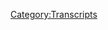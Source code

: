 {{Transcript
    | title         = [[252: April 7-8, 2009]]
    | caption       = [https://knowledgefight.libsyn.com/knowledge-fight-april-7-8-2009 Listen to this episode on Libsyn]
    | episodeNumber = [[252: April 7-8, 2009|252]]
    | length        = 02:05:01
}}

{{MessageBox
    | header     = Warning: Bot Generated Content
    | text       = This transcript was automatically generated by transcription software and likely contains many mistakes and misattributions. Please check the audio for definitive quotes, attribution, and context.
    | image      = N3yvass4myg91.webp
    | imagewidth = 50px
    | id         = warning
}}

{{TranscriptBlock
    | name      = Unknown Speaker
    | timestamp = 00:00:00.000
    | text      = Andy in Kansas, you're on the air. Thanks for holding.
}}

{{TranscriptBlock
    | name      = Unknown Speaker
    | timestamp = 00:00:04.000
    | text      = Hello, Alex. I'm a first time caller. I'm a huge fan. I love your work.
}}

{{TranscriptBlock
    | name      = Unknown Speaker
    | timestamp = 00:00:07.280
    | text      = I love you.
}}

{{TranscriptBlock
    | name      = Unknown Speaker
    | timestamp = 00:00:07.759
    | text      = Hey, everybody. Welcome back to Knowledge Fight. I'm Dan.
}}

{{TranscriptBlock
    | name      = Unknown Speaker
    | timestamp = 00:00:09.759
    | text      = I'm Jordan.
}}

{{TranscriptBlock
    | name      = Unknown Speaker
    | timestamp = 00:00:10.240
    | text      = We're a couple of dudes. I like to sit around,
}}

{{TranscriptBlock
    | name      = Unknown Speaker
    | timestamp = 00:00:11.599
    | text      = drink novelty beverages, and talk a wee bit about Alex Jones.
}}

{{TranscriptBlock
    | name      = Unknown Speaker
    | timestamp = 00:00:14.320
    | text      = Oh, indeed we are, Dan.
}}

{{TranscriptBlock
    | name      = Unknown Speaker
    | timestamp = 00:00:16.079
    | text      = Hi.
}}

{{TranscriptBlock
    | name      = Unknown Speaker
    | timestamp = 00:00:16.480
    | text      = Dan.
}}

{{TranscriptBlock
    | name      = Unknown Speaker
    | timestamp = 00:00:17.120
    | text      = Jordan.
}}

{{TranscriptBlock
    | name      = Unknown Speaker
    | timestamp = 00:00:17.839
    | text      = What's your favorite Brendan Fraser movie?
}}

{{TranscriptBlock
    | name      = Unknown Speaker
    | timestamp = 00:00:19.839
    | text      = Fraser, boy, the mummy? I don't know. Monkey Bone? Was he in Monkey Bone?
}}

{{TranscriptBlock
    | name      = Unknown Speaker
    | timestamp = 00:00:25.440
    | text      = He was in Monkey Bone. It was a movie that famously ruined a man's career,
}}

{{TranscriptBlock
    | name      = Unknown Speaker
    | timestamp = 00:00:30.879
    | text      = and that man's name is...
}}

{{TranscriptBlock
    | name      = Unknown Speaker
    | timestamp = 00:00:31.600
    | text      = More than one.
}}

{{TranscriptBlock
    | name      = Unknown Speaker
    | timestamp = 00:00:32.320
    | text      = Brendan Fraser. Oh, yeah. Well,
}}

{{TranscriptBlock
    | name      = Unknown Speaker
    | timestamp = 00:00:34.320
    | text      = look, Catan ruined his own career the moment he discovered Coke.
}}

{{TranscriptBlock
    | name      = Unknown Speaker
    | timestamp = 00:00:37.600
    | text      = I think it almost ruined an entire studio, too. It was super expensive to make.
}}

{{TranscriptBlock
    | name      = Unknown Speaker
    | timestamp = 00:00:42.079
    | text      = Yeah.
}}

{{TranscriptBlock
    | name      = Unknown Speaker
    | timestamp = 00:00:42.560
    | text      = I worked at a movie theater when that came out, and it was one of the best things ever,
}}

{{TranscriptBlock
    | name      = Unknown Speaker
    | timestamp = 00:00:46.960
    | text      = because it was billed as, like all the posters said, from the director of Nightmare Before
}}

{{TranscriptBlock
    | name      = Unknown Speaker
    | timestamp = 00:00:53.119
    | text      = Christmas. So everybody thought it was Tim Burton.
}}

{{TranscriptBlock
    | name      = Unknown Speaker
    | timestamp = 00:00:55.439
    | text      = Except it's not Tim...
}}

{{TranscriptBlock
    | name      = Unknown Speaker
    | timestamp = 00:00:56.560
    | text      = He produced Nightmare Before Christmas.
}}

{{TranscriptBlock
    | name      = Unknown Speaker
    | timestamp = 00:00:58.000
    | text      = That's right. No, it ruined the director's career, for sure.
}}

{{TranscriptBlock
    | name      = Unknown Speaker
    | timestamp = 00:01:00.960
    | text      = Oh, certainly. Because everybody felt betrayed when it wasn't a Tim Burton movie,
}}

{{TranscriptBlock
    | name      = Unknown Speaker
    | timestamp = 00:01:03.920
    | text      = and it sucked.
}}

{{TranscriptBlock
    | name      = Unknown Speaker
    | timestamp = 00:01:04.640
    | text      = Yeah.
}}

{{TranscriptBlock
    | name      = Unknown Speaker
    | timestamp = 00:01:05.040
    | text      = Like everybody who came into the theater, like opening night to see Monkey Bone,
}}

{{TranscriptBlock
    | name      = Unknown Speaker
    | timestamp = 00:01:09.599
    | text      = they were like, oh, I'm real excited about for this Tim Burton. I got bad news for you, man.
}}

{{TranscriptBlock
    | name      = Unknown Speaker
    | timestamp = 00:01:13.680
    | text      = Sorry, he's not... He didn't do this.
}}

{{TranscriptBlock
    | name      = Unknown Speaker
    | timestamp = 00:01:16.000
    | text      = What's really unfortunate is that it didn't make people remember how good the director did
}}

{{TranscriptBlock
    | name      = Unknown Speaker
    | timestamp = 00:01:21.040
    | text      = for Nightmare Before Christmas.
}}

{{TranscriptBlock
    | name      = Unknown Speaker
    | timestamp = 00:01:22.400
    | text      = Well, you got a good producer on board.
}}

{{TranscriptBlock
    | name      = Unknown Speaker
    | timestamp = 00:01:24.159
    | text      = Oh, come on now. We're not going to start giving producers all kinds of credit for...
}}

{{TranscriptBlock
    | name      = Unknown Speaker
    | timestamp = 00:01:28.719
    | text      = Yeah, I don't know. Yeah, that was a fond memory of mine working at the movie theater.
}}

{{TranscriptBlock
    | name      = Unknown Speaker
    | timestamp = 00:01:32.879
    | text      = Watching the disappointment on everybody. You are...
}}

{{TranscriptBlock
    | name      = Unknown Speaker
    | timestamp = 00:01:35.040
    | text      = Because it was so many people. It was something like, I worked at that movie theater for like
}}

{{TranscriptBlock
    | name      = Unknown Speaker
    | timestamp = 00:01:38.799
    | text      = five years, and I never saw anything like that. Again, like universal anger coming out of the
}}

{{TranscriptBlock
    | name      = Unknown Speaker
    | timestamp = 00:01:45.680
    | text      = theater. People just like, what the fuck?
}}

{{TranscriptBlock
    | name      = Unknown Speaker
    | timestamp = 00:01:48.640
    | text      = Were you there for The Phantom Menace?
}}

{{TranscriptBlock
    | name      = Unknown Speaker
    | timestamp = 00:01:50.079
    | text      = I might have not been working at the theater at the time when I came. No, I was there for
}}

{{TranscriptBlock
    | name      = Unknown Speaker
    | timestamp = 00:01:55.359
    | text      = a very short period of time. There was some trouble. Everybody at the theater got fired.
}}

{{TranscriptBlock
    | name      = Unknown Speaker
    | timestamp = 00:02:00.480
    | text      = It's complicated. My history with that movie theater is a huge mess.
}}

{{TranscriptBlock
    | name      = Unknown Speaker
    | timestamp = 00:02:03.840
    | text      = I believe you were fired twice and rehired twice, at least.
}}

{{TranscriptBlock
    | name      = Unknown Speaker
    | timestamp = 00:02:06.959
    | text      = Yeah, and I quit once.
}}

{{TranscriptBlock
    | name      = Unknown Speaker
    | timestamp = 00:02:07.840
    | text      = And you quit once.
}}

{{TranscriptBlock
    | name      = Unknown Speaker
    | timestamp = 00:02:08.479
    | text      = Yeah, and ended up managing the theater.
}}

{{TranscriptBlock
    | name      = Unknown Speaker
    | timestamp = 00:02:10.000
    | text      = Oh, capitalism. You're great.
}}

{{TranscriptBlock
    | name      = Unknown Speaker
    | timestamp = 00:02:15.280
    | text      = Yeah, but I think that people were more disappointed by Monkey Bone.
}}

{{TranscriptBlock
    | name      = Unknown Speaker
    | timestamp = 00:02:19.039
    | text      = Yeah. I think so. In my experience.
}}

{{TranscriptBlock
    | name      = Unknown Speaker
    | timestamp = 00:02:20.960
    | text      = I can respect that. I don't remember hating...
}}

{{TranscriptBlock
    | name      = Unknown Speaker
    | timestamp = 00:02:23.919
    | text      = But also...
}}

{{TranscriptBlock
    | name      = Unknown Speaker
    | timestamp = 00:02:24.479
    | text      = Yeah.
}}

{{TranscriptBlock
    | name      = Unknown Speaker
    | timestamp = 00:02:24.960
    | text      = Sorry.
}}

{{TranscriptBlock
    | name      = Unknown Speaker
    | timestamp = 00:02:25.599
    | text      = My favorite Brendan Fraser movie is, I actually watched The Mummy like...
}}

{{TranscriptBlock
    | name      = Unknown Speaker
    | timestamp = 00:02:29.520
    | text      = Mummy.
}}

{{TranscriptBlock
    | name      = Unknown Speaker
    | timestamp = 00:02:30.000
    | text      = Three hours ago.
}}

{{TranscriptBlock
    | name      = Unknown Speaker
    | timestamp = 00:02:30.879
    | text      = Good movie.
}}

{{TranscriptBlock
    | name      = Unknown Speaker
    | timestamp = 00:02:31.360
    | text      = It's fantastic.
}}

{{TranscriptBlock
    | name      = Unknown Speaker
    | timestamp = 00:02:32.479
    | text      = I would say that the reason that I think people were more disappointed by Monkey Bone was,
}}

{{TranscriptBlock
    | name      = Unknown Speaker
    | timestamp = 00:02:37.280
    | text      = I expected people to be disappointed by Phantom Menace.
}}

{{TranscriptBlock
    | name      = Unknown Speaker
    | timestamp = 00:02:40.479
    | text      = Right.
}}

{{TranscriptBlock
    | name      = Unknown Speaker
    | timestamp = 00:02:40.960
    | text      = Like, the expectation was too high.
}}

{{TranscriptBlock
    | name      = Unknown Speaker
    | timestamp = 00:02:42.960
    | text      = It was too high.
}}

{{TranscriptBlock
    | name      = Unknown Speaker
    | timestamp = 00:02:43.520
    | text      = No matter what, even if it's fine, people are going to be disappointed. That nerd anger
}}

{{TranscriptBlock
    | name      = Unknown Speaker
    | timestamp = 00:02:47.280
    | text      = is going to come out.
}}

{{TranscriptBlock
    | name      = Unknown Speaker
    | timestamp = 00:02:48.000
    | text      = Right.
}}

{{TranscriptBlock
    | name      = Unknown Speaker
    | timestamp = 00:02:48.960
    | text      = So it doesn't surprise me, whereas everybody mad at Monkey Bone...
}}

{{TranscriptBlock
    | name      = Unknown Speaker
    | timestamp = 00:02:53.199
    | text      = I mean, it's a bad movie.
}}

{{TranscriptBlock
    | name      = Unknown Speaker
    | timestamp = 00:02:54.319
    | text      = You knew that going in.
}}

{{TranscriptBlock
    | name      = Unknown Speaker
    | timestamp = 00:02:55.199
    | text      = Right, right, right. Of course.
}}

{{TranscriptBlock
    | name      = Unknown Speaker
    | timestamp = 00:02:56.400
    | text      = That just...
}}

{{TranscriptBlock
    | name      = Unknown Speaker
    | timestamp = 00:02:57.199
    | text      = Oh God, the visceral rage.
}}

{{TranscriptBlock
    | name      = Unknown Speaker
    | timestamp = 00:02:59.439
    | text      = I loved it.
}}

{{TranscriptBlock
    | name      = Unknown Speaker
    | timestamp = 00:03:00.240
    | text      = I don't think I've ever seen it. I kind of want to watch it.
}}

{{TranscriptBlock
    | name      = Unknown Speaker
    | timestamp = 00:03:02.159
    | text      = The inverse of that was on opening night for Rollerball.
}}

{{TranscriptBlock
    | name      = Unknown Speaker
    | timestamp = 00:03:05.599
    | text      = You remember that movie with LL Cool J?
}}

{{TranscriptBlock
    | name      = Unknown Speaker
    | timestamp = 00:03:07.280
    | text      = I do remember that movie.
}}

{{TranscriptBlock
    | name      = Unknown Speaker
    | timestamp = 00:03:08.400
    | text      = Yeah, yeah.
}}

{{TranscriptBlock
    | name      = Unknown Speaker
    | timestamp = 00:03:09.520
    | text      = Everybody liked that?
}}

{{TranscriptBlock
    | name      = Unknown Speaker
    | timestamp = 00:03:11.120
    | text      = A big group of people did.
}}

{{TranscriptBlock
    | name      = Unknown Speaker
    | timestamp = 00:03:12.479
    | text      = And no one ever came to our theater dressed up, really, ever.
}}

{{TranscriptBlock
    | name      = Unknown Speaker
    | timestamp = 00:03:16.400
    | text      = Okay.
}}

{{TranscriptBlock
    | name      = Unknown Speaker
    | timestamp = 00:03:16.879
    | text      = Except for...
}}

{{TranscriptBlock
    | name      = Unknown Speaker
    | timestamp = 00:03:17.120
    | text      = But they did for Rollerball?
}}

{{TranscriptBlock
    | name      = Unknown Speaker
    | timestamp = 00:03:18.080
    | text      = Except for maybe Harry Potter.
}}

{{TranscriptBlock
    | name      = Unknown Speaker
    | timestamp = 00:03:19.840
    | text      = There were a couple people who would dress up and stuff like that.
}}

{{TranscriptBlock
    | name      = Unknown Speaker
    | timestamp = 00:03:22.240
    | text      = But yeah, for Rollerball, this big group of people came all dressed up as Rollerballers.
}}

{{TranscriptBlock
    | name      = Unknown Speaker
    | timestamp = 00:03:26.479
    | text      = I want to know more about them!
}}

{{TranscriptBlock
    | name      = Unknown Speaker
    | timestamp = 00:03:28.080
    | text      = Me too.
}}

{{TranscriptBlock
    | name      = Unknown Speaker
    | timestamp = 00:03:28.560
    | text      = Who gives a shit about that movie?
}}

{{TranscriptBlock
    | name      = Unknown Speaker
    | timestamp = 00:03:30.240
    | text      = They were so cool.
}}

{{TranscriptBlock
    | name      = Unknown Speaker
    | timestamp = 00:03:31.120
    | text      = They should have their own movie.
}}

{{TranscriptBlock
    | name      = Unknown Speaker
    | timestamp = 00:03:32.240
    | text      = They were having a great night.
}}

{{TranscriptBlock
    | name      = Unknown Speaker
    | timestamp = 00:03:33.280
    | text      = And I remember that as sort of the reverse of the Monkey Bone thing.
}}

{{TranscriptBlock
    | name      = Unknown Speaker
    | timestamp = 00:03:36.639
    | text      = As the exuberance of these people.
}}

{{TranscriptBlock
    | name      = Unknown Speaker
    | timestamp = 00:03:38.639
    | text      = Holy shit.
}}

{{TranscriptBlock
    | name      = Unknown Speaker
    | timestamp = 00:03:39.199
    | text      = If we could go back in time, I would make a documentary called Rollerballers.
}}

{{TranscriptBlock
    | name      = Unknown Speaker
    | timestamp = 00:03:42.560
    | text      = And it's just about those people who dress up to see a movie in Missouri in the...
}}

{{TranscriptBlock
    | name      = Unknown Speaker
    | timestamp = 00:03:47.599
    | text      = Oh man.
}}

{{TranscriptBlock
    | name      = Unknown Speaker
    | timestamp = 00:03:48.080
    | text      = At the second-rate movie theater in town.
}}

{{TranscriptBlock
    | name      = Unknown Speaker
    | timestamp = 00:03:50.960
    | text      = We were the junior varsity theaters.
}}

{{TranscriptBlock
    | name      = Unknown Speaker
    | timestamp = 00:03:53.280
    | text      = That was...
}}

{{TranscriptBlock
    | name      = Unknown Speaker
    | timestamp = 00:03:53.680
    | text      = Oh god, I loved it.
}}

{{TranscriptBlock
    | name      = Unknown Speaker
    | timestamp = 00:03:54.800
    | text      = Anyway, Jordan, this is a show where I know a lot about Alex Jones.
}}

{{TranscriptBlock
    | name      = Unknown Speaker
    | timestamp = 00:03:57.439
    | text      = And I only know what you tell me about Alex Jones.
}}

{{TranscriptBlock
    | name      = Unknown Speaker
    | timestamp = 00:03:58.800
    | text      = That's correct.
}}

{{TranscriptBlock
    | name      = Unknown Speaker
    | timestamp = 00:03:59.759
    | text      = Jordan, today we've got a very interesting 2009 episode to go over.
}}

{{TranscriptBlock
    | name      = Unknown Speaker
    | timestamp = 00:04:03.520
    | text      = It's going to be a mess.
}}

{{TranscriptBlock
    | name      = Unknown Speaker
    | timestamp = 00:04:05.919
    | text      = I've warned you ahead of time.
}}

{{TranscriptBlock
    | name      = Unknown Speaker
    | timestamp = 00:04:07.280
    | text      = You have teased it mercilessly.
}}

{{TranscriptBlock
    | name      = Unknown Speaker
    | timestamp = 00:04:09.520
    | text      = I don't mean...
}}

{{TranscriptBlock
    | name      = Unknown Speaker
    | timestamp = 00:04:10.000
    | text      = I don't feel like I haven't teased.
}}

{{TranscriptBlock
    | name      = Unknown Speaker
    | timestamp = 00:04:11.439
    | text      = I've been trying to warn and sort of qualify things.
}}

{{TranscriptBlock
    | name      = Unknown Speaker
    | timestamp = 00:04:14.560
    | text      = And I'll do a little bit more of that after we do something I'd rather do.
}}

{{TranscriptBlock
    | name      = Unknown Speaker
    | timestamp = 00:04:17.920
    | text      = What's that?
}}

{{TranscriptBlock
    | name      = Unknown Speaker
    | timestamp = 00:04:18.560
    | text      = Thanks to some of our new donors.
}}

{{TranscriptBlock
    | name      = Unknown Speaker
    | timestamp = 00:04:20.399
    | text      = Great transition.
}}

{{TranscriptBlock
    | name      = Unknown Speaker
    | timestamp = 00:04:21.040
    | text      = Thank you very much.
}}

{{TranscriptBlock
    | name      = Unknown Speaker
    | timestamp = 00:04:21.920
    | text      = So first today, I'd like to say thank you to Stephanie.
}}

{{TranscriptBlock
    | name      = Unknown Speaker
    | timestamp = 00:04:24.319
    | text      = You are now a policy wonk.
}}

{{TranscriptBlock
    | name      = Unknown Speaker
    | timestamp = 00:04:26.000
    | text      = I'm a policy wonk.
}}

{{TranscriptBlock
    | name      = Unknown Speaker
    | timestamp = 00:04:27.120
    | text      = Thank you, Stephanie.
}}

{{TranscriptBlock
    | name      = Unknown Speaker
    | timestamp = 00:04:27.600
    | text      = Thank you, Stephanie.
}}

{{TranscriptBlock
    | name      = Unknown Speaker
    | timestamp = 00:04:28.720
    | text      = Next, Morgan, thank you so much.
}}

{{TranscriptBlock
    | name      = Unknown Speaker
    | timestamp = 00:04:30.720
    | text      = You are now a policy wonk.
}}

{{TranscriptBlock
    | name      = Unknown Speaker
    | timestamp = 00:04:32.480
    | text      = I'm a policy wonk.
}}

{{TranscriptBlock
    | name      = Unknown Speaker
    | timestamp = 00:04:33.519
    | text      = Thank you, Morgan.
}}

{{TranscriptBlock
    | name      = Unknown Speaker
    | timestamp = 00:04:34.240
    | text      = Thank you very much for trapping Merlin.
}}

{{TranscriptBlock
    | name      = Unknown Speaker
    | timestamp = 00:04:37.839
    | text      = Oh, okay.
}}

{{TranscriptBlock
    | name      = Unknown Speaker
    | timestamp = 00:04:38.319
    | text      = That's with Morgan.
}}

{{TranscriptBlock
    | name      = Unknown Speaker
    | timestamp = 00:04:39.199
    | text      = Morgan Le Fay.
}}

{{TranscriptBlock
    | name      = Unknown Speaker
    | timestamp = 00:04:39.839
    | text      = Come on. What did this person do?
}}

{{TranscriptBlock
    | name      = Unknown Speaker
    | timestamp = 00:04:41.759
    | text      = Let's find out.
}}

{{TranscriptBlock
    | name      = Unknown Speaker
    | timestamp = 00:04:42.319
    | text      = Thank you so much, Mr. Putty Foot.
}}

{{TranscriptBlock
    | name      = Unknown Speaker
    | timestamp = 00:04:44.079
    | text      = You are now a policy wonk.
}}

{{TranscriptBlock
    | name      = Unknown Speaker
    | timestamp = 00:04:46.000
    | text      = I'm a policy wonk.
}}

{{TranscriptBlock
    | name      = Unknown Speaker
    | timestamp = 00:04:47.199
    | text      = What?
}}

{{TranscriptBlock
    | name      = Unknown Speaker
    | timestamp = 00:04:47.600
    | text      = Mr. Putty Foot is actually from an ancient Sumerian myth.
}}

{{TranscriptBlock
    | name      = Unknown Speaker
    | timestamp = 00:04:51.279
    | text      = Oh, is that right?
}}

{{TranscriptBlock
    | name      = Unknown Speaker
    | timestamp = 00:04:51.600
    | text      = So Enki and Gilgamesh both had to fight Mr. Putty Foot.
}}

{{TranscriptBlock
    | name      = Unknown Speaker
    | timestamp = 00:04:56.399
    | text      = Okay, that makes sense.
}}

{{TranscriptBlock
    | name      = Unknown Speaker
    | timestamp = 00:04:57.120
    | text      = Everybody knows that.
}}

{{TranscriptBlock
    | name      = Unknown Speaker
    | timestamp = 00:04:58.000
    | text      = Next, John S. Thank you so much.
}}

{{TranscriptBlock
    | name      = Unknown Speaker
    | timestamp = 00:05:00.000
    | text      = You are now a policy wonk.
}}

{{TranscriptBlock
    | name      = Unknown Speaker
    | timestamp = 00:05:01.439
    | text      = I'm a policy wonk.
}}

{{TranscriptBlock
    | name      = Unknown Speaker
    | timestamp = 00:05:02.560
    | text      = Thank you very much, John.
}}

{{TranscriptBlock
    | name      = Unknown Speaker
    | timestamp = 00:05:03.759
    | text      = Next, and finally, I don't know how to pronounce this.
}}

{{TranscriptBlock
    | name      = Unknown Speaker
    | timestamp = 00:05:07.040
    | text      = It's we are chosen, but with an X instead of the O.
}}

{{TranscriptBlock
    | name      = Unknown Speaker
    | timestamp = 00:05:09.920
    | text      = So it's we are chicks.
}}

{{TranscriptBlock
    | name      = Unknown Speaker
    | timestamp = 00:05:11.199
    | text      = That's trouble.
}}

{{TranscriptBlock
    | name      = Unknown Speaker
    | timestamp = 00:05:12.000
    | text      = Yeah.
}}

{{TranscriptBlock
    | name      = Unknown Speaker
    | timestamp = 00:05:12.240
    | text      = But anyway, thank you so much.
}}

{{TranscriptBlock
    | name      = Unknown Speaker
    | timestamp = 00:05:13.360
    | text      = You are now policy wonk.
}}

{{TranscriptBlock
    | name      = Unknown Speaker
    | timestamp = 00:05:15.040
    | text      = I'm a policy wonk.
}}

{{TranscriptBlock
    | name      = Unknown Speaker
    | timestamp = 00:05:16.160
    | text      = Thank you.
}}

{{TranscriptBlock
    | name      = Unknown Speaker
    | timestamp = 00:05:16.639
    | text      = Thank you.
}}

{{TranscriptBlock
    | name      = Unknown Speaker
    | timestamp = 00:05:18.000
    | text      = Oh, no.
}}

{{TranscriptBlock
    | name      = Unknown Speaker
    | timestamp = 00:05:18.879
    | text      = Technical difficulties.
}}

{{TranscriptBlock
    | name      = Unknown Speaker
    | timestamp = 00:05:21.920
    | text      = Anyway, if you would like to support the show, you can do that by going to our website,
}}

{{TranscriptBlock
    | name      = Unknown Speaker
    | timestamp = 00:05:25.680
    | text      = knowledgefight.com, clicking that button that says support the show.
}}

{{TranscriptBlock
    | name      = Unknown Speaker
    | timestamp = 00:05:28.079
    | text      = We would appreciate it.
}}

{{TranscriptBlock
    | name      = Unknown Speaker
    | timestamp = 00:05:28.800
    | text      = Oh, yes, please.
}}

{{TranscriptBlock
    | name      = Unknown Speaker
    | timestamp = 00:05:30.000
    | text      = So, Jordan, today, what we're doing is we're going over the span of April 7th to 8th, 2009.
}}

{{TranscriptBlock
    | name      = Unknown Speaker
    | timestamp = 00:05:35.600
    | text      = Mm-hmm.
}}

{{TranscriptBlock
    | name      = Unknown Speaker
    | timestamp = 00:05:36.240
    | text      = And I'm just going to tell you off the bat, we're going to go ahead and skip ahead through
}}

{{TranscriptBlock
    | name      = Unknown Speaker
    | timestamp = 00:05:40.000
    | text      = the 7th because it is whack.
}}

{{TranscriptBlock
    | name      = Unknown Speaker
    | timestamp = 00:05:42.319
    | text      = Okay.
}}

{{TranscriptBlock
    | name      = Unknown Speaker
    | timestamp = 00:05:42.639
    | text      = It's a boring show.
}}

{{TranscriptBlock
    | name      = Unknown Speaker
    | timestamp = 00:05:43.519
    | text      = Okay.
}}

{{TranscriptBlock
    | name      = Unknown Speaker
    | timestamp = 00:05:43.920
    | text      = I think I told you about this, the 2009.
}}

{{TranscriptBlock
    | name      = Unknown Speaker
    | timestamp = 00:05:46.879
    | text      = It hit a bit of a snag.
}}

{{TranscriptBlock
    | name      = Unknown Speaker
    | timestamp = 00:05:48.079
    | text      = Yes.
}}

{{TranscriptBlock
    | name      = Unknown Speaker
    | timestamp = 00:05:48.240
    | text      = And that's kind of what I'm talking about.
}}

{{TranscriptBlock
    | name      = Unknown Speaker
    | timestamp = 00:05:49.519
    | text      = The 7th is a mess.
}}

{{TranscriptBlock
    | name      = Unknown Speaker
    | timestamp = 00:05:51.279
    | text      = He just talks to Mike Rivera about a bunch of bullshit, and then he interviews the lady
}}

{{TranscriptBlock
    | name      = Unknown Speaker
    | timestamp = 00:05:55.360
    | text      = whose son was the guy who got decapitated on the Greyhound bus.
}}

{{TranscriptBlock
    | name      = Unknown Speaker
    | timestamp = 00:05:59.600
    | text      = And it's a gross...
}}

{{TranscriptBlock
    | name      = Unknown Speaker
    | timestamp = 00:06:01.279
    | text      = That is exploitative to a level I don't even want to think about.
}}

{{TranscriptBlock
    | name      = Unknown Speaker
    | timestamp = 00:06:05.360
    | text      = Well, she was making the rounds doing some advocacy and stuff like that.
}}

{{TranscriptBlock
    | name      = Unknown Speaker
    | timestamp = 00:06:09.199
    | text      = Okay.
}}

{{TranscriptBlock
    | name      = Unknown Speaker
    | timestamp = 00:06:09.839
    | text      = And so she's not being exploited, but there is still a piece of it where Alex...
}}

{{TranscriptBlock
    | name      = Unknown Speaker
    | timestamp = 00:06:13.839
    | text      = It's a gross interview and it doesn't seem to fit in with anything that Alex talks about.
}}

{{TranscriptBlock
    | name      = Unknown Speaker
    | timestamp = 00:06:19.600
    | text      = It's a very novel piece of his stuff because he's not trying to make this guy out to be
}}

{{TranscriptBlock
    | name      = Unknown Speaker
    | timestamp = 00:06:28.160
    | text      = like an immigrant killer.
}}

{{TranscriptBlock
    | name      = Unknown Speaker
    | timestamp = 00:06:29.839
    | text      = He's not trying to...
}}

{{TranscriptBlock
    | name      = Unknown Speaker
    | timestamp = 00:06:31.199
    | text      = There's none of the normal rhetoric except for stuff about demonizing mental illness
}}

{{TranscriptBlock
    | name      = Unknown Speaker
    | timestamp = 00:06:36.800
    | text      = and people who are on meds and stuff like that.
}}

{{TranscriptBlock
    | name      = Unknown Speaker
    | timestamp = 00:06:38.720
    | text      = Well, you gotta do that.
}}

{{TranscriptBlock
    | name      = Unknown Speaker
    | timestamp = 00:06:39.759
    | text      = So there's a little bit of that, but it's definitely not worth going into.
}}

{{TranscriptBlock
    | name      = Unknown Speaker
    | timestamp = 00:06:42.720
    | text      = So we're just gonna skip through that and jump in on the 8th because I think the 8th
}}

{{TranscriptBlock
    | name      = Unknown Speaker
    | timestamp = 00:06:46.800
    | text      = is one of the most important days that we will have ever covered in terms of our entire
}}

{{TranscriptBlock
    | name      = Unknown Speaker
    | timestamp = 00:06:52.079
    | text      = podcast up till this point.
}}

{{TranscriptBlock
    | name      = Unknown Speaker
    | timestamp = 00:06:53.839
    | text      = And before we explain why, here are a couple out of context drops from today's show.
}}

{{TranscriptBlock
    | name      = Unknown Speaker
    | timestamp = 00:06:58.319
    | text      = In the first one, Alex kind of describes my life.
}}

{{TranscriptBlock
    | name      = Unknown Speaker
    | timestamp = 00:07:01.519
    | text      = Imagine having homework that never ends that you have a passion for because you want knowledge
}}

{{TranscriptBlock
    | name      = Unknown Speaker
    | timestamp = 00:07:07.920
    | text      = and to beat them.
}}

{{TranscriptBlock
    | name      = Unknown Speaker
    | timestamp = 00:07:09.360
    | text      = It's like you can't stop it.
}}

{{TranscriptBlock
    | name      = Unknown Speaker
    | timestamp = 00:07:10.639
    | text      = You can't stop researching.
}}

{{TranscriptBlock
    | name      = Unknown Speaker
    | timestamp = 00:07:11.920
    | text      = You can't stop learning.
}}

{{TranscriptBlock
    | name      = Unknown Speaker
    | timestamp = 00:07:12.959
    | text      = You can't stop finding out what's disinfo and what's real.
}}

{{TranscriptBlock
    | name      = Unknown Speaker
    | timestamp = 00:07:16.160
    | text      = I think that when I heard that, I was like, I can't relate more to that, except all you
}}

{{TranscriptBlock
    | name      = Unknown Speaker
    | timestamp = 00:07:21.519
    | text      = do is lie.
}}

{{TranscriptBlock
    | name      = Unknown Speaker
    | timestamp = 00:07:23.040
    | text      = Dan, the more you look into the abyss, the more the abyss looks back at you and it has
}}

{{TranscriptBlock
    | name      = Unknown Speaker
    | timestamp = 00:07:27.279
    | text      = your own face on it.
}}

{{TranscriptBlock
    | name      = Unknown Speaker
    | timestamp = 00:07:28.240
    | text      = Dan.
}}

{{TranscriptBlock
    | name      = Unknown Speaker
    | timestamp = 00:07:28.560
    | text      = Yeah, it's a little boy.
}}

{{TranscriptBlock
    | name      = Unknown Speaker
    | timestamp = 00:07:30.319
    | text      = So that's dangerous.
}}

{{TranscriptBlock
    | name      = Unknown Speaker
    | timestamp = 00:07:31.600
    | text      = Next out of context drop.
}}

{{TranscriptBlock
    | name      = Unknown Speaker
    | timestamp = 00:07:32.720
    | text      = Alex Jones asks a rhetorical question that he doesn't want an answer to.
}}

{{TranscriptBlock
    | name      = Unknown Speaker
    | timestamp = 00:07:37.279
    | text      = I mean, do you people have any respect for me?
}}

{{TranscriptBlock
    | name      = Unknown Speaker
    | timestamp = 00:07:39.600
    | text      = No.
}}

{{TranscriptBlock
    | name      = Unknown Speaker
    | timestamp = 00:07:39.680
    | text      = You have any respect for me?
}}

{{TranscriptBlock
    | name      = Unknown Speaker
    | timestamp = 00:07:41.360
    | text      = No.
}}

{{TranscriptBlock
    | name      = Unknown Speaker
    | timestamp = 00:07:41.759
    | text      = Or is it just all we don't believe Alex?
}}

{{TranscriptBlock
    | name      = Unknown Speaker
    | timestamp = 00:07:44.000
    | text      = Yes.
}}

{{TranscriptBlock
    | name      = Unknown Speaker
    | timestamp = 00:07:44.480
    | text      = Pretty much.
}}

{{TranscriptBlock
    | name      = Unknown Speaker
    | timestamp = 00:07:44.959
    | text      = Yeah.
}}

{{TranscriptBlock
    | name      = Unknown Speaker
    | timestamp = 00:07:45.439
    | text      = You nailed it.
}}

{{TranscriptBlock
    | name      = Unknown Speaker
    | timestamp = 00:07:46.079
    | text      = He's in a weird mood on the 8th.
}}

{{TranscriptBlock
    | name      = Unknown Speaker
    | timestamp = 00:07:50.959
    | text      = That's a weird thing to have on your own radio show is to just ask a giant like, does
}}

{{TranscriptBlock
    | name      = Unknown Speaker
    | timestamp = 00:07:56.959
    | text      = anybody like me here?
}}

{{TranscriptBlock
    | name      = Unknown Speaker
    | timestamp = 00:07:58.639
    | text      = Really?
}}

{{TranscriptBlock
    | name      = Unknown Speaker
    | timestamp = 00:07:59.360
    | text      = Anybody?
}}

{{TranscriptBlock
    | name      = Unknown Speaker
    | timestamp = 00:08:00.079
    | text      = Anybody here at all?
}}

{{TranscriptBlock
    | name      = Unknown Speaker
    | timestamp = 00:08:01.360
    | text      = No?
}}

{{TranscriptBlock
    | name      = Unknown Speaker
    | timestamp = 00:08:01.600
    | text      = Yeah.
}}

{{TranscriptBlock
    | name      = Unknown Speaker
    | timestamp = 00:08:02.560
    | text      = Well, see, that was in response to that whole jag was sort of in the response to a caller
}}

{{TranscriptBlock
    | name      = Unknown Speaker
    | timestamp = 00:08:07.839
    | text      = who calls in.
}}

{{TranscriptBlock
    | name      = Unknown Speaker
    | timestamp = 00:08:08.879
    | text      = Alex goes into overdrive on this episode and does a whole extra hour of the show.
}}

{{TranscriptBlock
    | name      = Unknown Speaker
    | timestamp = 00:08:12.879
    | text      = So it's five hour episode, which is brutal.
}}

{{TranscriptBlock
    | name      = Unknown Speaker
    | timestamp = 00:08:15.839
    | text      = But in the extra hour of the show, he starts, he explains that he wants to do overdrive
}}

{{TranscriptBlock
    | name      = Unknown Speaker
    | timestamp = 00:08:21.040
    | text      = because he's got too many calls backed up and he wants to talk to the people.
}}

{{TranscriptBlock
    | name      = Unknown Speaker
    | timestamp = 00:08:24.160
    | text      = So the first call that he takes is a guy who's like, hey, Alex, this entire episode, you've
}}

{{TranscriptBlock
    | name      = Unknown Speaker
    | timestamp = 00:08:29.279
    | text      = been talking about this news article in the AP about how Obama is admitting that they're
}}

{{TranscriptBlock
    | name      = Unknown Speaker
    | timestamp = 00:08:34.399
    | text      = doing chemtrails.
}}

{{TranscriptBlock
    | name      = Unknown Speaker
    | timestamp = 00:08:35.759
    | text      = But if you go look at that article, it doesn't say that.
}}

{{TranscriptBlock
    | name      = Unknown Speaker
    | timestamp = 00:08:39.120
    | text      = I like you and I want to help get your message out to my friends and stuff like that.
}}

{{TranscriptBlock
    | name      = Unknown Speaker
    | timestamp = 00:08:44.000
    | text      = But you were literally saying something that isn't true.
}}

{{TranscriptBlock
    | name      = Unknown Speaker
    | timestamp = 00:08:46.480
    | text      = So if I tell them to go check this out, they're going to see it.
}}

{{TranscriptBlock
    | name      = Unknown Speaker
    | timestamp = 00:08:49.360
    | text      = It'd be like, that's not true.
}}

{{TranscriptBlock
    | name      = Unknown Speaker
    | timestamp = 00:08:50.559
    | text      = That's hurting the cause or whatever.
}}

{{TranscriptBlock
    | name      = Unknown Speaker
    | timestamp = 00:08:52.240
    | text      = And then Alex just gets so fucking defensive and screams at him for a half an hour.
}}

{{TranscriptBlock
    | name      = Unknown Speaker
    | timestamp = 00:08:56.639
    | text      = Yeah.
}}

{{TranscriptBlock
    | name      = Unknown Speaker
    | timestamp = 00:08:57.200
    | text      = And so that leads to the, does anybody respect me?
}}

{{TranscriptBlock
    | name      = Unknown Speaker
    | timestamp = 00:09:00.240
    | text      = It's like, wow, that's why you went to overdrive.
}}

{{TranscriptBlock
    | name      = Unknown Speaker
    | timestamp = 00:09:04.480
    | text      = That is rough.
}}

{{TranscriptBlock
    | name      = Unknown Speaker
    | timestamp = 00:09:05.679
    | text      = The idea that, oh man, that's so sad.
}}

{{TranscriptBlock
    | name      = Unknown Speaker
    | timestamp = 00:09:08.960
    | text      = That's so sad that a guy who looks up to Alex, who's like, you're, you're a great man.
}}

{{TranscriptBlock
    | name      = Unknown Speaker
    | timestamp = 00:09:13.679
    | text      = You're doing great things.
}}

{{TranscriptBlock
    | name      = Unknown Speaker
    | timestamp = 00:09:15.200
    | text      = I don't want to hurt you.
}}

{{TranscriptBlock
    | name      = Unknown Speaker
    | timestamp = 00:09:17.279
    | text      = I love you.
}}

{{TranscriptBlock
    | name      = Unknown Speaker
    | timestamp = 00:09:18.159
    | text      = And out of that love, I tell you that you are lying about this bullshit.
}}

{{TranscriptBlock
    | name      = Unknown Speaker
    | timestamp = 00:09:23.120
    | text      = Change it that way.
}}

{{TranscriptBlock
    | name      = Unknown Speaker
    | timestamp = 00:09:24.559
    | text      = When you tell the truth, I can tell more of my friends and they'll tell more of their
}}

{{TranscriptBlock
    | name      = Unknown Speaker
    | timestamp = 00:09:27.919
    | text      = friends and they'll point it back and they'll have hard evidence that you're right.
}}

{{TranscriptBlock
    | name      = Unknown Speaker
    | timestamp = 00:09:30.799
    | text      = Yep.
}}

{{TranscriptBlock
    | name      = Unknown Speaker
    | timestamp = 00:09:31.279
    | text      = And instead he throws a tantrum like a little baby.
}}

{{TranscriptBlock
    | name      = Unknown Speaker
    | timestamp = 00:09:33.360
    | text      = Basically, I understand that.
}}

{{TranscriptBlock
    | name      = Unknown Speaker
    | timestamp = 00:09:35.120
    | text      = It's wild.
}}

{{TranscriptBlock
    | name      = Unknown Speaker
    | timestamp = 00:09:36.000
    | text      = That makes sense.
}}

{{TranscriptBlock
    | name      = Unknown Speaker
    | timestamp = 00:09:36.960
    | text      = If there were not the rest of this episode, I would like to just listen to that whole
}}

{{TranscriptBlock
    | name      = Unknown Speaker
    | timestamp = 00:09:42.080
    | text      = 20 minutes because Alex just disassembles on air more or less, just like, why I'm right
}}

{{TranscriptBlock
    | name      = Unknown Speaker
    | timestamp = 00:09:52.240
    | text      = all the time.
}}

{{TranscriptBlock
    | name      = Unknown Speaker
    | timestamp = 00:09:54.399
    | text      = It's awesome.
}}

{{TranscriptBlock
    | name      = Unknown Speaker
    | timestamp = 00:09:55.120
    | text      = All right.
}}

{{TranscriptBlock
    | name      = Unknown Speaker
    | timestamp = 00:09:55.440
    | text      = So he turns into a raving lunatic.
}}

{{TranscriptBlock
    | name      = Unknown Speaker
    | timestamp = 00:09:57.120
    | text      = It is awesome.
}}

{{TranscriptBlock
    | name      = Unknown Speaker
    | timestamp = 00:09:58.000
    | text      = But Jordan, today, this episode is going to be a very big, it's going to be very important
}}

{{TranscriptBlock
    | name      = Unknown Speaker
    | timestamp = 00:10:06.159
    | text      = and you'll see immediately why, but before we jump into anything, I need to make one
}}

{{TranscriptBlock
    | name      = Unknown Speaker
    | timestamp = 00:10:10.399
    | text      = very important caveat before we get into any of the main substance of today's episode.
}}

{{TranscriptBlock
    | name      = Unknown Speaker
    | timestamp = 00:10:16.080
    | text      = We've got a lot of new donors.
}}

{{TranscriptBlock
    | name      = Unknown Speaker
    | timestamp = 00:10:17.360
    | text      = Go ahead and read those off, Dan.
}}

{{TranscriptBlock
    | name      = Unknown Speaker
    | timestamp = 00:10:18.639
    | text      = That's not it.
}}

{{TranscriptBlock
    | name      = Unknown Speaker
    | timestamp = 00:10:19.039
    | text      = Oh, that's not?
}}

{{TranscriptBlock
    | name      = Unknown Speaker
    | timestamp = 00:10:19.679
    | text      = Well, okay.
}}

{{TranscriptBlock
    | name      = Unknown Speaker
    | timestamp = 00:10:20.080
    | text      = I'm sorry.
}}

{{TranscriptBlock
    | name      = Unknown Speaker
    | timestamp = 00:10:20.399
    | text      = It's that there is going to, there are going to be parts of this episode that I can tell
}}

{{TranscriptBlock
    | name      = Unknown Speaker
    | timestamp = 00:10:24.799
    | text      = you what's going on and then there are going to be other parts where there's some conjecture
}}

{{TranscriptBlock
    | name      = Unknown Speaker
    | timestamp = 00:10:29.679
    | text      = and some speculation.
}}

{{TranscriptBlock
    | name      = Unknown Speaker
    | timestamp = 00:10:31.919
    | text      = I want to give that warning ahead of time and we will do our best to call out what is
}}

{{TranscriptBlock
    | name      = Unknown Speaker
    | timestamp = 00:10:36.000
    | text      = what, but I don't want to mislead anybody who's listening to this as we go through it
}}

{{TranscriptBlock
    | name      = Unknown Speaker
    | timestamp = 00:10:42.080
    | text      = to think that we have a firm conclusion that we can come to or that we're directly saying
}}

{{TranscriptBlock
    | name      = Unknown Speaker
    | timestamp = 00:10:47.440
    | text      = X means X.
}}

{{TranscriptBlock
    | name      = Unknown Speaker
    | timestamp = 00:10:49.440
    | text      = Right.
}}

{{TranscriptBlock
    | name      = Unknown Speaker
    | timestamp = 00:10:50.080
    | text      = We do mean X means X, but X means Y.
}}

{{TranscriptBlock
    | name      = Unknown Speaker
    | timestamp = 00:10:52.159
    | text      = We're not trying, we're not, I don't know how to say this other than to say...
}}

{{TranscriptBlock
    | name      = Unknown Speaker
    | timestamp = 00:10:57.200
    | text      = How about let me say it to you this way and let's do it in the parlance of Alex Jones.
}}

{{TranscriptBlock
    | name      = Unknown Speaker
    | timestamp = 00:11:02.480
    | text      = Parlance, of course, is a word that Alex Jones uses.
}}

{{TranscriptBlock
    | name      = Unknown Speaker
    | timestamp = 00:11:04.960
    | text      = And the nomenclature of the parlance of the symbolism.
}}

{{TranscriptBlock
    | name      = Unknown Speaker
    | timestamp = 00:11:07.279
    | text      = Exactly.
}}

{{TranscriptBlock
    | name      = Unknown Speaker
    | timestamp = 00:11:09.519
    | text      = Our gut will point us to this thing.
}}

{{TranscriptBlock
    | name      = Unknown Speaker
    | timestamp = 00:11:13.120
    | text      = And even beyond gut, circumstantial...
}}

{{TranscriptBlock
    | name      = Unknown Speaker
    | timestamp = 00:11:14.639
    | text      = But we do not always trust our gut.
}}

{{TranscriptBlock
    | name      = Unknown Speaker
    | timestamp = 00:11:17.279
    | text      = No.
}}

{{TranscriptBlock
    | name      = Unknown Speaker
    | timestamp = 00:11:17.759
    | text      = Unlike Alex, we will say our gut says this is probably true, but we don't trust that
}}

{{TranscriptBlock
    | name      = Unknown Speaker
    | timestamp = 00:11:23.759
    | text      = because we can't prove it.
}}

{{TranscriptBlock
    | name      = Unknown Speaker
    | timestamp = 00:11:25.039
    | text      = There's gut, there's circumstantial evidence, there's coincidence and all those things
}}

{{TranscriptBlock
    | name      = Unknown Speaker
    | timestamp = 00:11:30.240
    | text      = together and we can discuss how those things lead us towards a conclusion.
}}

{{TranscriptBlock
    | name      = Unknown Speaker
    | timestamp = 00:11:34.799
    | text      = Right.
}}

{{TranscriptBlock
    | name      = Unknown Speaker
    | timestamp = 00:11:35.039
    | text      = But we can't say with any certainty that this is the conclusion.
}}

{{TranscriptBlock
    | name      = Unknown Speaker
    | timestamp = 00:11:38.720
    | text      = Exactly.
}}

{{TranscriptBlock
    | name      = Unknown Speaker
    | timestamp = 00:11:39.200
    | text      = I want that caveat to be totally clear lest anyone get the wrong idea because a lot of
}}

{{TranscriptBlock
    | name      = Unknown Speaker
    | timestamp = 00:11:43.919
    | text      = this stuff is pretty important to the stuff we cover and at the same time really fucking
}}

{{TranscriptBlock
    | name      = Unknown Speaker
    | timestamp = 00:11:48.720
    | text      = suspicious.
}}

{{TranscriptBlock
    | name      = Unknown Speaker
    | timestamp = 00:11:49.360
    | text      = Yeah.
}}

{{TranscriptBlock
    | name      = Unknown Speaker
    | timestamp = 00:11:49.919
    | text      = So here's where we start.
}}

{{TranscriptBlock
    | name      = Unknown Speaker
    | timestamp = 00:11:51.440
    | text      = We're going to jump in about 20 minutes into the April 8th, 2009 episode.
}}

{{TranscriptBlock
    | name      = Unknown Speaker
    | timestamp = 00:11:56.159
    | text      = And the reason we're not going to listen to anything at the beginning is because it's
}}

{{TranscriptBlock
    | name      = Unknown Speaker
    | timestamp = 00:11:59.120
    | text      = just a continuation of Alex's random, not random, but like very consistent.
}}

{{TranscriptBlock
    | name      = Unknown Speaker
    | timestamp = 00:12:04.320
    | text      = I don't want to be blamed for that Pittsburgh shooting.
}}

{{TranscriptBlock
    | name      = Unknown Speaker
    | timestamp = 00:12:06.960
    | text      = Right, right, right, right.
}}

{{TranscriptBlock
    | name      = Unknown Speaker
    | timestamp = 00:12:07.919
    | text      = He's just, he's very defensive about the idea that newspapers are pointing out that
}}

{{TranscriptBlock
    | name      = Unknown Speaker
    | timestamp = 00:12:12.399
    | text      = the guy who did the shooting was a regular commenter on his website.
}}

{{TranscriptBlock
    | name      = Unknown Speaker
    | timestamp = 00:12:15.600
    | text      = Right, right, right.
}}

{{TranscriptBlock
    | name      = Unknown Speaker
    | timestamp = 00:12:15.919
    | text      = He's going on and on about how like, yeah, but you look at the comments, he doesn't
}}

{{TranscriptBlock
    | name      = Unknown Speaker
    | timestamp = 00:12:19.840
    | text      = like me and that sort of thing.
}}

{{TranscriptBlock
    | name      = Unknown Speaker
    | timestamp = 00:12:22.240
    | text      = That's sort of his defense about it.
}}

{{TranscriptBlock
    | name      = Unknown Speaker
    | timestamp = 00:12:23.519
    | text      = Hard proof.
}}

{{TranscriptBlock
    | name      = Unknown Speaker
    | timestamp = 00:12:25.039
    | text      = Well, I mean, it is, you can see how there is an argument he can make.
}}

{{TranscriptBlock
    | name      = Unknown Speaker
    | timestamp = 00:12:29.519
    | text      = It's a bad one because he does like Alex.
}}

{{TranscriptBlock
    | name      = Unknown Speaker
    | timestamp = 00:12:31.759
    | text      = He just doesn't think he hates the Jews enough.
}}

{{TranscriptBlock
    | name      = Unknown Speaker
    | timestamp = 00:12:33.600
    | text      = Right.
}}

{{TranscriptBlock
    | name      = Unknown Speaker
    | timestamp = 00:12:33.919
    | text      = That's what the guy's complaints were, which is not necessarily indications that this guy
}}

{{TranscriptBlock
    | name      = Unknown Speaker
    | timestamp = 00:12:40.320
    | text      = was against Alex, but...
}}

{{TranscriptBlock
    | name      = Unknown Speaker
    | timestamp = 00:12:41.919
    | text      = Oh, that's such a weird criteria.
}}

{{TranscriptBlock
    | name      = Unknown Speaker
    | timestamp = 00:12:44.559
    | text      = Oh man, Dan, I would love to be friends with you.
}}

{{TranscriptBlock
    | name      = Unknown Speaker
    | timestamp = 00:12:46.960
    | text      = I think you're a great guy.
}}

{{TranscriptBlock
    | name      = Unknown Speaker
    | timestamp = 00:12:48.080
    | text      = I think you're right on most of the time, but you just don't hate Jews enough.
}}

{{TranscriptBlock
    | name      = Unknown Speaker
    | timestamp = 00:12:51.519
    | text      = So we can't hang out.
}}

{{TranscriptBlock
    | name      = Unknown Speaker
    | timestamp = 00:12:54.480
    | text      = I'm sorry.
}}

{{TranscriptBlock
    | name      = Unknown Speaker
    | timestamp = 00:12:54.960
    | text      = Cool.
}}

{{TranscriptBlock
    | name      = Unknown Speaker
    | timestamp = 00:12:55.519
    | text      = I'm sorry.
}}

{{TranscriptBlock
    | name      = Unknown Speaker
    | timestamp = 00:12:55.919
    | text      = I'd be fine with that.
}}

{{TranscriptBlock
    | name      = Unknown Speaker
    | timestamp = 00:12:57.279
    | text      = You don't think I hate Jews enough?
}}

{{TranscriptBlock
    | name      = Unknown Speaker
    | timestamp = 00:12:58.480
    | text      = You don't want to hang out with me?
}}

{{TranscriptBlock
    | name      = Unknown Speaker
    | timestamp = 00:13:00.080
    | text      = That's a win-win for me.
}}

{{TranscriptBlock
    | name      = Unknown Speaker
    | timestamp = 00:13:01.440
    | text      = That's true.
}}

{{TranscriptBlock
    | name      = Unknown Speaker
    | timestamp = 00:13:02.000
    | text      = That is a win-win.
}}

{{TranscriptBlock
    | name      = Unknown Speaker
    | timestamp = 00:13:02.960
    | text      = Yeah.
}}

{{TranscriptBlock
    | name      = Unknown Speaker
    | timestamp = 00:13:03.440
    | text      = So that's most of the beginning of the episode.
}}

{{TranscriptBlock
    | name      = Unknown Speaker
    | timestamp = 00:13:05.440
    | text      = And then about 25 minutes in, Alex says something that made me ears perk up.
}}

{{TranscriptBlock
    | name      = Unknown Speaker
    | timestamp = 00:13:11.679
    | text      = The left, I mean, I'm being directly attacked by George Soros right now.
}}

{{TranscriptBlock
    | name      = Unknown Speaker
    | timestamp = 00:13:15.519
    | text      = You know that's who runs Media Matters.
}}

{{TranscriptBlock
    | name      = Unknown Speaker
    | timestamp = 00:13:20.080
    | text      = Literally runs it.
}}

{{TranscriptBlock
    | name      = Unknown Speaker
    | timestamp = 00:13:23.759
    | text      = And all these other big sites that he publicly funds are attacking me.
}}

{{TranscriptBlock
    | name      = Unknown Speaker
    | timestamp = 00:13:27.840
    | text      = Let me tell you something, folks, it's creepy to have the eye of Sauron on you.
}}

{{TranscriptBlock
    | name      = Unknown Speaker
    | timestamp = 00:13:31.840
    | text      = I mean, you think it's fun having hardcore people like George Soros after you?
}}

{{TranscriptBlock
    | name      = Unknown Speaker
    | timestamp = 00:13:38.240
    | text      = So we now have Alex saying not only that he's being attacked and associated with this
}}

{{TranscriptBlock
    | name      = Unknown Speaker
    | timestamp = 00:13:46.320
    | text      = Pittsburgh shooting and he doesn't want that.
}}

{{TranscriptBlock
    | name      = Unknown Speaker
    | timestamp = 00:13:49.919
    | text      = That's not me.
}}

{{TranscriptBlock
    | name      = Unknown Speaker
    | timestamp = 00:13:50.720
    | text      = I told people to kill people, but that doesn't mean they kill people because I told them
}}

{{TranscriptBlock
    | name      = Unknown Speaker
    | timestamp = 00:13:54.320
    | text      = to.
}}

{{TranscriptBlock
    | name      = Unknown Speaker
    | timestamp = 00:13:54.480
    | text      = But beyond that, he's adding in Soros to that narrative, which is something that we
}}

{{TranscriptBlock
    | name      = Unknown Speaker
    | timestamp = 00:13:58.879
    | text      = have never seen before.
}}

{{TranscriptBlock
    | name      = Unknown Speaker
    | timestamp = 00:14:00.639
    | text      = On April 2nd of 2009, Alex brought up Media Matters and he said that it was run by David
}}

{{TranscriptBlock
    | name      = Unknown Speaker
    | timestamp = 00:14:07.759
    | text      = Brock.
}}

{{TranscriptBlock
    | name      = Unknown Speaker
    | timestamp = 00:14:08.480
    | text      = Doesn't mention Soros at all.
}}

{{TranscriptBlock
    | name      = Unknown Speaker
    | timestamp = 00:14:10.399
    | text      = Right.
}}

{{TranscriptBlock
    | name      = Unknown Speaker
    | timestamp = 00:14:10.720
    | text      = This is a new piece of rhetoric being introduced here.
}}

{{TranscriptBlock
    | name      = Unknown Speaker
    | timestamp = 00:14:13.919
    | text      = George Soros runs Media Matters and George Soros is attacking me.
}}

{{TranscriptBlock
    | name      = Unknown Speaker
    | timestamp = 00:14:18.480
    | text      = April 8th, 2009.
}}

{{TranscriptBlock
    | name      = Unknown Speaker
    | timestamp = 00:14:20.240
    | text      = Yep.
}}

{{TranscriptBlock
    | name      = Unknown Speaker
    | timestamp = 00:14:20.960
    | text      = Mere days after Alex Jones talked about Media Matters being run by David Brock.
}}

{{TranscriptBlock
    | name      = Unknown Speaker
    | timestamp = 00:14:27.039
    | text      = No mention of George Soros.
}}

{{TranscriptBlock
    | name      = Unknown Speaker
    | timestamp = 00:14:28.320
    | text      = Up until this point, we've had a caller.
}}

{{TranscriptBlock
    | name      = Unknown Speaker
    | timestamp = 00:14:30.879
    | text      = Maybe three mentions.
}}

{{TranscriptBlock
    | name      = Unknown Speaker
    | timestamp = 00:14:32.080
    | text      = A caller said something about Soros and he's like, oh, yeah, of course.
}}

{{TranscriptBlock
    | name      = Unknown Speaker
    | timestamp = 00:14:38.080
    | text      = Alex has been very not into talking about Soros.
}}

{{TranscriptBlock
    | name      = Unknown Speaker
    | timestamp = 00:14:42.080
    | text      = So what could have changed?
}}

{{TranscriptBlock
    | name      = Unknown Speaker
    | timestamp = 00:14:43.759
    | text      = Well, I'm not sure.
}}

{{TranscriptBlock
    | name      = Unknown Speaker
    | timestamp = 00:14:45.840
    | text      = And I think that's an exploration that will drive this episode, quite frankly.
}}

{{TranscriptBlock
    | name      = Unknown Speaker
    | timestamp = 00:14:51.039
    | text      = But I should say, though, too, I think it's important to point out that, like, if it was
}}

{{TranscriptBlock
    | name      = Unknown Speaker
    | timestamp = 00:14:55.360
    | text      = just that, if it was just Alex being like, hey, you know, Soros is being a dick to me
}}

{{TranscriptBlock
    | name      = Unknown Speaker
    | timestamp = 00:15:00.639
    | text      = or something like that, I don't think that I would be all that interested in necessarily
}}

{{TranscriptBlock
    | name      = Unknown Speaker
    | timestamp = 00:15:05.360
    | text      = covering it.
}}

{{TranscriptBlock
    | name      = Unknown Speaker
    | timestamp = 00:15:06.399
    | text      = Or at least I wouldn't bring this much to the proceedings.
}}

{{TranscriptBlock
    | name      = Unknown Speaker
    | timestamp = 00:15:11.840
    | text      = But unfortunately, Alex spends pretty much the entire show taking swings at George Soros.
}}

{{TranscriptBlock
    | name      = Unknown Speaker
    | timestamp = 00:15:17.679
    | text      = OK.
}}

{{TranscriptBlock
    | name      = Unknown Speaker
    | timestamp = 00:15:18.240
    | text      = In a way that I would describe as overkill.
}}

{{TranscriptBlock
    | name      = Unknown Speaker
    | timestamp = 00:15:21.120
    | text      = Like, it's insane.
}}

{{TranscriptBlock
    | name      = Unknown Speaker
    | timestamp = 00:15:22.399
    | text      = Here is another clip.
}}

{{TranscriptBlock
    | name      = Unknown Speaker
    | timestamp = 00:15:23.440
    | text      = You mean he's in overdrive?
}}

{{TranscriptBlock
    | name      = Unknown Speaker
    | timestamp = 00:15:24.559
    | text      = Mm hmm.
}}

{{TranscriptBlock
    | name      = Unknown Speaker
    | timestamp = 00:15:25.039
    | text      = And in this next clip, Alex predicts that he is about to become super famous and he's
}}

{{TranscriptBlock
    | name      = Unknown Speaker
    | timestamp = 00:15:30.720
    | text      = going to blow up and that George Soros is trying to destroy him.
}}

{{TranscriptBlock
    | name      = Unknown Speaker
    | timestamp = 00:15:34.799
    | text      = See, I've been holding back being explosively huge.
}}

{{TranscriptBlock
    | name      = Unknown Speaker
    | timestamp = 00:15:39.440
    | text      = And I realize now I'm not going to be able to do that.
}}

{{TranscriptBlock
    | name      = Unknown Speaker
    | timestamp = 00:15:42.720
    | text      = And now I have to face my fear because that's the final fear.
}}

{{TranscriptBlock
    | name      = Unknown Speaker
    | timestamp = 00:15:45.919
    | text      = I now enter the face of maximum danger.
}}

{{TranscriptBlock
    | name      = Unknown Speaker
    | timestamp = 00:15:49.519
    | text      = A lot of you wanting to see them crush me.
}}

{{TranscriptBlock
    | name      = Unknown Speaker
    | timestamp = 00:15:51.600
    | text      = You're probably going to get to see it now.
}}

{{TranscriptBlock
    | name      = Unknown Speaker
    | timestamp = 00:15:53.120
    | text      = So he doesn't mention Soros by name in that clip, but that's the external context of what
}}

{{TranscriptBlock
    | name      = Unknown Speaker
    | timestamp = 00:15:57.919
    | text      = he was talking about before the boobie boop music started.
}}

{{TranscriptBlock
    | name      = Unknown Speaker
    | timestamp = 00:16:02.320
    | text      = So Alex has some indication that he is about to become very popular and much more.
}}

{{TranscriptBlock
    | name      = Unknown Speaker
    | timestamp = 00:16:06.720
    | text      = He's going to see a rise in his stature.
}}

{{TranscriptBlock
    | name      = Unknown Speaker
    | timestamp = 00:16:10.480
    | text      = A really confident, concrete statement that does not sound like our usual boasts and brags.
}}

{{TranscriptBlock
    | name      = Unknown Speaker
    | timestamp = 00:16:17.759
    | text      = He doesn't begin it with, and I don't mean to brag, I've been holding back, or I don't
}}

{{TranscriptBlock
    | name      = Unknown Speaker
    | timestamp = 00:16:22.240
    | text      = mean to act like I'm some kind of super strong guy and I've been holding back my popularity.
}}

{{TranscriptBlock
    | name      = Unknown Speaker
    | timestamp = 00:16:27.360
    | text      = He says, I'm about to become super famous.
}}

{{TranscriptBlock
    | name      = Unknown Speaker
    | timestamp = 00:16:30.000
    | text      = Right.
}}

{{TranscriptBlock
    | name      = Unknown Speaker
    | timestamp = 00:16:30.240
    | text      = And same episode where he pivots to saying that George Soros hates him.
}}

{{TranscriptBlock
    | name      = Unknown Speaker
    | timestamp = 00:16:34.879
    | text      = I mean, that's a coincidence.
}}

{{TranscriptBlock
    | name      = Unknown Speaker
    | timestamp = 00:16:38.000
    | text      = I think that in the past, whenever we've seen Alex do like a lot of brags about his place
}}

{{TranscriptBlock
    | name      = Unknown Speaker
    | timestamp = 00:16:42.080
    | text      = in life and his position, it's always a present day brag.
}}

{{TranscriptBlock
    | name      = Unknown Speaker
    | timestamp = 00:16:44.960
    | text      = It's always like, I am this, not I'm about to because I'm stopping holding back or whatever.
}}

{{TranscriptBlock
    | name      = Unknown Speaker
    | timestamp = 00:16:51.120
    | text      = And if what he was holding back was this knowledge about George Soros, I think that he would
}}

{{TranscriptBlock
    | name      = Unknown Speaker
    | timestamp = 00:16:55.440
    | text      = clearly say that on the episode.
}}

{{TranscriptBlock
    | name      = Unknown Speaker
    | timestamp = 00:16:57.279
    | text      = And he doesn't.
}}

{{TranscriptBlock
    | name      = Unknown Speaker
    | timestamp = 00:16:58.080
    | text      = No.
}}

{{TranscriptBlock
    | name      = Unknown Speaker
    | timestamp = 00:16:58.320
    | text      = He doesn't say what he's been holding back is revealing that Soros is a big bad guy,
}}

{{TranscriptBlock
    | name      = Unknown Speaker
    | timestamp = 00:17:02.639
    | text      = which probably would cut off most of my criticisms at the path, like at the past.
}}

{{TranscriptBlock
    | name      = Unknown Speaker
    | timestamp = 00:17:07.359
    | text      = Because then it would be like, oh, that's the way you're presenting this.
}}

{{TranscriptBlock
    | name      = Unknown Speaker
    | timestamp = 00:17:10.240
    | text      = I don't believe you, but at least you're making that apparently.
}}

{{TranscriptBlock
    | name      = Unknown Speaker
    | timestamp = 00:17:13.920
    | text      = He's just injecting Soros into everything now.
}}

{{TranscriptBlock
    | name      = Unknown Speaker
    | timestamp = 00:17:17.279
    | text      = And he's doing it in such a way that it really just feels unnatural.
}}

{{TranscriptBlock
    | name      = Unknown Speaker
    | timestamp = 00:17:24.960
    | text      = It feels like a jarring shift, like in a completely different direction.
}}

{{TranscriptBlock
    | name      = Unknown Speaker
    | timestamp = 00:17:29.759
    | text      = Because we've been spending months and months listening to his walk through the 2009.
}}

{{TranscriptBlock
    | name      = Unknown Speaker
    | timestamp = 00:17:36.079
    | text      = And he never talks about Soros.
}}

{{TranscriptBlock
    | name      = Unknown Speaker
    | timestamp = 00:17:37.759
    | text      = He has his own villains that he's super interested in talking about.
}}

{{TranscriptBlock
    | name      = Unknown Speaker
    | timestamp = 00:17:40.079
    | text      = Rockefeller's, yeah.
}}

{{TranscriptBlock
    | name      = Unknown Speaker
    | timestamp = 00:17:41.359
    | text      = Rothschild's, the Ford Foundation.
}}

{{TranscriptBlock
    | name      = Unknown Speaker
    | timestamp = 00:17:44.960
    | text      = Any famous Jews.
}}

{{TranscriptBlock
    | name      = Unknown Speaker
    | timestamp = 00:17:46.079
    | text      = And this is this is so much of a departure.
}}

{{TranscriptBlock
    | name      = Unknown Speaker
    | timestamp = 00:17:49.039
    | text      = It's so much.
}}

{{TranscriptBlock
    | name      = Unknown Speaker
    | timestamp = 00:17:50.160
    | text      = And we're not nearly done.
}}

{{TranscriptBlock
    | name      = Unknown Speaker
    | timestamp = 00:17:52.079
    | text      = Like, quick question.
}}

{{TranscriptBlock
    | name      = Unknown Speaker
    | timestamp = 00:17:55.039
    | text      = Do we have any concrete kind of like range where the Soros being the big baddie?
}}

{{TranscriptBlock
    | name      = Unknown Speaker
    | timestamp = 00:18:01.599
    | text      = We're going to get into all of that.
}}

{{TranscriptBlock
    | name      = Unknown Speaker
    | timestamp = 00:18:02.960
    | text      = And that is why, trust me, I appreciate your question.
}}

{{TranscriptBlock
    | name      = Unknown Speaker
    | timestamp = 00:18:06.400
    | text      = But throughout the course of this, I'm really trying to make this a quick episode.
}}

{{TranscriptBlock
    | name      = Unknown Speaker
    | timestamp = 00:18:10.079
    | text      = I'm trying to get in and out.
}}

{{TranscriptBlock
    | name      = Unknown Speaker
    | timestamp = 00:18:12.319
    | text      = I'm trying to get my conclusions in, questions answered.
}}

{{TranscriptBlock
    | name      = Unknown Speaker
    | timestamp = 00:18:15.279
    | text      = Everybody go home.
}}

{{TranscriptBlock
    | name      = Unknown Speaker
    | timestamp = 00:18:16.000
    | text      = We'll have a good night.
}}

{{TranscriptBlock
    | name      = Unknown Speaker
    | timestamp = 00:18:16.720
    | text      = It's a little more complicated than being able to answer it in a really solid way, a
}}

{{TranscriptBlock
    | name      = Unknown Speaker
    | timestamp = 00:18:22.400
    | text      = really specific way.
}}

{{TranscriptBlock
    | name      = Unknown Speaker
    | timestamp = 00:18:23.519
    | text      = But I will say that when you get into the complexities of it, the simplicity of it emerges.
}}

{{TranscriptBlock
    | name      = Unknown Speaker
    | timestamp = 00:18:28.960
    | text      = So there is that.
}}

{{TranscriptBlock
    | name      = Unknown Speaker
    | timestamp = 00:18:30.240
    | text      = That's a very Zen kind of.
}}

{{TranscriptBlock
    | name      = Unknown Speaker
    | timestamp = 00:18:31.519
    | text      = That is the single most annoying sentence you have ever, ever said to me.
}}

{{TranscriptBlock
    | name      = Unknown Speaker
    | timestamp = 00:18:36.319
    | text      = And it came from the heart.
}}

{{TranscriptBlock
    | name      = Unknown Speaker
    | timestamp = 00:18:37.279
    | text      = That sentence is so fucking annoying.
}}

{{TranscriptBlock
    | name      = Unknown Speaker
    | timestamp = 00:18:40.319
    | text      = I am going to I'm going to wake up at about 3 a.m. this morning and just be like, fuck
}}

{{TranscriptBlock
    | name      = Unknown Speaker
    | timestamp = 00:18:46.640
    | text      = that sentence.
}}

{{TranscriptBlock
    | name      = Unknown Speaker
    | timestamp = 00:18:47.680
    | text      = It was a pretty good sentence.
}}

{{TranscriptBlock
    | name      = Unknown Speaker
    | timestamp = 00:18:48.640
    | text      = It was a great sentence, and I hate it.
}}

{{TranscriptBlock
    | name      = Unknown Speaker
    | timestamp = 00:18:50.640
    | text      = So awful.
}}

{{TranscriptBlock
    | name      = Unknown Speaker
    | timestamp = 00:18:51.359
    | text      = Here's the next clip that we have of Alex sort of rewriting some of his history in order
}}

{{TranscriptBlock
    | name      = Unknown Speaker
    | timestamp = 00:18:56.559
    | text      = to inject Soros into it.
}}

{{TranscriptBlock
    | name      = Unknown Speaker
    | timestamp = 00:18:58.480
    | text      = We just read what they said they were going to do, introduced in the U.N., attacks on
}}

{{TranscriptBlock
    | name      = Unknown Speaker
    | timestamp = 00:19:02.880
    | text      = all carbon to control everybody and that they would implode the economy through derivatives
}}

{{TranscriptBlock
    | name      = Unknown Speaker
    | timestamp = 00:19:08.319
    | text      = to bring this in.
}}

{{TranscriptBlock
    | name      = Unknown Speaker
    | timestamp = 00:19:09.200
    | text      = I've been saying that for 10 plus years because I was reading what George Soros was saying
}}

{{TranscriptBlock
    | name      = Unknown Speaker
    | timestamp = 00:19:14.880
    | text      = they were going to do.
}}

{{TranscriptBlock
    | name      = Unknown Speaker
    | timestamp = 00:19:16.000
    | text      = I was reading what David Rockefeller said they were going to do.
}}

{{TranscriptBlock
    | name      = Unknown Speaker
    | timestamp = 00:19:18.160
    | text      = I was reading IMF and World Bank documents.
}}

{{TranscriptBlock
    | name      = Unknown Speaker
    | timestamp = 00:19:20.799
    | text      = So he was reading things that Soros said they were going to do for years and yet never mentioned
}}

{{TranscriptBlock
    | name      = Unknown Speaker
    | timestamp = 00:19:26.240
    | text      = him.
}}

{{TranscriptBlock
    | name      = Unknown Speaker
    | timestamp = 00:19:26.480
    | text      = No, that's very weird.
}}

{{TranscriptBlock
    | name      = Unknown Speaker
    | timestamp = 00:19:28.319
    | text      = You know, very, very strange.
}}

{{TranscriptBlock
    | name      = Unknown Speaker
    | timestamp = 00:19:29.680
    | text      = Actually, what's amazing about that is that in rewriting his own history, you see the
}}

{{TranscriptBlock
    | name      = Unknown Speaker
    | timestamp = 00:19:33.759
    | text      = first draft.
}}

{{TranscriptBlock
    | name      = Unknown Speaker
    | timestamp = 00:19:34.960
    | text      = What do you mean?
}}

{{TranscriptBlock
    | name      = Unknown Speaker
    | timestamp = 00:19:35.519
    | text      = I'm just inverting your dumb fuck sentence.
}}

{{TranscriptBlock
    | name      = Unknown Speaker
    | timestamp = 00:19:38.640
    | text      = I'm so angry at him.
}}

{{TranscriptBlock
    | name      = Unknown Speaker
    | timestamp = 00:19:39.920
    | text      = The imitation is never as good as the original.
}}

{{TranscriptBlock
    | name      = Unknown Speaker
    | timestamp = 00:19:45.599
    | text      = I think that's a compliment to me this time?
}}

{{TranscriptBlock
    | name      = Unknown Speaker
    | timestamp = 00:19:47.680
    | text      = Yes.
}}

{{TranscriptBlock
    | name      = Unknown Speaker
    | timestamp = 00:19:48.319
    | text      = So if Alex is trying to say that he's been saying he's been reading Soros's writings
}}

{{TranscriptBlock
    | name      = Unknown Speaker
    | timestamp = 00:19:52.160
    | text      = and stuff like this for years and that's what's led him to be able to know the things that
}}

{{TranscriptBlock
    | name      = Unknown Speaker
    | timestamp = 00:19:55.920
    | text      = he knows, I say, no, that's not at all the way you've presented things up to this point.
}}

{{TranscriptBlock
    | name      = Unknown Speaker
    | timestamp = 00:20:01.279
    | text      = This is very not in line with his own version of his life.
}}

{{TranscriptBlock
    | name      = Unknown Speaker
    | timestamp = 00:20:06.400
    | text      = Especially considering, I suppose, either means he started looking into Soros and then
}}

{{TranscriptBlock
    | name      = Unknown Speaker
    | timestamp = 00:20:13.200
    | text      = found out that all of the stuff that he has been studying so far has actually been pointing
}}

{{TranscriptBlock
    | name      = Unknown Speaker
    | timestamp = 00:20:17.920
    | text      = towards Soros and he didn't know about it.
}}

{{TranscriptBlock
    | name      = Unknown Speaker
    | timestamp = 00:20:19.519
    | text      = But again, if he'd presented it that way, my criticisms would go away.
}}

{{TranscriptBlock
    | name      = Unknown Speaker
    | timestamp = 00:20:23.599
    | text      = Yeah, that's true.
}}

{{TranscriptBlock
    | name      = Unknown Speaker
    | timestamp = 00:20:24.079
    | text      = Because there's a logical way to present introducing Soros into this world, which is like I would
}}

{{TranscriptBlock
    | name      = Unknown Speaker
    | timestamp = 00:20:30.319
    | text      = say if he got on air and was like, my researchers have been digging in and they found that Soros
}}

{{TranscriptBlock
    | name      = Unknown Speaker
    | timestamp = 00:20:34.559
    | text      = is behind X, Y, and Z, then at least from a narrative standpoint, it makes sense.
}}

{{TranscriptBlock
    | name      = Unknown Speaker
    | timestamp = 00:20:39.920
    | text      = But instead, he's pretending that all of these things are things that he's been talking about
}}

{{TranscriptBlock
    | name      = Unknown Speaker
    | timestamp = 00:20:44.240
    | text      = for every episode up till this point and it's just not.
}}

{{TranscriptBlock
    | name      = Unknown Speaker
    | timestamp = 00:20:47.920
    | text      = He's in media res is where he's starting these narratives.
}}

{{TranscriptBlock
    | name      = Unknown Speaker
    | timestamp = 00:20:52.480
    | text      = He's hitting the ground running and it's very, very weird.
}}

{{TranscriptBlock
    | name      = Unknown Speaker
    | timestamp = 00:20:56.160
    | text      = And I have to stress that we're not going to listen to a lot of the stuff on the seventh,
}}

{{TranscriptBlock
    | name      = Unknown Speaker
    | timestamp = 00:21:00.240
    | text      = but it's not like I'm hiding it.
}}

{{TranscriptBlock
    | name      = Unknown Speaker
    | timestamp = 00:21:01.519
    | text      = He doesn't talk about Soros on the seventh.
}}

{{TranscriptBlock
    | name      = Unknown Speaker
    | timestamp = 00:21:03.599
    | text      = And even if he did, then OK, we got two days instead of one.
}}

{{TranscriptBlock
    | name      = Unknown Speaker
    | timestamp = 00:21:06.319
    | text      = But I'm just a little defensive about the idea that I'm not showing all my work here.
}}

{{TranscriptBlock
    | name      = Unknown Speaker
    | timestamp = 00:21:10.880
    | text      = He did talk about Soros in 1998.
}}

{{TranscriptBlock
    | name      = Unknown Speaker
    | timestamp = 00:21:13.759
    | text      = He was...
}}

{{TranscriptBlock
    | name      = Unknown Speaker
    | timestamp = 00:21:15.440
    | text      = I highly doubt that.
}}

{{TranscriptBlock
    | name      = Unknown Speaker
    | timestamp = 00:21:16.480
    | text      = Still in high school.
}}

{{TranscriptBlock
    | name      = Unknown Speaker
    | timestamp = 00:21:17.359
    | text      = I highly doubt that.
}}

{{TranscriptBlock
    | name      = Unknown Speaker
    | timestamp = 00:21:18.480
    | text      = So Alex now is talking about other reasons Soros doesn't like him, right?
}}

{{TranscriptBlock
    | name      = Unknown Speaker
    | timestamp = 00:21:25.519
    | text      = Right.
}}

{{TranscriptBlock
    | name      = Unknown Speaker
    | timestamp = 00:21:25.920
    | text      = And I think it is probably good to point this out that he's making a lot of wide ranging
}}

{{TranscriptBlock
    | name      = Unknown Speaker
    | timestamp = 00:21:31.359
    | text      = statements in terms of like, oh, and I wanted to correct you just a tiny bit.
}}

{{TranscriptBlock
    | name      = Unknown Speaker
    | timestamp = 00:21:36.240
    | text      = In that last clip, you were saying that he's been reading Soros's writings forever.
}}

{{TranscriptBlock
    | name      = Unknown Speaker
    | timestamp = 00:21:39.920
    | text      = And that's not really implied by what he's saying.
}}

{{TranscriptBlock
    | name      = Unknown Speaker
    | timestamp = 00:21:41.920
    | text      = He's saying he's been reading these documents for 10 years.
}}

{{TranscriptBlock
    | name      = Unknown Speaker
    | timestamp = 00:21:44.400
    | text      = Right.
}}

{{TranscriptBlock
    | name      = Unknown Speaker
    | timestamp = 00:21:44.720
    | text      = I apologize.
}}

{{TranscriptBlock
    | name      = Unknown Speaker
    | timestamp = 00:21:45.279
    | text      = And for some stretch of time, Soros documents.
}}

{{TranscriptBlock
    | name      = Unknown Speaker
    | timestamp = 00:21:47.920
    | text      = Although it is kind of implied that it's been a long time.
}}

{{TranscriptBlock
    | name      = Unknown Speaker
    | timestamp = 00:21:50.799
    | text      = But I just want to be totally clear lest we mislead.
}}

{{TranscriptBlock
    | name      = Unknown Speaker
    | timestamp = 00:21:53.599
    | text      = Of course.
}}

{{TranscriptBlock
    | name      = Unknown Speaker
    | timestamp = 00:21:54.400
    | text      = So it's a wide ranging spectrum of things, whether it's this IMF documents and like financial
}}

{{TranscriptBlock
    | name      = Unknown Speaker
    | timestamp = 00:22:00.480
    | text      = takeovers or any of the other things that he's already thrown around.
}}

{{TranscriptBlock
    | name      = Unknown Speaker
    | timestamp = 00:22:04.799
    | text      = Beneath it, it does seem to be that the media matters part and they complain about Alex.
}}

{{TranscriptBlock
    | name      = Unknown Speaker
    | timestamp = 00:22:10.319
    | text      = He's trying to deflect criticism of himself.
}}

{{TranscriptBlock
    | name      = Unknown Speaker
    | timestamp = 00:22:12.799
    | text      = So there is that as a sort of motivation.
}}

{{TranscriptBlock
    | name      = Unknown Speaker
    | timestamp = 00:22:15.440
    | text      = Right.
}}

{{TranscriptBlock
    | name      = Unknown Speaker
    | timestamp = 00:22:15.839
    | text      = But it still doesn't answer the question, why is this happening now?
}}

{{TranscriptBlock
    | name      = Unknown Speaker
    | timestamp = 00:22:20.079
    | text      = Absolutely.
}}

{{TranscriptBlock
    | name      = Unknown Speaker
    | timestamp = 00:22:20.880
    | text      = And it's the question becomes even more complicated when you see how far ranging these complaints
}}

{{TranscriptBlock
    | name      = Unknown Speaker
    | timestamp = 00:22:26.799
    | text      = that he has about Soros are.
}}

{{TranscriptBlock
    | name      = Unknown Speaker
    | timestamp = 00:22:28.640
    | text      = I can make a film that cost $100,000 and then I release it free.
}}

{{TranscriptBlock
    | name      = Unknown Speaker
    | timestamp = 00:22:33.279
    | text      = And in two weeks, it's been seen more than 15 million times.
}}

{{TranscriptBlock
    | name      = Unknown Speaker
    | timestamp = 00:22:36.000
    | text      = It's now three plus weeks.
}}

{{TranscriptBlock
    | name      = Unknown Speaker
    | timestamp = 00:22:37.039
    | text      = I haven't gone and counted it up yet.
}}

{{TranscriptBlock
    | name      = Unknown Speaker
    | timestamp = 00:22:38.720
    | text      = Takes hours to go around to hundreds of sites and count it up.
}}

{{TranscriptBlock
    | name      = Unknown Speaker
    | timestamp = 00:22:42.160
    | text      = Seems like you've done that before.
}}

{{TranscriptBlock
    | name      = Unknown Speaker
    | timestamp = 00:22:44.319
    | text      = You think George Soros, who spent his own hard earned money to put Barack Obama in to
}}

{{TranscriptBlock
    | name      = Unknown Speaker
    | timestamp = 00:22:48.559
    | text      = pacify the left, that's all that is, is a call from the left.
}}

{{TranscriptBlock
    | name      = Unknown Speaker
    | timestamp = 00:22:52.400
    | text      = You think he likes that?
}}

{{TranscriptBlock
    | name      = Unknown Speaker
    | timestamp = 00:22:54.079
    | text      = I don't know.
}}

{{TranscriptBlock
    | name      = Unknown Speaker
    | timestamp = 00:22:55.200
    | text      = I don't know if he cares.
}}

{{TranscriptBlock
    | name      = Unknown Speaker
    | timestamp = 00:22:56.160
    | text      = I don't think he's ever spoke on it.
}}

{{TranscriptBlock
    | name      = Unknown Speaker
    | timestamp = 00:22:57.599
    | text      = Who, Soros?
}}

{{TranscriptBlock
    | name      = Unknown Speaker
    | timestamp = 00:22:58.319
    | text      = Yeah.
}}

{{TranscriptBlock
    | name      = Unknown Speaker
    | timestamp = 00:22:58.480
    | text      = I don't know if he cares about Endgame or the Obama deception.
}}

{{TranscriptBlock
    | name      = Unknown Speaker
    | timestamp = 00:23:02.079
    | text      = Is that what he was saying?
}}

{{TranscriptBlock
    | name      = Unknown Speaker
    | timestamp = 00:23:03.119
    | text      = I thought he was talking about the Obama deception.
}}

{{TranscriptBlock
    | name      = Unknown Speaker
    | timestamp = 00:23:05.039
    | text      = I didn't realize it because the way the sentence kind of structure made it sound like does
}}

{{TranscriptBlock
    | name      = Unknown Speaker
    | timestamp = 00:23:10.640
    | text      = Soros talk about, does Soros like that he's co-opting the left, I suppose, which he's
}}

{{TranscriptBlock
    | name      = Unknown Speaker
    | timestamp = 00:23:16.880
    | text      = actually talking about, does Soros talk about the Obama deception?
}}

{{TranscriptBlock
    | name      = Unknown Speaker
    | timestamp = 00:23:21.200
    | text      = He's saying that Soros doesn't like that Alex is able to put out the documentary, The
}}

{{TranscriptBlock
    | name      = Unknown Speaker
    | timestamp = 00:23:25.759
    | text      = Obama Deception.
}}

{{TranscriptBlock
    | name      = Unknown Speaker
    | timestamp = 00:23:26.640
    | text      = Okay.
}}

{{TranscriptBlock
    | name      = Unknown Speaker
    | timestamp = 00:23:27.359
    | text      = And that's, that's, yeah.
}}

{{TranscriptBlock
    | name      = Unknown Speaker
    | timestamp = 00:23:28.799
    | text      = Somebody's got to teach him about grammar.
}}

{{TranscriptBlock
    | name      = Unknown Speaker
    | timestamp = 00:23:31.119
    | text      = It's, it's tough, but you can understand what he's saying.
}}

{{TranscriptBlock
    | name      = Unknown Speaker
    | timestamp = 00:23:33.440
    | text      = Um, so in this next clip, he makes another accusation about Soros.
}}

{{TranscriptBlock
    | name      = Unknown Speaker
    | timestamp = 00:23:36.880
    | text      = The fact that Obama does have an attorney general that filed briefings before the Supreme
}}

{{TranscriptBlock
    | name      = Unknown Speaker
    | timestamp = 00:23:41.200
    | text      = Court for a total complete ban of any firearms of any type, including single shot for the
}}

{{TranscriptBlock
    | name      = Unknown Speaker
    | timestamp = 00:23:47.119
    | text      = American people.
}}

{{TranscriptBlock
    | name      = Unknown Speaker
    | timestamp = 00:23:48.400
    | text      = And that they've introduced all these bills, the most draconian in history.
}}

{{TranscriptBlock
    | name      = Unknown Speaker
    | timestamp = 00:23:52.319
    | text      = That's real.
}}

{{TranscriptBlock
    | name      = Unknown Speaker
    | timestamp = 00:23:53.359
    | text      = And you just can't sit over there saying it isn't real.
}}

{{TranscriptBlock
    | name      = Unknown Speaker
    | timestamp = 00:23:56.799
    | text      = Let me tell you something.
}}

{{TranscriptBlock
    | name      = Unknown Speaker
    | timestamp = 00:23:58.720
    | text      = You, you establishment George Soros finance people.
}}

{{TranscriptBlock
    | name      = Unknown Speaker
    | timestamp = 00:24:02.240
    | text      = This is going to lead to war.
}}

{{TranscriptBlock
    | name      = Unknown Speaker
    | timestamp = 00:24:04.400
    | text      = This is what I've been trying to stop.
}}

{{TranscriptBlock
    | name      = Unknown Speaker
    | timestamp = 00:24:06.720
    | text      = I like the red lights working.
}}

{{TranscriptBlock
    | name      = Unknown Speaker
    | timestamp = 00:24:08.720
    | text      = I like the power working.
}}

{{TranscriptBlock
    | name      = Unknown Speaker
    | timestamp = 00:24:10.960
    | text      = I like being able to go home and eat a hot meal.
}}

{{TranscriptBlock
    | name      = Unknown Speaker
    | timestamp = 00:24:13.680
    | text      = I don't have some romantic love of the coming conflict that's going to happen.
}}

{{TranscriptBlock
    | name      = Unknown Speaker
    | timestamp = 00:24:17.680
    | text      = The bloody civil war in this country.
}}

{{TranscriptBlock
    | name      = Unknown Speaker
    | timestamp = 00:24:20.240
    | text      = So he's saying that Soros is going to precipitate a civil war by these people that he's funding.
}}

{{TranscriptBlock
    | name      = Unknown Speaker
    | timestamp = 00:24:26.400
    | text      = All of the people out there in the media that Alex doesn't like all of these people who
}}

{{TranscriptBlock
    | name      = Unknown Speaker
    | timestamp = 00:24:30.079
    | text      = are, you know, pushing the ideas that Alex is opposed to.
}}

{{TranscriptBlock
    | name      = Unknown Speaker
    | timestamp = 00:24:33.599
    | text      = So he is giving Soros ownership of so much that he didn't give him ownership of before.
}}

{{TranscriptBlock
    | name      = Unknown Speaker
    | timestamp = 00:24:39.920
    | text      = Not even a little bit.
}}

{{TranscriptBlock
    | name      = Unknown Speaker
    | timestamp = 00:24:40.880
    | text      = This is a drastic departure point for Alex.
}}

{{TranscriptBlock
    | name      = Unknown Speaker
    | timestamp = 00:24:45.119
    | text      = I don't know how much he keeps this up in the episodes after this, but this episode
}}

{{TranscriptBlock
    | name      = Unknown Speaker
    | timestamp = 00:24:50.319
    | text      = is a very harsh document of Alex going real fucking hard on a guy.
}}

{{TranscriptBlock
    | name      = Unknown Speaker
    | timestamp = 00:24:56.240
    | text      = Yeah, this is a right angle turn.
}}

{{TranscriptBlock
    | name      = Unknown Speaker
    | timestamp = 00:24:58.319
    | text      = This is a pivot of the highest caliber.
}}

{{TranscriptBlock
    | name      = Unknown Speaker
    | timestamp = 00:25:01.200
    | text      = Yep.
}}

{{TranscriptBlock
    | name      = Unknown Speaker
    | timestamp = 00:25:01.759
    | text      = So Alex is going to, he's in this next clip going to try and contextualize the media landscape
}}

{{TranscriptBlock
    | name      = Unknown Speaker
    | timestamp = 00:25:06.799
    | text      = that he sees in front of him, which is there's the controlled people on the left and the
}}

{{TranscriptBlock
    | name      = Unknown Speaker
    | timestamp = 00:25:11.039
    | text      = controlled people on the right wearing like Rush Limbaugh is in charge of the right and
}}

{{TranscriptBlock
    | name      = Unknown Speaker
    | timestamp = 00:25:16.079
    | text      = George Soros is in charge of the left.
}}

{{TranscriptBlock
    | name      = Unknown Speaker
    | timestamp = 00:25:18.400
    | text      = Oh, that's a bad dichotomy.
}}

{{TranscriptBlock
    | name      = Unknown Speaker
    | timestamp = 00:25:19.759
    | text      = And then we find out about another media organization that is owned by Soros.
}}

{{TranscriptBlock
    | name      = Unknown Speaker
    | timestamp = 00:25:24.000
    | text      = And so the establishment writers are going out trying to get the right wing base under
}}

{{TranscriptBlock
    | name      = Unknown Speaker
    | timestamp = 00:25:28.799
    | text      = the control of Limbaugh and the left wing base under the control of the Soros controlled
}}

{{TranscriptBlock
    | name      = Unknown Speaker
    | timestamp = 00:25:33.440
    | text      = media empire, air America, and the rest of it, they are desperately trying to get their
}}

{{TranscriptBlock
    | name      = Unknown Speaker
    | timestamp = 00:25:40.000
    | text      = people back under their wings and going, look, the right wingers, look, the right wingers
}}

{{TranscriptBlock
    | name      = Unknown Speaker
    | timestamp = 00:25:45.039
    | text      = are going to get you Alex Jones.
}}

{{TranscriptBlock
    | name      = Unknown Speaker
    | timestamp = 00:25:46.160
    | text      = He's a right winger.
}}

{{TranscriptBlock
    | name      = Unknown Speaker
    | timestamp = 00:25:46.799
    | text      = Don't listen to him about the new world honor.
}}

{{TranscriptBlock
    | name      = Unknown Speaker
    | timestamp = 00:25:49.359
    | text      = At this point, Lionel is working in air America.
}}

{{TranscriptBlock
    | name      = Unknown Speaker
    | timestamp = 00:25:54.400
    | text      = I don't know if Soros wants to put Lionel on air, but I don't know.
}}

{{TranscriptBlock
    | name      = Unknown Speaker
    | timestamp = 00:25:58.079
    | text      = Soros loves Lionel or at the very least the theme song.
}}

{{TranscriptBlock
    | name      = Unknown Speaker
    | timestamp = 00:26:00.880
    | text      = Can't get it out of his head.
}}

{{TranscriptBlock
    | name      = Unknown Speaker
    | timestamp = 00:26:01.920
    | text      = So whatever, who gives a shit?
}}

{{TranscriptBlock
    | name      = Unknown Speaker
    | timestamp = 00:26:03.440
    | text      = This is, this is nonsense.
}}

{{TranscriptBlock
    | name      = Unknown Speaker
    | timestamp = 00:26:04.559
    | text      = But again, it's expanding the power base that his new villain has in the world.
}}

{{TranscriptBlock
    | name      = Unknown Speaker
    | timestamp = 00:26:11.519
    | text      = And he explicitly says in this next clip that Soros is behind the left.
}}

{{TranscriptBlock
    | name      = Unknown Speaker
    | timestamp = 00:26:16.559
    | text      = Don't you understand how you get discredited George Soros foundation fake liberals?
}}

{{TranscriptBlock
    | name      = Unknown Speaker
    | timestamp = 00:26:21.440
    | text      = You know, they're there to co-opt the left.
}}

{{TranscriptBlock
    | name      = Unknown Speaker
    | timestamp = 00:26:23.119
    | text      = That's a weird name for a foundation.
}}

{{TranscriptBlock
    | name      = Unknown Speaker
    | timestamp = 00:26:25.279
    | text      = Same thing with Hannity and Glenn Beck and the rest of them.
}}

{{TranscriptBlock
    | name      = Unknown Speaker
    | timestamp = 00:26:27.920
    | text      = And see, the left has woken up to this new world order being real.
}}

{{TranscriptBlock
    | name      = Unknown Speaker
    | timestamp = 00:26:31.039
    | text      = So they're, they're waking up and joining the people.
}}

{{TranscriptBlock
    | name      = Unknown Speaker
    | timestamp = 00:26:33.359
    | text      = And so the establishment's trying to keep their people on the reservation, on the plantation.
}}

{{TranscriptBlock
    | name      = Unknown Speaker
    | timestamp = 00:26:38.720
    | text      = Okay.
}}

{{TranscriptBlock
    | name      = Unknown Speaker
    | timestamp = 00:26:39.119
    | text      = I, I, I, I suppose the, the only conclusion I can draw from this is that, uh, his writers,
}}

{{TranscriptBlock
    | name      = Unknown Speaker
    | timestamp = 00:26:46.720
    | text      = uh, were right around, uh, season three or season four.
}}

{{TranscriptBlock
    | name      = Unknown Speaker
    | timestamp = 00:26:51.279
    | text      = And they realized they had to introduce a new big bad.
}}

{{TranscriptBlock
    | name      = Unknown Speaker
    | timestamp = 00:26:54.160
    | text      = So all of a sudden they're ramping up his power base.
}}

{{TranscriptBlock
    | name      = Unknown Speaker
    | timestamp = 00:26:57.039
    | text      = In order to make him seem way more, uh, awful than the previous big.
}}

{{TranscriptBlock
    | name      = Unknown Speaker
    | timestamp = 00:27:00.799
    | text      = I mean, that's an interesting way to look at it.
}}

{{TranscriptBlock
    | name      = Unknown Speaker
    | timestamp = 00:27:02.559
    | text      = I mean, that's possible.
}}

{{TranscriptBlock
    | name      = Unknown Speaker
    | timestamp = 00:27:03.680
    | text      = You know, you have, uh, you have a situation where like, uh, I don't know, the actor wants
}}

{{TranscriptBlock
    | name      = Unknown Speaker
    | timestamp = 00:27:08.000
    | text      = to renegotiate his salary.
}}

{{TranscriptBlock
    | name      = Unknown Speaker
    | timestamp = 00:27:09.359
    | text      = It's like, well, yeah, I need a new character here.
}}

{{TranscriptBlock
    | name      = Unknown Speaker
    | timestamp = 00:27:12.240
    | text      = I don't know.
}}

{{TranscriptBlock
    | name      = Unknown Speaker
    | timestamp = 00:27:12.720
    | text      = Maybe the Rothschilds, uh, wanted, uh, to unionize the propaganda business or something.
}}

{{TranscriptBlock
    | name      = Unknown Speaker
    | timestamp = 00:27:19.279
    | text      = This is like if, uh, Robert Downey jr.
}}

{{TranscriptBlock
    | name      = Unknown Speaker
    | timestamp = 00:27:21.200
    | text      = Hadn't signed on for the Avengers, that the whole thing could have gone crazy.
}}

{{TranscriptBlock
    | name      = Unknown Speaker
    | timestamp = 00:27:24.559
    | text      = Could have.
}}

{{TranscriptBlock
    | name      = Unknown Speaker
    | timestamp = 00:27:25.200
    | text      = Yeah.
}}

{{TranscriptBlock
    | name      = Unknown Speaker
    | timestamp = 00:27:25.759
    | text      = So in this next clip, uh, one of the things that we've talked about a whole bunch, even
}}

{{TranscriptBlock
    | name      = Unknown Speaker
    | timestamp = 00:27:29.200
    | text      = already on this episode is the idea that Alex has his own stable of, uh, guys that he likes
}}

{{TranscriptBlock
    | name      = Unknown Speaker
    | timestamp = 00:27:35.920
    | text      = to point the finger at Rothschilds, Rockefellers, what have you.
}}

{{TranscriptBlock
    | name      = Unknown Speaker
    | timestamp = 00:27:39.359
    | text      = And in this next clip, I believe that what we see is Alex Jones, uh, initiating Soros
}}

{{TranscriptBlock
    | name      = Unknown Speaker
    | timestamp = 00:27:46.640
    | text      = into that group.
}}

{{TranscriptBlock
    | name      = Unknown Speaker
    | timestamp = 00:27:48.079
    | text      = What's going to happen is Mexico collapses and even more illegal aliens run up here.
}}

{{TranscriptBlock
    | name      = Unknown Speaker
    | timestamp = 00:27:52.160
    | text      = There's dead cops all over the place.
}}

{{TranscriptBlock
    | name      = Unknown Speaker
    | timestamp = 00:27:53.920
    | text      = It's going to be dead military all over the place.
}}

{{TranscriptBlock
    | name      = Unknown Speaker
    | timestamp = 00:27:56.000
    | text      = They're going to have them marching around, trying to take people's guns in the middle
}}

{{TranscriptBlock
    | name      = Unknown Speaker
    | timestamp = 00:27:58.960
    | text      = of all this.
}}

{{TranscriptBlock
    | name      = Unknown Speaker
    | timestamp = 00:27:59.680
    | text      = As, as, as Mexico collapses, the attorney general already came out in press conferences
}}

{{TranscriptBlock
    | name      = Unknown Speaker
    | timestamp = 00:28:04.160
    | text      = and said, we got to restrict the second amendment because the guns are causing it in Mexico.
}}

{{TranscriptBlock
    | name      = Unknown Speaker
    | timestamp = 00:28:08.000
    | text      = And you know, they're going to say, take the guns is there's rioting and breakdown of society.
}}

{{TranscriptBlock
    | name      = Unknown Speaker
    | timestamp = 00:28:12.319
    | text      = And they're going to March the police right into hell, March the military right into hell
}}

{{TranscriptBlock
    | name      = Unknown Speaker
    | timestamp = 00:28:16.880
    | text      = because the American people aren't going to turn their guns in.
}}

{{TranscriptBlock
    | name      = Unknown Speaker
    | timestamp = 00:28:19.279
    | text      = And when there's dead cops and military everywhere, they're going to blame me.
}}

{{TranscriptBlock
    | name      = Unknown Speaker
    | timestamp = 00:28:23.200
    | text      = We're trying to stop the bankers raping us and starting this when it's in their own IMF
}}

{{TranscriptBlock
    | name      = Unknown Speaker
    | timestamp = 00:28:28.960
    | text      = and world bank documents that they want to have a war between the police and military
}}

{{TranscriptBlock
    | name      = Unknown Speaker
    | timestamp = 00:28:32.960
    | text      = and the people.
}}

{{TranscriptBlock
    | name      = Unknown Speaker
    | timestamp = 00:28:34.720
    | text      = It's George Soros and David Rockefeller and Brzezinski Brzezinski Brzezinski.
}}

{{TranscriptBlock
    | name      = Unknown Speaker
    | timestamp = 00:28:40.960
    | text      = I like that.
}}

{{TranscriptBlock
    | name      = Unknown Speaker
    | timestamp = 00:28:42.640
    | text      = Hey, don't, don't get me wrong.
}}

{{TranscriptBlock
    | name      = Unknown Speaker
    | timestamp = 00:28:44.480
    | text      = I don't, I don't judge anybody for mispronouncing of a, of a word every now and again, but that's
}}

{{TranscriptBlock
    | name      = Unknown Speaker
    | timestamp = 00:28:50.400
    | text      = pretty fun.
}}

{{TranscriptBlock
    | name      = Unknown Speaker
    | timestamp = 00:28:50.880
    | text      = Yeah.
}}

{{TranscriptBlock
    | name      = Unknown Speaker
    | timestamp = 00:28:51.279
    | text      = Well, we should change his name.
}}

{{TranscriptBlock
    | name      = Unknown Speaker
    | timestamp = 00:28:53.200
    | text      = Z's starting a name are always a little bit troublesome.
}}

{{TranscriptBlock
    | name      = Unknown Speaker
    | timestamp = 00:28:57.839
    | text      = So yeah, you got, you got Rockefeller, Soros and Brzezinski all there as the ones who want
}}

{{TranscriptBlock
    | name      = Unknown Speaker
    | timestamp = 00:29:02.480
    | text      = to cause this civil war that will end up with blood in the streets and people, people's
}}

{{TranscriptBlock
    | name      = Unknown Speaker
    | timestamp = 00:29:06.400
    | text      = guns being taken.
}}

{{TranscriptBlock
    | name      = Unknown Speaker
    | timestamp = 00:29:07.359
    | text      = Like Soros is now high level.
}}

{{TranscriptBlock
    | name      = Unknown Speaker
    | timestamp = 00:29:10.400
    | text      = He is as, you know, he's up there with the elites of the globalists.
}}

{{TranscriptBlock
    | name      = Unknown Speaker
    | timestamp = 00:29:14.880
    | text      = Now, whereas before he just kind of seemed like a tertiary asshole that Alex didn't seem
}}

{{TranscriptBlock
    | name      = Unknown Speaker
    | timestamp = 00:29:19.359
    | text      = to like.
}}

{{TranscriptBlock
    | name      = Unknown Speaker
    | timestamp = 00:29:20.079
    | text      = You know, like he was just a rich guy who Alex was kind of like, nah, fuck that guy.
}}

{{TranscriptBlock
    | name      = Unknown Speaker
    | timestamp = 00:29:24.799
    | text      = Which fair.
}}

{{TranscriptBlock
    | name      = Unknown Speaker
    | timestamp = 00:29:26.079
    | text      = That's a fair criticism.
}}

{{TranscriptBlock
    | name      = Unknown Speaker
    | timestamp = 00:29:27.279
    | text      = My position on how Alex has described Soros in the past up till this point has been, I
}}

{{TranscriptBlock
    | name      = Unknown Speaker
    | timestamp = 00:29:32.319
    | text      = would describe it basically as like a guy who is too frank in interviews, both about
}}

{{TranscriptBlock
    | name      = Unknown Speaker
    | timestamp = 00:29:39.200
    | text      = himself and about geopolitics.
}}

{{TranscriptBlock
    | name      = Unknown Speaker
    | timestamp = 00:29:41.200
    | text      = And Alex takes issue with that.
}}

{{TranscriptBlock
    | name      = Unknown Speaker
    | timestamp = 00:29:42.720
    | text      = So the times that he's come up have been like when Soros was talking about how the price
}}

{{TranscriptBlock
    | name      = Unknown Speaker
    | timestamp = 00:29:48.480
    | text      = of oil going down is going to be bad for Russia.
}}

{{TranscriptBlock
    | name      = Unknown Speaker
    | timestamp = 00:29:51.200
    | text      = Right.
}}

{{TranscriptBlock
    | name      = Unknown Speaker
    | timestamp = 00:29:51.599
    | text      = It wasn't still agency that he was applying Soros in terms of these evil plans.
}}

{{TranscriptBlock
    | name      = Unknown Speaker
    | timestamp = 00:29:57.039
    | text      = Then on this show, he is absolutely doing that.
}}

{{TranscriptBlock
    | name      = Unknown Speaker
    | timestamp = 00:29:59.359
    | text      = Yes.
}}

{{TranscriptBlock
    | name      = Unknown Speaker
    | timestamp = 00:30:00.079
    | text      = So this next clip, he makes one specific complaint about him.
}}

{{TranscriptBlock
    | name      = Unknown Speaker
    | timestamp = 00:30:03.839
    | text      = And I think that I can track this one down.
}}

{{TranscriptBlock
    | name      = Unknown Speaker
    | timestamp = 00:30:06.960
    | text      = And so you got George Soros who told a press conference, Globe and Mail, Associated Press.
}}

{{TranscriptBlock
    | name      = Unknown Speaker
    | timestamp = 00:30:11.839
    | text      = Wasn't a press conference.
}}

{{TranscriptBlock
    | name      = Unknown Speaker
    | timestamp = 00:30:13.279
    | text      = I'm having a very good crisis as Soros as the hedge fund managers make millions off
}}

{{TranscriptBlock
    | name      = Unknown Speaker
    | timestamp = 00:30:17.759
    | text      = of the session.
}}

{{TranscriptBlock
    | name      = Unknown Speaker
    | timestamp = 00:30:19.119
    | text      = And George Soros went on to say, it is the culmination of my life's work and has been
}}

{{TranscriptBlock
    | name      = Unknown Speaker
    | timestamp = 00:30:24.480
    | text      = very stimulating.
}}

{{TranscriptBlock
    | name      = Unknown Speaker
    | timestamp = 00:30:26.160
    | text      = That's a quote.
}}

{{TranscriptBlock
    | name      = Unknown Speaker
    | timestamp = 00:30:26.960
    | text      = Now that's who owns and finances these major sites attacking me, including media matters,
}}

{{TranscriptBlock
    | name      = Unknown Speaker
    | timestamp = 00:30:32.720
    | text      = publicly run by Soros.
}}

{{TranscriptBlock
    | name      = Unknown Speaker
    | timestamp = 00:30:34.559
    | text      = And he's coming out with a vicious attack piece.
}}

{{TranscriptBlock
    | name      = Unknown Speaker
    | timestamp = 00:30:38.480
    | text      = Doesn't matter if the original newspaper that got fed this stuff on the Southern Property
}}

{{TranscriptBlock
    | name      = Unknown Speaker
    | timestamp = 00:30:41.680
    | text      = Law Center has in the Pittsburgh Post Gazette has had to admit, Oh my gosh, Alex Jones had
}}

{{TranscriptBlock
    | name      = Unknown Speaker
    | timestamp = 00:30:46.880
    | text      = the white supremacists after him.
}}

{{TranscriptBlock
    | name      = Unknown Speaker
    | timestamp = 00:30:48.640
    | text      = Actually, the cop killer didn't like Alex and disagree with Alex about nonviolence.
}}

{{TranscriptBlock
    | name      = Unknown Speaker
    | timestamp = 00:30:52.880
    | text      = So that's the thing I was talking about earlier.
}}

{{TranscriptBlock
    | name      = Unknown Speaker
    | timestamp = 00:30:54.480
    | text      = He's trying to pretend that all these stories are retracted, but boo.
}}

{{TranscriptBlock
    | name      = Unknown Speaker
    | timestamp = 00:30:59.359
    | text      = So what he's talking about here, he's pretending this is a press conference.
}}

{{TranscriptBlock
    | name      = Unknown Speaker
    | timestamp = 00:31:02.319
    | text      = Alex has just read the headline.
}}

{{TranscriptBlock
    | name      = Unknown Speaker
    | timestamp = 00:31:04.240
    | text      = This is a bad paraphrasing and quoting out of context of an interview George Soros did
}}

{{TranscriptBlock
    | name      = Unknown Speaker
    | timestamp = 00:31:08.559
    | text      = with The Australian in 2009.
}}

{{TranscriptBlock
    | name      = Unknown Speaker
    | timestamp = 00:31:10.880
    | text      = If you read the interview, he does say that the period in late 2008, early 2009 was, quote,
}}

{{TranscriptBlock
    | name      = Unknown Speaker
    | timestamp = 00:31:15.680
    | text      = in a way the culminating point of my life's work, so to speak.
}}

{{TranscriptBlock
    | name      = Unknown Speaker
    | timestamp = 00:31:18.880
    | text      = But he's not talking about causing the crisis or even about profiting off it.
}}

{{TranscriptBlock
    | name      = Unknown Speaker
    | timestamp = 00:31:23.359
    | text      = Just two questions prior in the interview, Soros had indicated that he doesn't spend
}}

{{TranscriptBlock
    | name      = Unknown Speaker
    | timestamp = 00:31:27.440
    | text      = too much of his time focusing on the minutia of financial sectors.
}}

{{TranscriptBlock
    | name      = Unknown Speaker
    | timestamp = 00:31:30.880
    | text      = And at this point in his life, he's far more interested in focusing on policy.
}}

{{TranscriptBlock
    | name      = Unknown Speaker
    | timestamp = 00:31:34.640
    | text      = The interviewer rebuts, quote, what sort of policy?
}}

{{TranscriptBlock
    | name      = Unknown Speaker
    | timestamp = 00:31:38.799
    | text      = To which Soros replies, quote, the financial crisis and how to solve it.
}}

{{TranscriptBlock
    | name      = Unknown Speaker
    | timestamp = 00:31:43.279
    | text      = When he's saying this is a culmination of his life's work, he's talking about all the
}}

{{TranscriptBlock
    | name      = Unknown Speaker
    | timestamp = 00:31:46.960
    | text      = writing he'd been doing and exploring how the theory of reflexivity that he's so into
}}

{{TranscriptBlock
    | name      = Unknown Speaker
    | timestamp = 00:31:51.279
    | text      = could be used to help fix the financial crisis.
}}

{{TranscriptBlock
    | name      = Unknown Speaker
    | timestamp = 00:31:53.839
    | text      = This is absolutely 100% an instance of Alex not having read the interview or intentionally
}}

{{TranscriptBlock
    | name      = Unknown Speaker
    | timestamp = 00:31:58.640
    | text      = lying about it.
}}

{{TranscriptBlock
    | name      = Unknown Speaker
    | timestamp = 00:31:59.839
    | text      = To quote him, the quote about him having a great crisis is from the same interview.
}}

{{TranscriptBlock
    | name      = Unknown Speaker
    | timestamp = 00:32:04.079
    | text      = And surprise, it's also taken out of context.
}}

{{TranscriptBlock
    | name      = Unknown Speaker
    | timestamp = 00:32:06.319
    | text      = This is really more about how he had predicted the crash and bet accordingly.
}}

{{TranscriptBlock
    | name      = Unknown Speaker
    | timestamp = 00:32:10.240
    | text      = Also, he warned people of what he saw coming.
}}

{{TranscriptBlock
    | name      = Unknown Speaker
    | timestamp = 00:32:12.880
    | text      = So he's publicly predicted it.
}}

{{TranscriptBlock
    | name      = Unknown Speaker
    | timestamp = 00:32:14.720
    | text      = It wasn't like he kept the information to himself and profited off it.
}}

{{TranscriptBlock
    | name      = Unknown Speaker
    | timestamp = 00:32:18.240
    | text      = Right.
}}

{{TranscriptBlock
    | name      = Unknown Speaker
    | timestamp = 00:32:18.640
    | text      = Also, he had a really funny line in that interview about how the mainstream financial experts
}}

{{TranscriptBlock
    | name      = Unknown Speaker
    | timestamp = 00:32:23.039
    | text      = had predicted three out of the last seven bubbles.
}}

{{TranscriptBlock
    | name      = Unknown Speaker
    | timestamp = 00:32:25.759
    | text      = But he was better because he'd predicted seven out of the last three, poking fun at the fact
}}

{{TranscriptBlock
    | name      = Unknown Speaker
    | timestamp = 00:32:30.720
    | text      = that he had wrongly predicted bubbles multiple times in the past.
}}

{{TranscriptBlock
    | name      = Unknown Speaker
    | timestamp = 00:32:33.599
    | text      = Nice.
}}

{{TranscriptBlock
    | name      = Unknown Speaker
    | timestamp = 00:32:34.000
    | text      = He shows a plum about himself.
}}

{{TranscriptBlock
    | name      = Unknown Speaker
    | timestamp = 00:32:36.000
    | text      = That's very clever.
}}

{{TranscriptBlock
    | name      = Unknown Speaker
    | timestamp = 00:32:36.880
    | text      = Yeah.
}}

{{TranscriptBlock
    | name      = Unknown Speaker
    | timestamp = 00:32:37.200
    | text      = Good for him.
}}

{{TranscriptBlock
    | name      = Unknown Speaker
    | timestamp = 00:32:38.400
    | text      = The hilarious part about this shit is that in that interview, when he's asked about solutions,
}}

{{TranscriptBlock
    | name      = Unknown Speaker
    | timestamp = 00:32:42.559
    | text      = he literally advocates for greater restrictions and regulations on short selling, which is
}}

{{TranscriptBlock
    | name      = Unknown Speaker
    | timestamp = 00:32:46.960
    | text      = one of the instruments he used to make his money.
}}

{{TranscriptBlock
    | name      = Unknown Speaker
    | timestamp = 00:32:49.200
    | text      = He's advocating for a solution that is opposed to his own self-interest.
}}

{{TranscriptBlock
    | name      = Unknown Speaker
    | timestamp = 00:32:52.799
    | text      = Yeah.
}}

{{TranscriptBlock
    | name      = Unknown Speaker
    | timestamp = 00:32:53.119
    | text      = There is nothing in this interview that is indicative of any way that he caused this
}}

{{TranscriptBlock
    | name      = Unknown Speaker
    | timestamp = 00:32:57.759
    | text      = crash, that he's enjoying the crash part of it outside of it being sort of, at least in
}}

{{TranscriptBlock
    | name      = Unknown Speaker
    | timestamp = 00:33:04.640
    | text      = some ways, evidence that the theory of reflexivity in the markets is something that people should
}}

{{TranscriptBlock
    | name      = Unknown Speaker
    | timestamp = 00:33:10.400
    | text      = take more seriously, which has been his life's work.
}}

{{TranscriptBlock
    | name      = Unknown Speaker
    | timestamp = 00:33:13.519
    | text      = In interviews I've read with him, he cops to like, yep, I made a mistake on that one.
}}

{{TranscriptBlock
    | name      = Unknown Speaker
    | timestamp = 00:33:18.400
    | text      = And one of the things that goes along with that reflexivity thing is the idea of like,
}}

{{TranscriptBlock
    | name      = Unknown Speaker
    | timestamp = 00:33:23.359
    | text      = if you make a mistake, change what you do.
}}

{{TranscriptBlock
    | name      = Unknown Speaker
    | timestamp = 00:33:25.279
    | text      = Don't be beholden to the plan that you put forth just because it was your plan.
}}

{{TranscriptBlock
    | name      = Unknown Speaker
    | timestamp = 00:33:29.920
    | text      = He should coach an NFL team.
}}

{{TranscriptBlock
    | name      = Unknown Speaker
    | timestamp = 00:33:31.359
    | text      = You know what I'm saying?
}}

{{TranscriptBlock
    | name      = Unknown Speaker
    | timestamp = 00:33:32.240
    | text      = Hey, there we go.
}}

{{TranscriptBlock
    | name      = Unknown Speaker
    | timestamp = 00:33:33.200
    | text      = Hey, what are we doing?
}}

{{TranscriptBlock
    | name      = Unknown Speaker
    | timestamp = 00:33:36.160
    | text      = I don't know.
}}

{{TranscriptBlock
    | name      = Unknown Speaker
    | timestamp = 00:33:37.920
    | text      = No references.
}}

{{TranscriptBlock
    | name      = Unknown Speaker
    | timestamp = 00:33:38.640
    | text      = Mahomes is a great one.
}}

{{TranscriptBlock
    | name      = Unknown Speaker
    | timestamp = 00:33:41.519
    | text      = That's a great current reference.
}}

{{TranscriptBlock
    | name      = Unknown Speaker
    | timestamp = 00:33:42.880
    | text      = You nailed it.
}}

{{TranscriptBlock
    | name      = Unknown Speaker
    | timestamp = 00:33:43.519
    | text      = I don't know much about who he is.
}}

{{TranscriptBlock
    | name      = Unknown Speaker
    | timestamp = 00:33:44.960
    | text      = My friend Kyle Ayers is from Kansas City.
}}

{{TranscriptBlock
    | name      = Unknown Speaker
    | timestamp = 00:33:46.799
    | text      = Don't worry about it.
}}

{{TranscriptBlock
    | name      = Unknown Speaker
    | timestamp = 00:33:47.680
    | text      = Super into him.
}}

{{TranscriptBlock
    | name      = Unknown Speaker
    | timestamp = 00:33:48.160
    | text      = Yeah, yeah, yeah, yeah.
}}

{{TranscriptBlock
    | name      = Unknown Speaker
    | timestamp = 00:33:50.240
    | text      = My point is that I think that when you read actual interviews with George Soros, one of
}}

{{TranscriptBlock
    | name      = Unknown Speaker
    | timestamp = 00:33:54.720
    | text      = the things that you see most frequently is a humility about himself, a sense of humor
}}

{{TranscriptBlock
    | name      = Unknown Speaker
    | timestamp = 00:33:59.359
    | text      = about his own positions and his place in the world.
}}

{{TranscriptBlock
    | name      = Unknown Speaker
    | timestamp = 00:34:02.480
    | text      = And his failures.
}}

{{TranscriptBlock
    | name      = Unknown Speaker
    | timestamp = 00:34:03.519
    | text      = Yeah, and his failures.
}}

{{TranscriptBlock
    | name      = Unknown Speaker
    | timestamp = 00:34:04.880
    | text      = And being forthright about it, if you actually read his words and some of the books that
}}

{{TranscriptBlock
    | name      = Unknown Speaker
    | timestamp = 00:34:12.000
    | text      = he's written, he doesn't fit the picture that the right-wing media puts out of him.
}}

{{TranscriptBlock
    | name      = Unknown Speaker
    | timestamp = 00:34:17.760
    | text      = Of course not.
}}

{{TranscriptBlock
    | name      = Unknown Speaker
    | timestamp = 00:34:18.639
    | text      = And it's easy to present yourself well in interviews and still be a dick.
}}

{{TranscriptBlock
    | name      = Unknown Speaker
    | timestamp = 00:34:23.519
    | text      = There's plenty of examples of that through the entertainment industry.
}}

{{TranscriptBlock
    | name      = Unknown Speaker
    | timestamp = 00:34:26.559
    | text      = No, who?
}}

{{TranscriptBlock
    | name      = Unknown Speaker
    | timestamp = 00:34:29.360
    | text      = It's possible to do that, but I don't know.
}}

{{TranscriptBlock
    | name      = Unknown Speaker
    | timestamp = 00:34:32.880
    | text      = I need more evidence if these people want to really demonize him and have it stick.
}}

{{TranscriptBlock
    | name      = Unknown Speaker
    | timestamp = 00:34:36.960
    | text      = It is kind of more advantageous to the right for him to be both forthright, self-aware,
}}

{{TranscriptBlock
    | name      = Unknown Speaker
    | timestamp = 00:34:48.079
    | text      = somewhat humble, and have a sense of humor about himself in that then he becomes such
}}

{{TranscriptBlock
    | name      = Unknown Speaker
    | timestamp = 00:34:53.360
    | text      = an easy target to attack.
}}

{{TranscriptBlock
    | name      = Unknown Speaker
    | timestamp = 00:34:55.199
    | text      = True, true.
}}

{{TranscriptBlock
    | name      = Unknown Speaker
    | timestamp = 00:34:55.920
    | text      = Because you can make up anything about a guy who is humble and self-aware.
}}

{{TranscriptBlock
    | name      = Unknown Speaker
    | timestamp = 00:35:00.559
    | text      = To an extent, but it's interesting that most of the stuff where he's actually copped to
}}

{{TranscriptBlock
    | name      = Unknown Speaker
    | timestamp = 00:35:04.960
    | text      = like, you know, I was wrong about that.
}}

{{TranscriptBlock
    | name      = Unknown Speaker
    | timestamp = 00:35:07.199
    | text      = Or I read one interview where he was talking about how he tried to set up a foundation
}}

{{TranscriptBlock
    | name      = Unknown Speaker
    | timestamp = 00:35:11.280
    | text      = in some former Soviet bloc country and they were pushing for reform in X direction.
}}

{{TranscriptBlock
    | name      = Unknown Speaker
    | timestamp = 00:35:18.800
    | text      = And he got pushback from the government and they had a conversation about it and he realized
}}

{{TranscriptBlock
    | name      = Unknown Speaker
    | timestamp = 00:35:23.760
    | text      = that he was going about things wrong and they adjusted the way that they were doing things
}}

{{TranscriptBlock
    | name      = Unknown Speaker
    | timestamp = 00:35:27.840
    | text      = because he wasn't taking into account local customs and the more greater culture of that
}}

{{TranscriptBlock
    | name      = Unknown Speaker
    | timestamp = 00:35:33.840
    | text      = country.
}}

{{TranscriptBlock
    | name      = Unknown Speaker
    | timestamp = 00:35:34.639
    | text      = And so like...
}}

{{TranscriptBlock
    | name      = Unknown Speaker
    | timestamp = 00:35:35.599
    | text      = Wait, so he was ignorant of something and then he learned more about it and then changed
}}

{{TranscriptBlock
    | name      = Unknown Speaker
    | timestamp = 00:35:39.280
    | text      = his behavior?
}}

{{TranscriptBlock
    | name      = Unknown Speaker
    | timestamp = 00:35:40.159
    | text      = There is nothing the right wing would hate more than that sequence of events.
}}

{{TranscriptBlock
    | name      = Unknown Speaker
    | timestamp = 00:35:44.000
    | text      = It's true.
}}

{{TranscriptBlock
    | name      = Unknown Speaker
    | timestamp = 00:35:44.719
    | text      = But there's things like that.
}}

{{TranscriptBlock
    | name      = Unknown Speaker
    | timestamp = 00:35:45.920
    | text      = And you could, like, if you're a right wing propagandist, you could glom onto that and
}}

{{TranscriptBlock
    | name      = Unknown Speaker
    | timestamp = 00:35:49.360
    | text      = misrepresent that.
}}

{{TranscriptBlock
    | name      = Unknown Speaker
    | timestamp = 00:35:50.559
    | text      = Of course.
}}

{{TranscriptBlock
    | name      = Unknown Speaker
    | timestamp = 00:35:51.039
    | text      = But I'd never see that.
}}

{{TranscriptBlock
    | name      = Unknown Speaker
    | timestamp = 00:35:52.639
    | text      = I only see these lies.
}}

{{TranscriptBlock
    | name      = Unknown Speaker
    | timestamp = 00:35:54.480
    | text      = Like, he intentionally crashed the British pound.
}}

{{TranscriptBlock
    | name      = Unknown Speaker
    | timestamp = 00:35:59.280
    | text      = He's a Nazi collaborator.
}}

{{TranscriptBlock
    | name      = Unknown Speaker
    | timestamp = 00:36:00.719
    | text      = Of course.
}}

{{TranscriptBlock
    | name      = Unknown Speaker
    | timestamp = 00:36:01.119
    | text      = Stuff like that.
}}

{{TranscriptBlock
    | name      = Unknown Speaker
    | timestamp = 00:36:01.840
    | text      = It's never...
}}

{{TranscriptBlock
    | name      = Unknown Speaker
    | timestamp = 00:36:02.559
    | text      = I never see the, like, the versions that were like, well, we could have a conversation about
}}

{{TranscriptBlock
    | name      = Unknown Speaker
    | timestamp = 00:36:06.880
    | text      = that.
}}

{{TranscriptBlock
    | name      = Unknown Speaker
    | timestamp = 00:36:07.039
    | text      = You're gonna lose that conversation.
}}

{{TranscriptBlock
    | name      = Unknown Speaker
    | timestamp = 00:36:08.239
    | text      = You're gonna lose that argument.
}}

{{TranscriptBlock
    | name      = Unknown Speaker
    | timestamp = 00:36:09.519
    | text      = We could have that conversation.
}}

{{TranscriptBlock
    | name      = Unknown Speaker
    | timestamp = 00:36:10.880
    | text      = You're gonna lose.
}}

{{TranscriptBlock
    | name      = Unknown Speaker
    | timestamp = 00:36:12.079
    | text      = It'll be interesting.
}}

{{TranscriptBlock
    | name      = Unknown Speaker
    | timestamp = 00:36:13.039
    | text      = Certainly more interesting than the pound or the Nazi one.
}}

{{TranscriptBlock
    | name      = Unknown Speaker
    | timestamp = 00:36:15.119
    | text      = But I don't know, it's pretty crazy.
}}

{{TranscriptBlock
    | name      = Unknown Speaker
    | timestamp = 00:36:17.920
    | text      = So then in this next clip, Alex talks about how he's calling for Soros's arrest.
}}

{{TranscriptBlock
    | name      = Unknown Speaker
    | timestamp = 00:36:22.480
    | text      = And he says something that I think was a major red flag for me.
}}

{{TranscriptBlock
    | name      = Unknown Speaker
    | timestamp = 00:36:29.760
    | text      = See, I have George Soros, who's having a great time.
}}

{{TranscriptBlock
    | name      = Unknown Speaker
    | timestamp = 00:36:33.199
    | text      = See, he doesn't want you looking at him.
}}

{{TranscriptBlock
    | name      = Unknown Speaker
    | timestamp = 00:36:35.039
    | text      = See, I'm on air calling for his arrest, as many other nations are doing.
}}

{{TranscriptBlock
    | name      = Unknown Speaker
    | timestamp = 00:36:38.639
    | text      = Many other nations are doing that.
}}

{{TranscriptBlock
    | name      = Unknown Speaker
    | timestamp = 00:36:40.239
    | text      = Hmm.
}}

{{TranscriptBlock
    | name      = Unknown Speaker
    | timestamp = 00:36:42.000
    | text      = That's an interesting thing for Alex to say.
}}

{{TranscriptBlock
    | name      = Unknown Speaker
    | timestamp = 00:36:44.239
    | text      = Hmm.
}}

{{TranscriptBlock
    | name      = Unknown Speaker
    | timestamp = 00:36:44.880
    | text      = How many other nations?
}}

{{TranscriptBlock
    | name      = Unknown Speaker
    | timestamp = 00:36:46.480
    | text      = In the time since Alex has been talking about George Soros, we constantly see him being
}}

{{TranscriptBlock
    | name      = Unknown Speaker
    | timestamp = 00:36:51.119
    | text      = used as a scapegoat whenever there's something happening in the world that runs counter to
}}

{{TranscriptBlock
    | name      = Unknown Speaker
    | timestamp = 00:36:54.960
    | text      = Russian interests.
}}

{{TranscriptBlock
    | name      = Unknown Speaker
    | timestamp = 00:36:56.079
    | text      = Odd.
}}

{{TranscriptBlock
    | name      = Unknown Speaker
    | timestamp = 00:36:56.960
    | text      = For instance, in 2017, Macedonia was in a little bit of a political crisis.
}}

{{TranscriptBlock
    | name      = Unknown Speaker
    | timestamp = 00:37:01.199
    | text      = This wasn't the whole story, obviously, but a piece of it was that Macedonia was in the
}}

{{TranscriptBlock
    | name      = Unknown Speaker
    | timestamp = 00:37:05.840
    | text      = process of being brought into the EU, which is bad news for Russia, because Macedonia
}}

{{TranscriptBlock
    | name      = Unknown Speaker
    | timestamp = 00:37:10.480
    | text      = is home to the very important Nagatino-Klekoveci gas pipeline, which is an important part of
}}

{{TranscriptBlock
    | name      = Unknown Speaker
    | timestamp = 00:37:18.559
    | text      = Russia's ability to transport gas to Europe.
}}

{{TranscriptBlock
    | name      = Unknown Speaker
    | timestamp = 00:37:20.800
    | text      = Congressman Chris Smith and Mike Lee wrote letters to then Secretary of State Rex Tillerson
}}

{{TranscriptBlock
    | name      = Unknown Speaker
    | timestamp = 00:37:26.639
    | text      = about how open society was fermenting discord in Macedonia and attempting to give the left
}}

{{TranscriptBlock
    | name      = Unknown Speaker
    | timestamp = 00:37:32.159
    | text      = full control of their judiciary.
}}

{{TranscriptBlock
    | name      = Unknown Speaker
    | timestamp = 00:37:34.079
    | text      = Much of this was based on information that was being put out by a group called Stop Operation
}}

{{TranscriptBlock
    | name      = Unknown Speaker
    | timestamp = 00:37:38.079
    | text      = Soros.
}}

{{TranscriptBlock
    | name      = Unknown Speaker
    | timestamp = 00:37:39.039
    | text      = From an article in Politico, quote, the Macedonian politicians in an allied group known as Stop
}}

{{TranscriptBlock
    | name      = Unknown Speaker
    | timestamp = 00:37:44.400
    | text      = Operation Soros deny any direct Russian role in their efforts, but they acknowledge that
}}

{{TranscriptBlock
    | name      = Unknown Speaker
    | timestamp = 00:37:49.039
    | text      = Moscow has taken an interest.
}}

{{TranscriptBlock
    | name      = Unknown Speaker
    | timestamp = 00:37:50.960
    | text      = One of the founders of Stop Operation Soros, Kvetkin Chilimanov, noticed a virtual army
}}

{{TranscriptBlock
    | name      = Unknown Speaker
    | timestamp = 00:37:56.559
    | text      = of bots and trolls posting about mass demonstrations against Soros that never actually happened.
}}

{{TranscriptBlock
    | name      = Unknown Speaker
    | timestamp = 00:38:02.159
    | text      = Hmm.
}}

{{TranscriptBlock
    | name      = Unknown Speaker
    | timestamp = 00:38:03.159
    | text      = Interesting.
}}

{{TranscriptBlock
    | name      = Unknown Speaker
    | timestamp = 00:38:04.159
    | text      = Also, in 2017, Viktor OrbÃ¡n, Prime Minister of Hungary, began targeting Soros and blaming
}}

{{TranscriptBlock
    | name      = Unknown Speaker
    | timestamp = 00:38:09.559
    | text      = him for what he described as an invasion of immigrants, which were precipitating a great
}}

{{TranscriptBlock
    | name      = Unknown Speaker
    | timestamp = 00:38:14.199
    | text      = replacement and shifting the demographics of the country.
}}

{{TranscriptBlock
    | name      = Unknown Speaker
    | timestamp = 00:38:18.000
    | text      = It should be noted that OrbÃ¡n is not a cool dude.
}}

{{TranscriptBlock
    | name      = Unknown Speaker
    | timestamp = 00:38:20.760
    | text      = In a speech that he gave at the Balvenos Summer Free University and student camp in 2014,
}}

{{TranscriptBlock
    | name      = Unknown Speaker
    | timestamp = 00:38:27.000
    | text      = he literally said, quote, the new state that we are constructing in Hungary is an illiberal
}}

{{TranscriptBlock
    | name      = Unknown Speaker
    | timestamp = 00:38:31.760
    | text      = state, a non-liberal state.
}}

{{TranscriptBlock
    | name      = Unknown Speaker
    | timestamp = 00:38:33.739
    | text      = It does not reject the fundamental principles of liberalism, such as freedom.
}}

{{TranscriptBlock
    | name      = Unknown Speaker
    | timestamp = 00:38:37.760
    | text      = And I could list a few more, but it does not make this ideology the central element of
}}

{{TranscriptBlock
    | name      = Unknown Speaker
    | timestamp = 00:38:41.960
    | text      = state organization.
}}

{{TranscriptBlock
    | name      = Unknown Speaker
    | timestamp = 00:38:43.739
    | text      = So he's not so much...
}}

{{TranscriptBlock
    | name      = Unknown Speaker
    | timestamp = 00:38:44.739
    | text      = Wait.
}}

{{TranscriptBlock
    | name      = Unknown Speaker
    | timestamp = 00:38:45.739
    | text      = That was at graduation?
}}

{{TranscriptBlock
    | name      = Unknown Speaker
    | timestamp = 00:38:46.739
    | text      = I don't think it was a graduation, it was like a student camp of some sort.
}}

{{TranscriptBlock
    | name      = Unknown Speaker
    | timestamp = 00:38:50.679
    | text      = Wow.
}}

{{TranscriptBlock
    | name      = Unknown Speaker
    | timestamp = 00:38:51.679
    | text      = It was a university student camp.
}}

{{TranscriptBlock
    | name      = Unknown Speaker
    | timestamp = 00:38:52.679
    | text      = That is not a rah-rah speech that you wanted an assembly.
}}

{{TranscriptBlock
    | name      = Unknown Speaker
    | timestamp = 00:38:55.719
    | text      = Listen, kids, you can do whatever you want.
}}

{{TranscriptBlock
    | name      = Unknown Speaker
    | timestamp = 00:38:58.079
    | text      = Not in our country, though, goddammit.
}}

{{TranscriptBlock
    | name      = Unknown Speaker
    | timestamp = 00:39:00.199
    | text      = We're creating a place where you can't do whatever you want.
}}

{{TranscriptBlock
    | name      = Unknown Speaker
    | timestamp = 00:39:03.760
    | text      = Freedom?
}}

{{TranscriptBlock
    | name      = Unknown Speaker
    | timestamp = 00:39:04.760
    | text      = That's great.
}}

{{TranscriptBlock
    | name      = Unknown Speaker
    | timestamp = 00:39:05.760
    | text      = But fuck you.
}}

{{TranscriptBlock
    | name      = Unknown Speaker
    | timestamp = 00:39:06.760
    | text      = We like freedom, but not as an absolute or a central idea.
}}

{{TranscriptBlock
    | name      = Unknown Speaker
    | timestamp = 00:39:09.440
    | text      = Yeah.
}}

{{TranscriptBlock
    | name      = Unknown Speaker
    | timestamp = 00:39:10.440
    | text      = Whoa, whoa, whoa, whoa.
}}

{{TranscriptBlock
    | name      = Unknown Speaker
    | timestamp = 00:39:11.440
    | text      = Let's pump the brakes on freedom.
}}

{{TranscriptBlock
    | name      = Unknown Speaker
    | timestamp = 00:39:12.920
    | text      = It's a good fourth priority.
}}

{{TranscriptBlock
    | name      = Unknown Speaker
    | timestamp = 00:39:14.480
    | text      = So I mean, I think that we can agree that without freedom being fundamental, it's not
}}

{{TranscriptBlock
    | name      = Unknown Speaker
    | timestamp = 00:39:19.400
    | text      = a freedom.
}}

{{TranscriptBlock
    | name      = Unknown Speaker
    | timestamp = 00:39:20.559
    | text      = It's not...
}}

{{TranscriptBlock
    | name      = Unknown Speaker
    | timestamp = 00:39:21.559
    | text      = It doesn't exist.
}}

{{TranscriptBlock
    | name      = Unknown Speaker
    | timestamp = 00:39:22.559
    | text      = It's kind of against that.
}}

{{TranscriptBlock
    | name      = Unknown Speaker
    | timestamp = 00:39:23.559
    | text      = Yeah.
}}

{{TranscriptBlock
    | name      = Unknown Speaker
    | timestamp = 00:39:24.559
    | text      = So he's not into that sort of freedom stuff, which puts him diametrically opposed to George
}}

{{TranscriptBlock
    | name      = Unknown Speaker
    | timestamp = 00:39:28.280
    | text      = Soros, who paid to open the Central European University in Budapest and paid for scholarships
}}

{{TranscriptBlock
    | name      = Unknown Speaker
    | timestamp = 00:39:33.519
    | text      = for promising students to go to college, which, ironically, Viktor Orban was a recipient of
}}

{{TranscriptBlock
    | name      = Unknown Speaker
    | timestamp = 00:39:38.679
    | text      = in 1989.
}}

{{TranscriptBlock
    | name      = Unknown Speaker
    | timestamp = 00:39:40.679
    | text      = Oh, goddammit, we can't teach the evils.
}}

{{TranscriptBlock
    | name      = Unknown Speaker
    | timestamp = 00:39:46.440
    | text      = Nope.
}}

{{TranscriptBlock
    | name      = Unknown Speaker
    | timestamp = 00:39:47.440
    | text      = We can't teach the evils at the schools that we create.
}}

{{TranscriptBlock
    | name      = Unknown Speaker
    | timestamp = 00:39:49.539
    | text      = The Aurora Center is a Jewish charity organization in Hungary, and they'd been aligned with Soros
}}

{{TranscriptBlock
    | name      = Unknown Speaker
    | timestamp = 00:39:54.019
    | text      = to some extent.
}}

{{TranscriptBlock
    | name      = Unknown Speaker
    | timestamp = 00:39:55.019
    | text      = He had given them some funding.
}}

{{TranscriptBlock
    | name      = Unknown Speaker
    | timestamp = 00:39:57.980
    | text      = And I'd like you to listen to this passage from an article in The Guardian and see if
}}

{{TranscriptBlock
    | name      = Unknown Speaker
    | timestamp = 00:40:01.059
    | text      = you hear anything you find familiar.
}}

{{TranscriptBlock
    | name      = Unknown Speaker
    | timestamp = 00:40:02.920
    | text      = Quote, the Aurora Center was set up in 2014 and acts as a kind of coalition of the vulnerable,
}}

{{TranscriptBlock
    | name      = Unknown Speaker
    | timestamp = 00:40:08.119
    | text      = housing the offices of non-governmental organizations that work on Jewish issues, Roma issues, LGBT
}}

{{TranscriptBlock
    | name      = Unknown Speaker
    | timestamp = 00:40:13.440
    | text      = rights, migrants, drug use, and homelessness.
}}

{{TranscriptBlock
    | name      = Unknown Speaker
    | timestamp = 00:40:16.360
    | text      = The proceeds from an on-site bar and regular concerts go to support the running of the
}}

{{TranscriptBlock
    | name      = Unknown Speaker
    | timestamp = 00:40:20.360
    | text      = space, and the center's initial funding came partially from Soros.
}}

{{TranscriptBlock
    | name      = Unknown Speaker
    | timestamp = 00:40:25.280
    | text      = Last month, a group of far-right activists defaced the outside of the building, spray
}}

{{TranscriptBlock
    | name      = Unknown Speaker
    | timestamp = 00:40:29.059
    | text      = painting Stop Operation Soros on the pavement and plastering photographs of his face with
}}

{{TranscriptBlock
    | name      = Unknown Speaker
    | timestamp = 00:40:34.840
    | text      = a red cross stuck through it on the doorway, which is undoubtedly a coincidence.
}}

{{TranscriptBlock
    | name      = Unknown Speaker
    | timestamp = 00:40:39.719
    | text      = In 2018, Orban's government passed a law called Literally Stop Soros.
}}

{{TranscriptBlock
    | name      = Unknown Speaker
    | timestamp = 00:40:44.579
    | text      = It's called Stop Soros.
}}

{{TranscriptBlock
    | name      = Unknown Speaker
    | timestamp = 00:40:45.579
    | text      = The Literally Stop Soros.
}}

{{TranscriptBlock
    | name      = Unknown Speaker
    | timestamp = 00:40:46.579
    | text      = Not Literally Stop Soros.
}}

{{TranscriptBlock
    | name      = Unknown Speaker
    | timestamp = 00:40:47.579
    | text      = Gotcha.
}}

{{TranscriptBlock
    | name      = Unknown Speaker
    | timestamp = 00:40:48.579
    | text      = Gotcha.
}}

{{TranscriptBlock
    | name      = Unknown Speaker
    | timestamp = 00:40:49.579
    | text      = Yeah.
}}

{{TranscriptBlock
    | name      = Unknown Speaker
    | timestamp = 00:40:50.579
    | text      = That would be a little bit too much for you.
}}

{{TranscriptBlock
    | name      = Unknown Speaker
    | timestamp = 00:40:51.579
    | text      = That would be on the nose, maybe.
}}

{{TranscriptBlock
    | name      = Unknown Speaker
    | timestamp = 00:40:52.579
    | text      = It would be a great bill if it was called Figuratively Stop Soros.
}}

{{TranscriptBlock
    | name      = Unknown Speaker
    | timestamp = 00:40:54.579
    | text      = These Stop Soros laws literally restricted non-governmental organizations from being
}}

{{TranscriptBlock
    | name      = Unknown Speaker
    | timestamp = 00:41:00.019
    | text      = able to assist immigrants in asylum cases.
}}

{{TranscriptBlock
    | name      = Unknown Speaker
    | timestamp = 00:41:03.079
    | text      = So Soros withdrew open society from the country.
}}

{{TranscriptBlock
    | name      = Unknown Speaker
    | timestamp = 00:41:06.199
    | text      = Orban later forced the Central European University out of the country, which is a U.S.-accredited
}}

{{TranscriptBlock
    | name      = Unknown Speaker
    | timestamp = 00:41:12.000
    | text      = university.
}}

{{TranscriptBlock
    | name      = Unknown Speaker
    | timestamp = 00:41:13.239
    | text      = So cool.
}}

{{TranscriptBlock
    | name      = Unknown Speaker
    | timestamp = 00:41:14.239
    | text      = You see, these are pretty good indicators of the sorts of leaders who are scapegoating
}}

{{TranscriptBlock
    | name      = Unknown Speaker
    | timestamp = 00:41:17.719
    | text      = Soros in the more recent years, but it doesn't help our purposes here because these two examples
}}

{{TranscriptBlock
    | name      = Unknown Speaker
    | timestamp = 00:41:22.360
    | text      = came after 2009 when this episode comes from.
}}

{{TranscriptBlock
    | name      = Unknown Speaker
    | timestamp = 00:41:25.079
    | text      = Right.
}}

{{TranscriptBlock
    | name      = Unknown Speaker
    | timestamp = 00:41:26.079
    | text      = Exactly.
}}

{{TranscriptBlock
    | name      = Unknown Speaker
    | timestamp = 00:41:27.079
    | text      = What we need to do is find out who, as a government, had anti-Soros positions before that point
}}

{{TranscriptBlock
    | name      = Unknown Speaker
    | timestamp = 00:41:30.639
    | text      = so we can see who Alex is talking about.
}}

{{TranscriptBlock
    | name      = Unknown Speaker
    | timestamp = 00:41:33.400
    | text      = It should come as no surprise to anyone that the only relevant country Alex can be talking
}}

{{TranscriptBlock
    | name      = Unknown Speaker
    | timestamp = 00:41:38.099
    | text      = about is Russia.
}}

{{TranscriptBlock
    | name      = Unknown Speaker
    | timestamp = 00:41:39.099
    | text      = Belize.
}}

{{TranscriptBlock
    | name      = Unknown Speaker
    | timestamp = 00:41:40.099
    | text      = Oh.
}}

{{TranscriptBlock
    | name      = Unknown Speaker
    | timestamp = 00:41:41.099
    | text      = Oh, no.
}}

{{TranscriptBlock
    | name      = Unknown Speaker
    | timestamp = 00:41:42.099
    | text      = Oh, I'm sorry.
}}

{{TranscriptBlock
    | name      = Unknown Speaker
    | timestamp = 00:41:43.099
    | text      = This goes all the way back to Velma Palm.
}}

{{TranscriptBlock
    | name      = Unknown Speaker
    | timestamp = 00:41:45.880
    | text      = From a November 7th, 2003 article in the BBC, quote, camouflage-clad men have forced staff
}}

{{TranscriptBlock
    | name      = Unknown Speaker
    | timestamp = 00:41:51.699
    | text      = to leave the Moscow offices of the Open Society Institute founded by U.S. billionaire George
}}

{{TranscriptBlock
    | name      = Unknown Speaker
    | timestamp = 00:41:56.320
    | text      = Soros.
}}

{{TranscriptBlock
    | name      = Unknown Speaker
    | timestamp = 00:41:57.320
    | text      = At least 30 men stormed the offices and seized computers and documents in the raid, which
}}

{{TranscriptBlock
    | name      = Unknown Speaker
    | timestamp = 00:42:01.280
    | text      = began late on Thursday.
}}

{{TranscriptBlock
    | name      = Unknown Speaker
    | timestamp = 00:42:03.440
    | text      = The state was claiming that it was about Open Society not paying their rent, but that doesn't
}}

{{TranscriptBlock
    | name      = Unknown Speaker
    | timestamp = 00:42:07.900
    | text      = explain why the camouflaged men took what was described as, quote, two lorry loads of
}}

{{TranscriptBlock
    | name      = Unknown Speaker
    | timestamp = 00:42:12.820
    | text      = documents after their raid.
}}

{{TranscriptBlock
    | name      = Unknown Speaker
    | timestamp = 00:42:14.679
    | text      = That just doesn't make sense.
}}

{{TranscriptBlock
    | name      = Unknown Speaker
    | timestamp = 00:42:16.000
    | text      = Look, I didn't pay my rent for a while, and my landlord, of course, hired two dozen camouflaged
}}

{{TranscriptBlock
    | name      = Unknown Speaker
    | timestamp = 00:42:22.920
    | text      = men to steal my computer and then rummage through it.
}}

{{TranscriptBlock
    | name      = Unknown Speaker
    | timestamp = 00:42:26.280
    | text      = Value access to your servers.
}}

{{TranscriptBlock
    | name      = Unknown Speaker
    | timestamp = 00:42:27.760
    | text      = Absolutely.
}}

{{TranscriptBlock
    | name      = Unknown Speaker
    | timestamp = 00:42:28.760
    | text      = That was their whole plan.
}}

{{TranscriptBlock
    | name      = Unknown Speaker
    | timestamp = 00:42:29.880
    | text      = What this was really about was Soros and Open Society, they were open about how the arrest
}}

{{TranscriptBlock
    | name      = Unknown Speaker
    | timestamp = 00:42:34.639
    | text      = of Yukos Oil CEO Mikhail Khodorski, Khodorski, I'm not good at this.
}}

{{TranscriptBlock
    | name      = Unknown Speaker
    | timestamp = 00:42:41.320
    | text      = Khodorski?
}}

{{TranscriptBlock
    | name      = Unknown Speaker
    | timestamp = 00:42:42.320
    | text      = Khodorski by Putin was a clear instance of corruption in an attempt to jail his political
}}

{{TranscriptBlock
    | name      = Unknown Speaker
    | timestamp = 00:42:47.039
    | text      = opponents.
}}

{{TranscriptBlock
    | name      = Unknown Speaker
    | timestamp = 00:42:48.039
    | text      = No.
}}

{{TranscriptBlock
    | name      = Unknown Speaker
    | timestamp = 00:42:49.039
    | text      = Putin.
}}

{{TranscriptBlock
    | name      = Unknown Speaker
    | timestamp = 00:42:50.039
    | text      = Because Khodorski was definitely one of them.
}}

{{TranscriptBlock
    | name      = Unknown Speaker
    | timestamp = 00:42:51.039
    | text      = No.
}}

{{TranscriptBlock
    | name      = Unknown Speaker
    | timestamp = 00:42:52.039
    | text      = He'd spent tons of money establishing educational programs, setting up journalist training initiatives
}}

{{TranscriptBlock
    | name      = Unknown Speaker
    | timestamp = 00:42:55.880
    | text      = and founding internet cafes where normal people could have access to and communicate with
}}

{{TranscriptBlock
    | name      = Unknown Speaker
    | timestamp = 00:43:00.199
    | text      = the outside world.
}}

{{TranscriptBlock
    | name      = Unknown Speaker
    | timestamp = 00:43:01.199
    | text      = He was arrested and jailed on trumped up charges, ultimately doing about 10 years in jail before
}}

{{TranscriptBlock
    | name      = Unknown Speaker
    | timestamp = 00:43:06.000
    | text      = international outcry led to Putin pardoning him in 2014, after which point he wisely headed
}}

{{TranscriptBlock
    | name      = Unknown Speaker
    | timestamp = 00:43:11.119
    | text      = out to the UK.
}}

{{TranscriptBlock
    | name      = Unknown Speaker
    | timestamp = 00:43:12.119
    | text      = Smart.
}}

{{TranscriptBlock
    | name      = Unknown Speaker
    | timestamp = 00:43:13.119
    | text      = Get out of there.
}}

{{TranscriptBlock
    | name      = Unknown Speaker
    | timestamp = 00:43:14.119
    | text      = Yeah, that was a good move.
}}

{{TranscriptBlock
    | name      = Unknown Speaker
    | timestamp = 00:43:15.119
    | text      = That was a good move.
}}

{{TranscriptBlock
    | name      = Unknown Speaker
    | timestamp = 00:43:16.119
    | text      = Soros was one of the people speaking up about this case, and in retaliation, Putin raided
}}

{{TranscriptBlock
    | name      = Unknown Speaker
    | timestamp = 00:43:20.239
    | text      = his offices and made it impossible for him to operate within the country.
}}

{{TranscriptBlock
    | name      = Unknown Speaker
    | timestamp = 00:43:24.019
    | text      = In that time period, Soros was very clear about his opposition to Putin's government,
}}

{{TranscriptBlock
    | name      = Unknown Speaker
    | timestamp = 00:43:28.440
    | text      = writing an op-ed for CNN in 2009 that said, quote, the new order in Moscow that has emerged
}}

{{TranscriptBlock
    | name      = Unknown Speaker
    | timestamp = 00:43:33.480
    | text      = out of the chaos of the 1990s is very far from an open society.
}}

{{TranscriptBlock
    | name      = Unknown Speaker
    | timestamp = 00:43:37.719
    | text      = It's an authoritarian regime that preserves an outward appearance of democracy, but derives
}}

{{TranscriptBlock
    | name      = Unknown Speaker
    | timestamp = 00:43:42.079
    | text      = its power from its control of Russia's national resources.
}}

{{TranscriptBlock
    | name      = Unknown Speaker
    | timestamp = 00:43:47.099
    | text      = It uses those resources to maintain itself in power, to personally enrich the rulers,
}}

{{TranscriptBlock
    | name      = Unknown Speaker
    | timestamp = 00:43:51.719
    | text      = and exercise influence over its neighborhood, both in Europe and the former Soviet sphere.
}}

{{TranscriptBlock
    | name      = Unknown Speaker
    | timestamp = 00:43:57.760
    | text      = But the ideal of an open society is difficult to suppress, and I have not given up hope.
}}

{{TranscriptBlock
    | name      = Unknown Speaker
    | timestamp = 00:44:02.840
    | text      = In the period following the 2003 raid, Putin continued to express his hostility towards
}}

{{TranscriptBlock
    | name      = Unknown Speaker
    | timestamp = 00:44:07.079
    | text      = Soros and his democratic initiatives, blaming him for many of the things that the rest of
}}

{{TranscriptBlock
    | name      = Unknown Speaker
    | timestamp = 00:44:11.559
    | text      = the world views as Putin's own aggression, be it the Georgian war in 2008 or the annexation
}}

{{TranscriptBlock
    | name      = Unknown Speaker
    | timestamp = 00:44:16.559
    | text      = of Crimea.
}}

{{TranscriptBlock
    | name      = Unknown Speaker
    | timestamp = 00:44:17.559
    | text      = Soros.
}}

{{TranscriptBlock
    | name      = Unknown Speaker
    | timestamp = 00:44:18.559
    | text      = Interestingly, on February 23rd, 2009, which is, I don't know, about a month before the
}}

{{TranscriptBlock
    | name      = Unknown Speaker
    | timestamp = 00:44:24.519
    | text      = episode we're listening to right now.
}}

{{TranscriptBlock
    | name      = Unknown Speaker
    | timestamp = 00:44:25.920
    | text      = February 23rd, 2009, those two dates really seem close together.
}}

{{TranscriptBlock
    | name      = Unknown Speaker
    | timestamp = 00:44:31.159
    | text      = Yeah.
}}

{{TranscriptBlock
    | name      = Unknown Speaker
    | timestamp = 00:44:32.159
    | text      = George Soros wrote an article for the European Council on Foreign Relations that was very
}}

{{TranscriptBlock
    | name      = Unknown Speaker
    | timestamp = 00:44:35.119
    | text      = overt in its message about Putin's Russia.
}}

{{TranscriptBlock
    | name      = Unknown Speaker
    | timestamp = 00:44:37.760
    | text      = Here are some choice passages.
}}

{{TranscriptBlock
    | name      = Unknown Speaker
    | timestamp = 00:44:39.199
    | text      = Quote, Europe cannot afford to not resist Russia's geopolitical aggression, and it needs
}}

{{TranscriptBlock
    | name      = Unknown Speaker
    | timestamp = 00:44:47.239
    | text      = to be unified to have any chance of success.
}}

{{TranscriptBlock
    | name      = Unknown Speaker
    | timestamp = 00:44:50.320
    | text      = Europe needs to pursue a two-pronged strategy.
}}

{{TranscriptBlock
    | name      = Unknown Speaker
    | timestamp = 00:44:52.860
    | text      = On the one hand, it must protect itself against the geopolitical threat posed by a newly assertive
}}

{{TranscriptBlock
    | name      = Unknown Speaker
    | timestamp = 00:44:57.440
    | text      = and adventurous Russia.
}}

{{TranscriptBlock
    | name      = Unknown Speaker
    | timestamp = 00:44:59.079
    | text      = On the other, it must seek to replace the rule of force with the rule of law, and geopolitics
}}

{{TranscriptBlock
    | name      = Unknown Speaker
    | timestamp = 00:45:03.599
    | text      = with the pursuit of democracy, open society, and international cooperation.
}}

{{TranscriptBlock
    | name      = Unknown Speaker
    | timestamp = 00:45:08.119
    | text      = Strengthening and supporting the former Soviet republics would serve both prongs of a unified
}}

{{TranscriptBlock
    | name      = Unknown Speaker
    | timestamp = 00:45:12.599
    | text      = EU policy towards Russia.
}}

{{TranscriptBlock
    | name      = Unknown Speaker
    | timestamp = 00:45:14.940
    | text      = In the op-ed, Soros advocates for the strategy of establishing a, quote, unified energy policy
}}

{{TranscriptBlock
    | name      = Unknown Speaker
    | timestamp = 00:45:20.000
    | text      = with a Europe-wide regulatory authority, which has precedence over national regulators and
}}

{{TranscriptBlock
    | name      = Unknown Speaker
    | timestamp = 00:45:27.280
    | text      = a Europe-wide distribution network.
}}

{{TranscriptBlock
    | name      = Unknown Speaker
    | timestamp = 00:45:29.480
    | text      = This would deprive Russia of its ability to play one country against another because a
}}

{{TranscriptBlock
    | name      = Unknown Speaker
    | timestamp = 00:45:33.380
    | text      = concession granted to one national distributor would immediately become available to customers
}}

{{TranscriptBlock
    | name      = Unknown Speaker
    | timestamp = 00:45:39.079
    | text      = in all other countries, which is reflecting the reality of what Russia had done previous
}}

{{TranscriptBlock
    | name      = Unknown Speaker
    | timestamp = 00:45:44.300
    | text      = to this.
}}

{{TranscriptBlock
    | name      = Unknown Speaker
    | timestamp = 00:45:45.300
    | text      = Oh, do you mean picking them off one by one in order to...
}}

{{TranscriptBlock
    | name      = Unknown Speaker
    | timestamp = 00:45:48.199
    | text      = Well, and also playing with their oil reserves in order to manipulate countries that relied
}}

{{TranscriptBlock
    | name      = Unknown Speaker
    | timestamp = 00:45:53.679
    | text      = on those sorts of things.
}}

{{TranscriptBlock
    | name      = Unknown Speaker
    | timestamp = 00:45:55.079
    | text      = How long has Putin been in power for now?
}}

{{TranscriptBlock
    | name      = Unknown Speaker
    | timestamp = 00:45:57.360
    | text      = It's got to be 30 years.
}}

{{TranscriptBlock
    | name      = Unknown Speaker
    | timestamp = 00:45:58.360
    | text      = Since December 31st, 1999.
}}

{{TranscriptBlock
    | name      = Unknown Speaker
    | timestamp = 00:46:01.480
    | text      = So it's...
}}

{{TranscriptBlock
    | name      = Unknown Speaker
    | timestamp = 00:46:02.480
    | text      = He took over on New Year's Day, 1999.
}}

{{TranscriptBlock
    | name      = Unknown Speaker
    | timestamp = 00:46:04.400
    | text      = So it's almost 20 full years now.
}}

{{TranscriptBlock
    | name      = Unknown Speaker
    | timestamp = 00:46:06.960
    | text      = Yeah.
}}

{{TranscriptBlock
    | name      = Unknown Speaker
    | timestamp = 00:46:07.960
    | text      = So Soros' article for the European Council on Foreign Relations is a direct attack on
}}

{{TranscriptBlock
    | name      = Unknown Speaker
    | timestamp = 00:46:11.639
    | text      = Putin, both in the political and economic sense.
}}

{{TranscriptBlock
    | name      = Unknown Speaker
    | timestamp = 00:46:14.860
    | text      = And based on how good Russia is at propaganda, I don't see it as very likely that Putin would
}}

{{TranscriptBlock
    | name      = Unknown Speaker
    | timestamp = 00:46:19.360
    | text      = not want to respond with a disinformation campaign against Soros.
}}

{{TranscriptBlock
    | name      = Unknown Speaker
    | timestamp = 00:46:23.480
    | text      = So it seems very much in line with the strategies that Russia uses generally in terms of information
}}

{{TranscriptBlock
    | name      = Unknown Speaker
    | timestamp = 00:46:30.760
    | text      = warfare.
}}

{{TranscriptBlock
    | name      = Unknown Speaker
    | timestamp = 00:46:31.760
    | text      = The strategies that Russia has used for a hundred and some odd years.
}}

{{TranscriptBlock
    | name      = Unknown Speaker
    | timestamp = 00:46:35.840
    | text      = Right.
}}

{{TranscriptBlock
    | name      = Unknown Speaker
    | timestamp = 00:46:36.840
    | text      = And we have just a month before this episode that we're listening to where Alex starts
}}

{{TranscriptBlock
    | name      = Unknown Speaker
    | timestamp = 00:46:40.719
    | text      = talking about George Soros.
}}

{{TranscriptBlock
    | name      = Unknown Speaker
    | timestamp = 00:46:42.400
    | text      = George Soros himself writes an op-ed in the European Council on Foreign Relations that
}}

{{TranscriptBlock
    | name      = Unknown Speaker
    | timestamp = 00:46:47.400
    | text      = is advocating for a position that definitely would work against Putin's interests.
}}

{{TranscriptBlock
    | name      = Unknown Speaker
    | timestamp = 00:46:53.519
    | text      = Yeah.
}}

{{TranscriptBlock
    | name      = Unknown Speaker
    | timestamp = 00:46:54.519
    | text      = Like that two pronged strategy would be incredibly effective in terms of strengthening those
}}

{{TranscriptBlock
    | name      = Unknown Speaker
    | timestamp = 00:46:58.599
    | text      = vulnerable countries and depriving Russia of one of its chief tools in terms of manipulating
}}

{{TranscriptBlock
    | name      = Unknown Speaker
    | timestamp = 00:47:05.440
    | text      = the oil supplies to get people to turn on each other.
}}

{{TranscriptBlock
    | name      = Unknown Speaker
    | timestamp = 00:47:09.119
    | text      = This is like the Bugs Bunny episode where Defi Duck has just put up a bunch of arrows
}}

{{TranscriptBlock
    | name      = Unknown Speaker
    | timestamp = 00:47:18.679
    | text      = all over the entire forest.
}}

{{TranscriptBlock
    | name      = Unknown Speaker
    | timestamp = 00:47:21.079
    | text      = Every possible arrow everywhere pointed directly at Bugs Bunny's hole.
}}

{{TranscriptBlock
    | name      = Unknown Speaker
    | timestamp = 00:47:25.280
    | text      = Do you kind of see where that- But we still can't prove Bugs Bunny's down
}}

{{TranscriptBlock
    | name      = Unknown Speaker
    | timestamp = 00:47:28.840
    | text      = there.
}}

{{TranscriptBlock
    | name      = Unknown Speaker
    | timestamp = 00:47:29.840
    | text      = I'm not saying that Bugs Bunny's down there.
}}

{{TranscriptBlock
    | name      = Unknown Speaker
    | timestamp = 00:47:31.239
    | text      = I'm just saying that there are a lot of arrows pointing towards Bugs Bunny's hole.
}}

{{TranscriptBlock
    | name      = Unknown Speaker
    | timestamp = 00:47:35.559
    | text      = I have a lot of thoughts and it does bum me out that there's really no way to make this
}}

{{TranscriptBlock
    | name      = Unknown Speaker
    | timestamp = 00:47:40.960
    | text      = like any direct claim.
}}

{{TranscriptBlock
    | name      = Unknown Speaker
    | timestamp = 00:47:43.360
    | text      = But we can talk about each of those arrows, but we can at no point say that that rabbit
}}

{{TranscriptBlock
    | name      = Unknown Speaker
    | timestamp = 00:47:50.219
    | text      = is fucking down.
}}

{{TranscriptBlock
    | name      = Unknown Speaker
    | timestamp = 00:47:51.219
    | text      = No, no, no, no.
}}

{{TranscriptBlock
    | name      = Unknown Speaker
    | timestamp = 00:47:52.219
    | text      = Which is a bummer.
}}

{{TranscriptBlock
    | name      = Unknown Speaker
    | timestamp = 00:47:53.219
    | text      = We're going to have to fire a gun down that hole to see who's down there and, you know,
}}

{{TranscriptBlock
    | name      = Unknown Speaker
    | timestamp = 00:47:56.679
    | text      = smoke them out.
}}

{{TranscriptBlock
    | name      = Unknown Speaker
    | timestamp = 00:47:57.679
    | text      = So I've already made- That's not how you smoke a thing out of a
}}

{{TranscriptBlock
    | name      = Unknown Speaker
    | timestamp = 00:48:00.480
    | text      = hole firing a gun into it, but fair enough.
}}

{{TranscriptBlock
    | name      = Unknown Speaker
    | timestamp = 00:48:03.039
    | text      = It is entirely reasonable to accept that this is a coincidence.
}}

{{TranscriptBlock
    | name      = Unknown Speaker
    | timestamp = 00:48:09.559
    | text      = Entirely reasonable.
}}

{{TranscriptBlock
    | name      = Unknown Speaker
    | timestamp = 00:48:10.559
    | text      = Possibly.
}}

{{TranscriptBlock
    | name      = Unknown Speaker
    | timestamp = 00:48:11.559
    | text      = It could just be the timing matches up.
}}

{{TranscriptBlock
    | name      = Unknown Speaker
    | timestamp = 00:48:12.920
    | text      = That happens.
}}

{{TranscriptBlock
    | name      = Unknown Speaker
    | timestamp = 00:48:13.920
    | text      = So I guess now might be a good time to talk about the answer to the question you asked
}}

{{TranscriptBlock
    | name      = Unknown Speaker
    | timestamp = 00:48:18.000
    | text      = earlier about old time Soros hate.
}}

{{TranscriptBlock
    | name      = Unknown Speaker
    | timestamp = 00:48:20.440
    | text      = Yeah.
}}

{{TranscriptBlock
    | name      = Unknown Speaker
    | timestamp = 00:48:21.440
    | text      = Because it predates any of this stuff that Russia was doing in the early 2000s in terms
}}

{{TranscriptBlock
    | name      = Unknown Speaker
    | timestamp = 00:48:25.699
    | text      = of demonizing the open societies.
}}

{{TranscriptBlock
    | name      = Unknown Speaker
    | timestamp = 00:48:27.679
    | text      = It's not.
}}

{{TranscriptBlock
    | name      = Unknown Speaker
    | timestamp = 00:48:28.679
    | text      = It's just something that popped up out of nowhere.
}}

{{TranscriptBlock
    | name      = Unknown Speaker
    | timestamp = 00:48:30.639
    | text      = Well obviously it started with Hitler, so there we go.
}}

{{TranscriptBlock
    | name      = Unknown Speaker
    | timestamp = 00:48:33.159
    | text      = Well see here.
}}

{{TranscriptBlock
    | name      = Unknown Speaker
    | timestamp = 00:48:34.159
    | text      = Here's the thing.
}}

{{TranscriptBlock
    | name      = Unknown Speaker
    | timestamp = 00:48:35.159
    | text      = There's a rich history of despots in Eastern Europe hating George Soros specifically and
}}

{{TranscriptBlock
    | name      = Unknown Speaker
    | timestamp = 00:48:39.559
    | text      = for a good reason.
}}

{{TranscriptBlock
    | name      = Unknown Speaker
    | timestamp = 00:48:40.920
    | text      = He spent his life in a large fortune supporting democratizing forces in countries that those
}}

{{TranscriptBlock
    | name      = Unknown Speaker
    | timestamp = 00:48:46.079
    | text      = despots wish to rule over in authoritarian fashions.
}}

{{TranscriptBlock
    | name      = Unknown Speaker
    | timestamp = 00:48:49.239
    | text      = In perpetuity.
}}

{{TranscriptBlock
    | name      = Unknown Speaker
    | timestamp = 00:48:50.239
    | text      = There's a long line of this that predates Putin's rise to power, again on New Year's
}}

{{TranscriptBlock
    | name      = Unknown Speaker
    | timestamp = 00:48:54.159
    | text      = Eve 1999, but it doesn't predate him being in the KGB.
}}

{{TranscriptBlock
    | name      = Unknown Speaker
    | timestamp = 00:48:58.960
    | text      = He was a foreign intelligence officer for the KGB from 1975 to 1991, reaching the rank
}}

{{TranscriptBlock
    | name      = Unknown Speaker
    | timestamp = 00:49:05.360
    | text      = of lieutenant colonel.
}}

{{TranscriptBlock
    | name      = Unknown Speaker
    | timestamp = 00:49:06.760
    | text      = You may notice that the date of him leaving the KGB is right around when the Soviet Union
}}

{{TranscriptBlock
    | name      = Unknown Speaker
    | timestamp = 00:49:11.239
    | text      = fell, at which point he decided to get into politics, eventually finding himself a fast
}}

{{TranscriptBlock
    | name      = Unknown Speaker
    | timestamp = 00:49:15.639
    | text      = rising star in the Yeltsin administration.
}}

{{TranscriptBlock
    | name      = Unknown Speaker
    | timestamp = 00:49:18.780
    | text      = In 1992, IstvÃ¡n Kurska was a radical nationalist member of the Hungarian National Assembly.
}}

{{TranscriptBlock
    | name      = Unknown Speaker
    | timestamp = 00:49:25.719
    | text      = Though Hungary wasn't a part of the USSR, it was a country that was militarily dominated
}}

{{TranscriptBlock
    | name      = Unknown Speaker
    | timestamp = 00:49:29.519
    | text      = by the Soviet Union until the Iron Curtain fell.
}}

{{TranscriptBlock
    | name      = Unknown Speaker
    | timestamp = 00:49:32.599
    | text      = In the 50s, Kurska gained a public image as a democratic hero, having been arrested at
}}

{{TranscriptBlock
    | name      = Unknown Speaker
    | timestamp = 00:49:38.119
    | text      = the 1956 attempted revolution against Soviet occupation.
}}

{{TranscriptBlock
    | name      = Unknown Speaker
    | timestamp = 00:49:42.860
    | text      = He put on the appearance of being a democratic crusader, critical of the Hungarian regime
}}

{{TranscriptBlock
    | name      = Unknown Speaker
    | timestamp = 00:49:47.099
    | text      = in power, but it was later revealed in the 90s that through the entire time, he was employed
}}

{{TranscriptBlock
    | name      = Unknown Speaker
    | timestamp = 00:49:51.639
    | text      = as an informant for the Hungarian secret police.
}}

{{TranscriptBlock
    | name      = Unknown Speaker
    | timestamp = 00:49:53.920
    | text      = Holy shit!
}}

{{TranscriptBlock
    | name      = Unknown Speaker
    | timestamp = 00:49:54.920
    | text      = He was literally controlled opposition!
}}

{{TranscriptBlock
    | name      = Unknown Speaker
    | timestamp = 00:49:56.639
    | text      = Yeah.
}}

{{TranscriptBlock
    | name      = Unknown Speaker
    | timestamp = 00:49:57.639
    | text      = He was also deeply an anti-Semitic dude, insisting that the Zionists wanted to take over Hungary.
}}

{{TranscriptBlock
    | name      = Unknown Speaker
    | timestamp = 00:50:03.280
    | text      = In 1992, he accused Soros of being a puppet of Israel, ostensibly trying to help Zionists
}}

{{TranscriptBlock
    | name      = Unknown Speaker
    | timestamp = 00:50:09.480
    | text      = take over the country.
}}

{{TranscriptBlock
    | name      = Unknown Speaker
    | timestamp = 00:50:10.480
    | text      = Right.
}}

{{TranscriptBlock
    | name      = Unknown Speaker
    | timestamp = 00:50:11.480
    | text      = So that is from 1992.
}}

{{TranscriptBlock
    | name      = Unknown Speaker
    | timestamp = 00:50:12.900
    | text      = We have this example of a fucking dude who is presenting himself as a democratizing force,
}}

{{TranscriptBlock
    | name      = Unknown Speaker
    | timestamp = 00:50:17.920
    | text      = but he was actually a snitch for the people he was pretending himself to be against.
}}

{{TranscriptBlock
    | name      = Unknown Speaker
    | timestamp = 00:50:22.480
    | text      = So you got that.
}}

{{TranscriptBlock
    | name      = Unknown Speaker
    | timestamp = 00:50:23.480
    | text      = Okay, that's one good example.
}}

{{TranscriptBlock
    | name      = Unknown Speaker
    | timestamp = 00:50:25.280
    | text      = Jan Slota was a hyper-nationalist, extreme member of the National Council in then Czechoslovakia.
}}

{{TranscriptBlock
    | name      = Unknown Speaker
    | timestamp = 00:50:31.519
    | text      = He was a real shithead, saying things like the following about people from Hungary.
}}

{{TranscriptBlock
    | name      = Unknown Speaker
    | timestamp = 00:50:35.119
    | text      = Quote, these robbers, murderers, and those who erect these ugly turuls, these Hungarian
}}

{{TranscriptBlock
    | name      = Unknown Speaker
    | timestamp = 00:50:40.320
    | text      = parrots.
}}

{{TranscriptBlock
    | name      = Unknown Speaker
    | timestamp = 00:50:41.820
    | text      = It's like a traditional bird, the tural, in Hungary.
}}

{{TranscriptBlock
    | name      = Unknown Speaker
    | timestamp = 00:50:46.360
    | text      = Cool.
}}

{{TranscriptBlock
    | name      = Unknown Speaker
    | timestamp = 00:50:47.360
    | text      = It's not important.
}}

{{TranscriptBlock
    | name      = Unknown Speaker
    | timestamp = 00:50:48.360
    | text      = Well, that's nice.
}}

{{TranscriptBlock
    | name      = Unknown Speaker
    | timestamp = 00:50:49.360
    | text      = It's nice to learn something.
}}

{{TranscriptBlock
    | name      = Unknown Speaker
    | timestamp = 00:50:50.360
    | text      = He's insulting their native sort of traditions and culture.
}}

{{TranscriptBlock
    | name      = Unknown Speaker
    | timestamp = 00:50:52.840
    | text      = Let's say it's like a colloquial insult.
}}

{{TranscriptBlock
    | name      = Unknown Speaker
    | timestamp = 00:50:55.280
    | text      = You know, everybody from Indiana is bleh.
}}

{{TranscriptBlock
    | name      = Unknown Speaker
    | timestamp = 00:50:57.760
    | text      = Yeah.
}}

{{TranscriptBlock
    | name      = Unknown Speaker
    | timestamp = 00:50:58.760
    | text      = He called the ethnic Hungarian minority in the country a, quote, tumor on the body of
}}

{{TranscriptBlock
    | name      = Unknown Speaker
    | timestamp = 00:51:02.280
    | text      = the Slovak nation, and vowed to, quote, get into our tanks and level Budapest if they
}}

{{TranscriptBlock
    | name      = Unknown Speaker
    | timestamp = 00:51:07.000
    | text      = attempt to teach us the Lord's Prayer in Hungarian ever again.
}}

{{TranscriptBlock
    | name      = Unknown Speaker
    | timestamp = 00:51:11.360
    | text      = He called Joseph Tiso, quote, one of the greatest sons of the Slovak nation.
}}

{{TranscriptBlock
    | name      = Unknown Speaker
    | timestamp = 00:51:15.719
    | text      = Fun fact, Joseph Tiso was the president of the Slovak Republic back when it was a client
}}

{{TranscriptBlock
    | name      = Unknown Speaker
    | timestamp = 00:51:20.280
    | text      = state of Nazi Germany.
}}

{{TranscriptBlock
    | name      = Unknown Speaker
    | timestamp = 00:51:22.139
    | text      = By August 1942, Tiso had aided in deporting most of the Jews who lived in the Slovak Republic
}}

{{TranscriptBlock
    | name      = Unknown Speaker
    | timestamp = 00:51:27.719
    | text      = and was fully aware that they were going to their deaths.
}}

{{TranscriptBlock
    | name      = Unknown Speaker
    | timestamp = 00:51:30.679
    | text      = When the Vatican criticized the deportation, Tiso, himself a Catholic priest before becoming
}}

{{TranscriptBlock
    | name      = Unknown Speaker
    | timestamp = 00:51:35.500
    | text      = president, replied, quote, there is no foreign intervention which should stop us on the road
}}

{{TranscriptBlock
    | name      = Unknown Speaker
    | timestamp = 00:51:40.219
    | text      = to the liberation of Slovakia from Jewry.
}}

{{TranscriptBlock
    | name      = Unknown Speaker
    | timestamp = 00:51:44.199
    | text      = Can I paraphrase that?
}}

{{TranscriptBlock
    | name      = Unknown Speaker
    | timestamp = 00:51:45.440
    | text      = Mm.
}}

{{TranscriptBlock
    | name      = Unknown Speaker
    | timestamp = 00:51:46.440
    | text      = Fuck you.
}}

{{TranscriptBlock
    | name      = Unknown Speaker
    | timestamp = 00:51:47.440
    | text      = Yeah.
}}

{{TranscriptBlock
    | name      = Unknown Speaker
    | timestamp = 00:51:48.440
    | text      = Fuck you.
}}

{{TranscriptBlock
    | name      = Unknown Speaker
    | timestamp = 00:51:49.440
    | text      = Fuck you.
}}

{{TranscriptBlock
    | name      = Unknown Speaker
    | timestamp = 00:51:50.440
    | text      = Fuck Pope.
}}

{{TranscriptBlock
    | name      = Unknown Speaker
    | timestamp = 00:51:51.440
    | text      = None of that shit is real.
}}

{{TranscriptBlock
    | name      = Unknown Speaker
    | timestamp = 00:51:52.440
    | text      = Let's kill them all.
}}

{{TranscriptBlock
    | name      = Unknown Speaker
    | timestamp = 00:51:53.440
    | text      = We're gonna kill the Jews.
}}

{{TranscriptBlock
    | name      = Unknown Speaker
    | timestamp = 00:51:54.440
    | text      = Yeah.
}}

{{TranscriptBlock
    | name      = Unknown Speaker
    | timestamp = 00:51:55.440
    | text      = Kill them all.
}}

{{TranscriptBlock
    | name      = Unknown Speaker
    | timestamp = 00:51:56.440
    | text      = So after the Soviet army liberated the country, Tiso was tried for war crimes and for destroying
}}

{{TranscriptBlock
    | name      = Unknown Speaker
    | timestamp = 00:52:01.340
    | text      = Slovakian democracy and sentenced to death.
}}

{{TranscriptBlock
    | name      = Unknown Speaker
    | timestamp = 00:52:04.119
    | text      = He was hung on April 18th, 1947.
}}

{{TranscriptBlock
    | name      = Unknown Speaker
    | timestamp = 00:52:07.159
    | text      = So Jan Slota loves that guy, but you know who he didn't like?
}}

{{TranscriptBlock
    | name      = Unknown Speaker
    | timestamp = 00:52:10.920
    | text      = George Soros.
}}

{{TranscriptBlock
    | name      = Unknown Speaker
    | timestamp = 00:52:11.920
    | text      = I wonder why.
}}

{{TranscriptBlock
    | name      = Unknown Speaker
    | timestamp = 00:52:12.920
    | text      = In 1995, when Slota was trying to pass completely cool legislation designed to curtail freedom
}}

{{TranscriptBlock
    | name      = Unknown Speaker
    | timestamp = 00:52:18.679
    | text      = of speech and press in the Czech Republic, he accused-
}}

{{TranscriptBlock
    | name      = Unknown Speaker
    | timestamp = 00:52:22.000
    | text      = Called the Figuratively Kill Jews Act.
}}

{{TranscriptBlock
    | name      = Unknown Speaker
    | timestamp = 00:52:24.519
    | text      = He accused opposition of being part of a plan by George Soros to destabilize the country
}}

{{TranscriptBlock
    | name      = Unknown Speaker
    | timestamp = 00:52:28.760
    | text      = and foment a parliamentary coup d'etat.
}}

{{TranscriptBlock
    | name      = Unknown Speaker
    | timestamp = 00:52:31.199
    | text      = We could spend all day learning about the various authoritarian Nazi sympathizers and
}}

{{TranscriptBlock
    | name      = Unknown Speaker
    | timestamp = 00:52:34.960
    | text      = extreme right wing xenophobes who have used Soros as their scapegoat for the last few
}}

{{TranscriptBlock
    | name      = Unknown Speaker
    | timestamp = 00:52:39.559
    | text      = decades.
}}

{{TranscriptBlock
    | name      = Unknown Speaker
    | timestamp = 00:52:40.559
    | text      = But these two are some nice examples, and I think they demonstrate my point.
}}

{{TranscriptBlock
    | name      = Unknown Speaker
    | timestamp = 00:52:44.219
    | text      = Since the fall of the Soviet Union, the painting of Soros as a boogeyman who's trying to take
}}

{{TranscriptBlock
    | name      = Unknown Speaker
    | timestamp = 00:52:48.039
    | text      = over the country has always been used by people who do not want democratic ideals in their
}}

{{TranscriptBlock
    | name      = Unknown Speaker
    | timestamp = 00:52:52.719
    | text      = countries.
}}

{{TranscriptBlock
    | name      = Unknown Speaker
    | timestamp = 00:52:53.719
    | text      = Soros has spent millions and millions of dollars trying to support the implementation of liberal
}}

{{TranscriptBlock
    | name      = Unknown Speaker
    | timestamp = 00:52:57.079
    | text      = democracies in countries formerly under the rule of the Soviet Union because that is where
}}

{{TranscriptBlock
    | name      = Unknown Speaker
    | timestamp = 00:53:01.960
    | text      = he's from and because he knows how important those democratic ideals are.
}}

{{TranscriptBlock
    | name      = Unknown Speaker
    | timestamp = 00:53:06.280
    | text      = And see, here's where the cruel irony-
}}

{{TranscriptBlock
    | name      = Unknown Speaker
    | timestamp = 00:53:07.760
    | text      = It's like LeBron building a school in Cleveland.
}}

{{TranscriptBlock
    | name      = Unknown Speaker
    | timestamp = 00:53:09.800
    | text      = Yeah.
}}

{{TranscriptBlock
    | name      = Unknown Speaker
    | timestamp = 00:53:10.800
    | text      = Yeah, it's exactly that.
}}

{{TranscriptBlock
    | name      = Unknown Speaker
    | timestamp = 00:53:11.800
    | text      = 100%.
}}

{{TranscriptBlock
    | name      = Unknown Speaker
    | timestamp = 00:53:12.800
    | text      = Yeah, yeah, yeah.
}}

{{TranscriptBlock
    | name      = Unknown Speaker
    | timestamp = 00:53:13.800
    | text      = And here's where the cruel irony of the world is.
}}

{{TranscriptBlock
    | name      = Unknown Speaker
    | timestamp = 00:53:15.480
    | text      = Traditional Republican foreign policy, the same party that is now under the sway of these
}}

{{TranscriptBlock
    | name      = Unknown Speaker
    | timestamp = 00:53:20.639
    | text      = anti-Soros narratives, you see it pop up even in Fox News, you see it pop up, the president.
}}

{{TranscriptBlock
    | name      = Unknown Speaker
    | timestamp = 00:53:28.800
    | text      = The mainstream GOP is very close to this anti-Soros narrative now, you see it all over the place.
}}

{{TranscriptBlock
    | name      = Unknown Speaker
    | timestamp = 00:53:35.699
    | text      = But traditional Republican foreign policy is 100% in line with what Soros did in the
}}

{{TranscriptBlock
    | name      = Unknown Speaker
    | timestamp = 00:53:39.960
    | text      = aftermath of the Soviet Union.
}}

{{TranscriptBlock
    | name      = Unknown Speaker
    | timestamp = 00:53:41.840
    | text      = The GOP is historically Russophobic and generally is on the side of opening up countries to
}}

{{TranscriptBlock
    | name      = Unknown Speaker
    | timestamp = 00:53:46.800
    | text      = liberal democracy which inevitably leads to an open market for the country and all that
}}

{{TranscriptBlock
    | name      = Unknown Speaker
    | timestamp = 00:53:51.320
    | text      = other shit that they fucking love.
}}

{{TranscriptBlock
    | name      = Unknown Speaker
    | timestamp = 00:53:53.400
    | text      = But because Soros is also in favor of liberal ideals like rights for all people and not
}}

{{TranscriptBlock
    | name      = Unknown Speaker
    | timestamp = 00:53:58.000
    | text      = hating immigrants, they've given up all principles and fallen in line with Jan Slota and other
}}

{{TranscriptBlock
    | name      = Unknown Speaker
    | timestamp = 00:54:04.000
    | text      = fucking authoritarians who push propaganda.
}}

{{TranscriptBlock
    | name      = Unknown Speaker
    | timestamp = 00:54:06.920
    | text      = Now I think that is giving the GOP foreign policy a very positive spin, which it does
}}

{{TranscriptBlock
    | name      = Unknown Speaker
    | timestamp = 00:54:14.000
    | text      = not have.
}}

{{TranscriptBlock
    | name      = Unknown Speaker
    | timestamp = 00:54:15.000
    | text      = I said traditional.
}}

{{TranscriptBlock
    | name      = Unknown Speaker
    | timestamp = 00:54:16.000
    | text      = And you should not have said that either.
}}

{{TranscriptBlock
    | name      = Unknown Speaker
    | timestamp = 00:54:18.539
    | text      = Like the GOP has gone out of its way to prop up dictatorships everywhere.
}}

{{TranscriptBlock
    | name      = Unknown Speaker
    | timestamp = 00:54:26.440
    | text      = Where fucking Saudi Arabia exists.
}}

{{TranscriptBlock
    | name      = Unknown Speaker
    | timestamp = 00:54:30.079
    | text      = Undoubtedly.
}}

{{TranscriptBlock
    | name      = Unknown Speaker
    | timestamp = 00:54:31.079
    | text      = You know, like they don't care about democracy so much as the open markets part of what you
}}

{{TranscriptBlock
    | name      = Unknown Speaker
    | timestamp = 00:54:36.000
    | text      = said, but that is a part of what they put forth as their ideal.
}}

{{TranscriptBlock
    | name      = Unknown Speaker
    | timestamp = 00:54:40.579
    | text      = So maybe it should be purported ideals.
}}

{{TranscriptBlock
    | name      = Unknown Speaker
    | timestamp = 00:54:42.360
    | text      = Well, I suppose more, it is their ideal in those countries because there's already authoritarian
}}

{{TranscriptBlock
    | name      = Unknown Speaker
    | timestamp = 00:54:48.960
    | text      = rule and they're not playing ball.
}}

{{TranscriptBlock
    | name      = Unknown Speaker
    | timestamp = 00:54:50.760
    | text      = So they would just like to, so if they were, so if Russia was a great democracy and they
}}

{{TranscriptBlock
    | name      = Unknown Speaker
    | timestamp = 00:54:55.960
    | text      = weren't playing ball, then they would try and install a military dictatorship to play
}}

{{TranscriptBlock
    | name      = Unknown Speaker
    | timestamp = 00:54:59.840
    | text      = ball in the same way that when South American countries did it, they tried to, well didn't
}}

{{TranscriptBlock
    | name      = Unknown Speaker
    | timestamp = 00:55:04.800
    | text      = try, installed authoritarian regimes in order to, or Iran or, hey guys, we're great.
}}

{{TranscriptBlock
    | name      = Unknown Speaker
    | timestamp = 00:55:12.199
    | text      = So I think that what we've seen so far here is a little bit of a deconstruction about
}}

{{TranscriptBlock
    | name      = Unknown Speaker
    | timestamp = 00:55:18.139
    | text      = how historically so much of the criticism of Soros that falls into line with the sort
}}

{{TranscriptBlock
    | name      = Unknown Speaker
    | timestamp = 00:55:23.599
    | text      = of things that Alex is putting forth has been the work of European authoritarians early
}}

{{TranscriptBlock
    | name      = Unknown Speaker
    | timestamp = 00:55:29.099
    | text      = on and then as Putin has risen to power, he has consistently used Soros as a scapegoat
}}

{{TranscriptBlock
    | name      = Unknown Speaker
    | timestamp = 00:55:36.280
    | text      = for color revolutions.
}}

{{TranscriptBlock
    | name      = Unknown Speaker
    | timestamp = 00:55:38.719
    | text      = Anytime that he's sort of threatened that it's a Soros thing, and in 2009, that was
}}

{{TranscriptBlock
    | name      = Unknown Speaker
    | timestamp = 00:55:43.880
    | text      = the prevailing place that anti-Soros criticism was coming from.
}}

{{TranscriptBlock
    | name      = Unknown Speaker
    | timestamp = 00:55:48.360
    | text      = But these are fundamental shifts we're seeing take place in a relatively short period of
}}

{{TranscriptBlock
    | name      = Unknown Speaker
    | timestamp = 00:55:52.880
    | text      = time for Alex.
}}

{{TranscriptBlock
    | name      = Unknown Speaker
    | timestamp = 00:55:54.480
    | text      = I think there's no way around that and I strongly suspect they mean something.
}}

{{TranscriptBlock
    | name      = Unknown Speaker
    | timestamp = 00:55:58.739
    | text      = But the only way we can tell if there's possibly something behind this, the only way to tell
}}

{{TranscriptBlock
    | name      = Unknown Speaker
    | timestamp = 00:56:03.460
    | text      = is that we need to analyze some of the context and see what was going on in the world in
}}

{{TranscriptBlock
    | name      = Unknown Speaker
    | timestamp = 00:56:08.360
    | text      = April 2009 to see if there's any clues that might tell us about why Alex might begin this
}}

{{TranscriptBlock
    | name      = Unknown Speaker
    | timestamp = 00:56:13.239
    | text      = all of a sudden.
}}

{{TranscriptBlock
    | name      = Unknown Speaker
    | timestamp = 00:56:14.679
    | text      = Was Diamond Gusset Jeans bought out by a Russian company and then they bumped up their advertising
}}

{{TranscriptBlock
    | name      = Unknown Speaker
    | timestamp = 00:56:21.039
    | text      = on Alex's show on the GCN network, got a meeting with Ted Anderson, said, here's what we're
}}

{{TranscriptBlock
    | name      = Unknown Speaker
    | timestamp = 00:56:26.840
    | text      = going to do, we'll buy all your gold but let you run the place and have a complete ownership
}}

{{TranscriptBlock
    | name      = Unknown Speaker
    | timestamp = 00:56:32.519
    | text      = stake in it.
}}

{{TranscriptBlock
    | name      = Unknown Speaker
    | timestamp = 00:56:33.519
    | text      = It's very close.
}}

{{TranscriptBlock
    | name      = Unknown Speaker
    | timestamp = 00:56:34.519
    | text      = As long as Alex Jones just says, I hate Soros.
}}

{{TranscriptBlock
    | name      = Unknown Speaker
    | timestamp = 00:56:37.099
    | text      = It's very close.
}}

{{TranscriptBlock
    | name      = Unknown Speaker
    | timestamp = 00:56:38.099
    | text      = Actually, negotiations fell through for that because the Russians were trying to get Diamond
}}

{{TranscriptBlock
    | name      = Unknown Speaker
    | timestamp = 00:56:42.239
    | text      = Gusset to replace their theme song with the Tetris theme song.
}}

{{TranscriptBlock
    | name      = Unknown Speaker
    | timestamp = 00:56:44.920
    | text      = No, you can't do that.
}}

{{TranscriptBlock
    | name      = Unknown Speaker
    | timestamp = 00:56:45.920
    | text      = And just didn't work out.
}}

{{TranscriptBlock
    | name      = Unknown Speaker
    | timestamp = 00:56:46.920
    | text      = No, yeah, yeah, that's never going to go down.
}}

{{TranscriptBlock
    | name      = Unknown Speaker
    | timestamp = 00:56:47.920
    | text      = So Deal went south and- They did decide to make all their jeans though.
}}

{{TranscriptBlock
    | name      = Unknown Speaker
    | timestamp = 00:56:53.219
    | text      = That is why no one knows how big or small they may be.
}}

{{TranscriptBlock
    | name      = Unknown Speaker
    | timestamp = 00:56:56.159
    | text      = So relations between Russia and the United States were particularly frosty in the mid
}}

{{TranscriptBlock
    | name      = Unknown Speaker
    | timestamp = 00:57:01.079
    | text      = to late 2008 time span and into early 2009.
}}

{{TranscriptBlock
    | name      = Unknown Speaker
    | timestamp = 00:57:06.340
    | text      = There's that matter of Bush's plans to install anti-ballistic missiles in Poland and a radar
}}

{{TranscriptBlock
    | name      = Unknown Speaker
    | timestamp = 00:57:10.679
    | text      = station in the Czech Republic, things that Russia made very certain to make known that
}}

{{TranscriptBlock
    | name      = Unknown Speaker
    | timestamp = 00:57:15.920
    | text      = they saw as an act of aggression.
}}

{{TranscriptBlock
    | name      = Unknown Speaker
    | timestamp = 00:57:17.920
    | text      = Their ambassador to the UN, Vitaly Cherkin, said that the move would result in Russia
}}

{{TranscriptBlock
    | name      = Unknown Speaker
    | timestamp = 00:57:22.019
    | text      = reevaluating its strategic posture and possibly redeploying their own missiles.
}}

{{TranscriptBlock
    | name      = Unknown Speaker
    | timestamp = 00:57:28.119
    | text      = On the heel of that exchange of threats, Russia backed the separatists in Abkhazia and South
}}

{{TranscriptBlock
    | name      = Unknown Speaker
    | timestamp = 00:57:33.320
    | text      = Ossetia during the five-day war in August 2008 between the state of Georgia and what
}}

{{TranscriptBlock
    | name      = Unknown Speaker
    | timestamp = 00:57:38.199
    | text      = the rest of the world viewed as Russian occupying forces in the two breakaway regions.
}}

{{TranscriptBlock
    | name      = Unknown Speaker
    | timestamp = 00:57:42.480
    | text      = It was a coalition of the willing, Dan.
}}

{{TranscriptBlock
    | name      = Unknown Speaker
    | timestamp = 00:57:44.719
    | text      = Sure.
}}

{{TranscriptBlock
    | name      = Unknown Speaker
    | timestamp = 00:57:45.719
    | text      = Then, of course, on January 7th, 2009, Russia shut off all the gas flowing through Ukraine
}}

{{TranscriptBlock
    | name      = Unknown Speaker
    | timestamp = 00:57:50.119
    | text      = and precipitated a severe crisis of much of Europe, not having gas that they needed for
}}

{{TranscriptBlock
    | name      = Unknown Speaker
    | timestamp = 00:57:55.119
    | text      = heating during the depths of winter.
}}

{{TranscriptBlock
    | name      = Unknown Speaker
    | timestamp = 00:57:57.119
    | text      = As we saw when we listened to that episode, counter to almost unanimous international
}}

{{TranscriptBlock
    | name      = Unknown Speaker
    | timestamp = 00:58:01.159
    | text      = consensus, Alex's position on that crisis was that Ukraine shut off the gas.
}}

{{TranscriptBlock
    | name      = Unknown Speaker
    | timestamp = 00:58:06.519
    | text      = There are a lot of flare-ups and people were rightly concerned about what that would pretend
}}

{{TranscriptBlock
    | name      = Unknown Speaker
    | timestamp = 00:58:10.719
    | text      = between for the relations between the two major powers in geopolitics.
}}

{{TranscriptBlock
    | name      = Unknown Speaker
    | timestamp = 00:58:15.980
    | text      = On April 2nd, 2009, the G20 Summit occurred in London, which marked the beginning of increased
}}

{{TranscriptBlock
    | name      = Unknown Speaker
    | timestamp = 00:58:21.599
    | text      = efforts to repair the strained relations between the U.S. and Russia with talks between Obama
}}

{{TranscriptBlock
    | name      = Unknown Speaker
    | timestamp = 00:58:26.119
    | text      = and then-President of Russia Medvedev.
}}

{{TranscriptBlock
    | name      = Unknown Speaker
    | timestamp = 00:58:28.920
    | text      = Earlier, in March, Hillary Clinton had famously posed with Sergey Lavrov holding a prop reset
}}

{{TranscriptBlock
    | name      = Unknown Speaker
    | timestamp = 00:58:35.519
    | text      = button, intending to send the message that the two countries were putting the past behind
}}

{{TranscriptBlock
    | name      = Unknown Speaker
    | timestamp = 00:58:39.199
    | text      = them and moving forward.
}}

{{TranscriptBlock
    | name      = Unknown Speaker
    | timestamp = 00:58:41.440
    | text      = It was an NES reset button.
}}

{{TranscriptBlock
    | name      = Unknown Speaker
    | timestamp = 00:58:43.199
    | text      = That's true.
}}

{{TranscriptBlock
    | name      = Unknown Speaker
    | timestamp = 00:58:44.199
    | text      = So it didn't work as well?
}}

{{TranscriptBlock
    | name      = Unknown Speaker
    | timestamp = 00:58:45.199
    | text      = You had to jam it a bunch, you had to blow on it, and that's why it wound up breaking
}}

{{TranscriptBlock
    | name      = Unknown Speaker
    | timestamp = 00:58:48.920
    | text      = apart almost two years after.
}}

{{TranscriptBlock
    | name      = Unknown Speaker
    | timestamp = 00:58:50.980
    | text      = There are good reasons to think that this is possibly an effort that was being made
}}

{{TranscriptBlock
    | name      = Unknown Speaker
    | timestamp = 00:58:54.480
    | text      = to live in a more of a balanced world and put the Cold War mentality behind us and let
}}

{{TranscriptBlock
    | name      = Unknown Speaker
    | timestamp = 00:58:59.059
    | text      = it die, but that was only a public perception.
}}

{{TranscriptBlock
    | name      = Unknown Speaker
    | timestamp = 00:59:02.039
    | text      = In reality, the relationship between the two countries was not getting better.
}}

{{TranscriptBlock
    | name      = Unknown Speaker
    | timestamp = 00:59:05.860
    | text      = Part of this is due to the fact that though he was technically prime minister at the time
}}

{{TranscriptBlock
    | name      = Unknown Speaker
    | timestamp = 00:59:09.139
    | text      = and Medvedev was president, everyone knew that Vladimir Putin had never really stepped
}}

{{TranscriptBlock
    | name      = Unknown Speaker
    | timestamp = 00:59:13.219
    | text      = down from power and was really running things.
}}

{{TranscriptBlock
    | name      = Unknown Speaker
    | timestamp = 00:59:15.920
    | text      = He'd be president from the start of 2000 until May 2008, at which point he immediately became
}}

{{TranscriptBlock
    | name      = Unknown Speaker
    | timestamp = 00:59:21.119
    | text      = prime minister, serving that position until May 2012 when he once again became president.
}}

{{TranscriptBlock
    | name      = Unknown Speaker
    | timestamp = 00:59:27.000
    | text      = The Russian constitution doesn't allow for more than two consecutive terms for presidents,
}}

{{TranscriptBlock
    | name      = Unknown Speaker
    | timestamp = 00:59:31.139
    | text      = so Putin and Medvedev are engaged in what's known as a tandemocracy, where the two of
}}

{{TranscriptBlock
    | name      = Unknown Speaker
    | timestamp = 00:59:35.400
    | text      = them trade positions when the term limits kick in.
}}

{{TranscriptBlock
    | name      = Unknown Speaker
    | timestamp = 00:59:38.280
    | text      = When Putin became president again in 2012, he made Medvedev prime minister.
}}

{{TranscriptBlock
    | name      = Unknown Speaker
    | timestamp = 00:59:42.159
    | text      = Uh, Dan, when he was elected president with 97% of the votes, it was very democratic.
}}

{{TranscriptBlock
    | name      = Unknown Speaker
    | timestamp = 00:59:50.599
    | text      = It was close to 70%, but I get what you're saying.
}}

{{TranscriptBlock
    | name      = Unknown Speaker
    | timestamp = 00:59:57.119
    | text      = When Russian citizens protest this clear corruption that the state is doing, the idea that these
}}

{{TranscriptBlock
    | name      = Unknown Speaker
    | timestamp = 01:00:02.599
    | text      = two men are just trading positions in order to retain a stranglehold on power, it's constitutional.
}}

{{TranscriptBlock
    | name      = Unknown Speaker
    | timestamp = 01:00:08.440
    | text      = When they, when people protest this, the state points to their protest as clear signs of
}}

{{TranscriptBlock
    | name      = Unknown Speaker
    | timestamp = 01:00:14.400
    | text      = things like color revolutions being carried out by internationalists like George Soros.
}}

{{TranscriptBlock
    | name      = Unknown Speaker
    | timestamp = 01:00:18.920
    | text      = Somebody is fomenting these.
}}

{{TranscriptBlock
    | name      = Unknown Speaker
    | timestamp = 01:00:20.300
    | text      = They're paid protesters, Dan.
}}

{{TranscriptBlock
    | name      = Unknown Speaker
    | timestamp = 01:00:23.079
    | text      = You bet.
}}

{{TranscriptBlock
    | name      = Unknown Speaker
    | timestamp = 01:00:24.079
    | text      = It's almost like the rhetoric that a far right authoritarian dictatorship like Russia uses
}}

{{TranscriptBlock
    | name      = Unknown Speaker
    | timestamp = 01:00:30.519
    | text      = in order to demonize reasonable rational protesters has become de rigueur for far right nationalist
}}

{{TranscriptBlock
    | name      = Unknown Speaker
    | timestamp = 01:00:39.380
    | text      = politicians in the United States who just so happened to go under the same banner.
}}

{{TranscriptBlock
    | name      = Unknown Speaker
    | timestamp = 01:00:45.480
    | text      = It does seem that way.
}}

{{TranscriptBlock
    | name      = Unknown Speaker
    | timestamp = 01:00:47.179
    | text      = And what's interesting to me is like we see here this sort of historical hatred of Soros,
}}

{{TranscriptBlock
    | name      = Unknown Speaker
    | timestamp = 01:00:53.440
    | text      = in 2009, in the lead up to 2009, there is very clearly a reason that Soros and Putin
}}

{{TranscriptBlock
    | name      = Unknown Speaker
    | timestamp = 01:01:02.360
    | text      = are at loggerheads.
}}

{{TranscriptBlock
    | name      = Unknown Speaker
    | timestamp = 01:01:04.159
    | text      = We see the sort of tension between the United States and Russia at that time where, you
}}

{{TranscriptBlock
    | name      = Unknown Speaker
    | timestamp = 01:01:12.000
    | text      = know, outright antagonism or aggression would not work.
}}

{{TranscriptBlock
    | name      = Unknown Speaker
    | timestamp = 01:01:16.519
    | text      = There's the outward appearance of trying to make the relationship better, but what would
}}

{{TranscriptBlock
    | name      = Unknown Speaker
    | timestamp = 01:01:20.800
    | text      = work is information warfare.
}}

{{TranscriptBlock
    | name      = Unknown Speaker
    | timestamp = 01:01:23.400
    | text      = So the idea that Putin, since 1975, was in the KGB in the foreign intelligence office,
}}

{{TranscriptBlock
    | name      = Unknown Speaker
    | timestamp = 01:01:29.539
    | text      = it seems like...
}}

{{TranscriptBlock
    | name      = Unknown Speaker
    | timestamp = 01:01:30.539
    | text      = Specializing in propaganda.
}}

{{TranscriptBlock
    | name      = Unknown Speaker
    | timestamp = 01:01:33.440
    | text      = It seems like his move would be to let Medvedev go out there and pretend to be having these,
}}

{{TranscriptBlock
    | name      = Unknown Speaker
    | timestamp = 01:01:41.360
    | text      = you know, let's make our relationship better talks and at the same time trying to find...
}}

{{TranscriptBlock
    | name      = Unknown Speaker
    | timestamp = 01:01:46.519
    | text      = Actively undermining those talks.
}}

{{TranscriptBlock
    | name      = Unknown Speaker
    | timestamp = 01:01:48.960
    | text      = Through demonization of both Obama and creating this Soros narrative, because it's important
}}

{{TranscriptBlock
    | name      = Unknown Speaker
    | timestamp = 01:01:57.320
    | text      = to destabilize the valid criticisms of what his country is doing in the region.
}}

{{TranscriptBlock
    | name      = Unknown Speaker
    | timestamp = 01:02:04.079
    | text      = Absolutely.
}}

{{TranscriptBlock
    | name      = Unknown Speaker
    | timestamp = 01:02:05.079
    | text      = So I think that that's there.
}}

{{TranscriptBlock
    | name      = Unknown Speaker
    | timestamp = 01:02:06.679
    | text      = And I don't think it's crazy to look at that and think that there is a connection, but
}}

{{TranscriptBlock
    | name      = Unknown Speaker
    | timestamp = 01:02:11.500
    | text      = this is again where we need to take a step back and say, all of this stuff looks bad.
}}

{{TranscriptBlock
    | name      = Unknown Speaker
    | timestamp = 01:02:16.920
    | text      = There's a historical piece of it.
}}

{{TranscriptBlock
    | name      = Unknown Speaker
    | timestamp = 01:02:18.380
    | text      = There's a present piece of it in 2009, but none of it is to say that Russia told Alex
}}

{{TranscriptBlock
    | name      = Unknown Speaker
    | timestamp = 01:02:24.639
    | text      = to do this.
}}

{{TranscriptBlock
    | name      = Unknown Speaker
    | timestamp = 01:02:25.639
    | text      = Of course not.
}}

{{TranscriptBlock
    | name      = Unknown Speaker
    | timestamp = 01:02:26.880
    | text      = It's just so much circumstance.
}}

{{TranscriptBlock
    | name      = Unknown Speaker
    | timestamp = 01:02:29.400
    | text      = And even then, even had Russia, as far as like a, hey, let's prove it goes, even had
}}

{{TranscriptBlock
    | name      = Unknown Speaker
    | timestamp = 01:02:38.199
    | text      = Russia told Alex directly, they would have done it through four different shell companies,
}}

{{TranscriptBlock
    | name      = Unknown Speaker
    | timestamp = 01:02:44.199
    | text      = eight different people and a video chat, I guess, apparently according to Alex's history.
}}

{{TranscriptBlock
    | name      = Unknown Speaker
    | timestamp = 01:02:50.559
    | text      = Here is my question with this, like watching the extent to which right-wing propaganda
}}

{{TranscriptBlock
    | name      = Unknown Speaker
    | timestamp = 01:02:58.159
    | text      = has utterly dominated Russia for...
}}

{{TranscriptBlock
    | name      = Unknown Speaker
    | timestamp = 01:03:04.719
    | text      = And then to see it metastasize the way that it has worldwide.
}}

{{TranscriptBlock
    | name      = Unknown Speaker
    | timestamp = 01:03:11.699
    | text      = And to see the way that, you know, like it's always going to be the fact checkers are going
}}

{{TranscriptBlock
    | name      = Unknown Speaker
    | timestamp = 01:03:18.599
    | text      = to be on the defensive and they're never going to win in the same way that the rushing hacking,
}}

{{TranscriptBlock
    | name      = Unknown Speaker
    | timestamp = 01:03:23.199
    | text      = like you can have a great defense cybersecurity system, but it's never going to defeat the
}}

{{TranscriptBlock
    | name      = Unknown Speaker
    | timestamp = 01:03:29.760
    | text      = people who are spending all of their time on the offensive, you know, like white versus
}}

{{TranscriptBlock
    | name      = Unknown Speaker
    | timestamp = 01:03:33.760
    | text      = black and chess.
}}

{{TranscriptBlock
    | name      = Unknown Speaker
    | timestamp = 01:03:34.760
    | text      = It's like Roger Stone, always attack.
}}

{{TranscriptBlock
    | name      = Unknown Speaker
    | timestamp = 01:03:36.960
    | text      = Exactly.
}}

{{TranscriptBlock
    | name      = Unknown Speaker
    | timestamp = 01:03:38.519
    | text      = Is there any, do you see a way that right-wing propaganda is actually defeated in either
}}

{{TranscriptBlock
    | name      = Unknown Speaker
    | timestamp = 01:03:44.760
    | text      = country or in any of these countries?
}}

{{TranscriptBlock
    | name      = Unknown Speaker
    | timestamp = 01:03:47.079
    | text      = Like is there a way to win?
}}

{{TranscriptBlock
    | name      = Unknown Speaker
    | timestamp = 01:03:49.320
    | text      = No.
}}

{{TranscriptBlock
    | name      = Unknown Speaker
    | timestamp = 01:03:50.320
    | text      = Cool.
}}

{{TranscriptBlock
    | name      = Unknown Speaker
    | timestamp = 01:03:51.320
    | text      = I like that you prefaced this by like, this is going to be a speculative question and
}}

{{TranscriptBlock
    | name      = Unknown Speaker
    | timestamp = 01:03:56.880
    | text      = then, no, there's a concrete answer.
}}

{{TranscriptBlock
    | name      = Unknown Speaker
    | timestamp = 01:03:58.440
    | text      = No, I really don't think there is.
}}

{{TranscriptBlock
    | name      = Unknown Speaker
    | timestamp = 01:04:00.079
    | text      = I think you can have little wins here and there.
}}

{{TranscriptBlock
    | name      = Unknown Speaker
    | timestamp = 01:04:02.139
    | text      = And I think it's important to deconstruct this stuff and try and understand it.
}}

{{TranscriptBlock
    | name      = Unknown Speaker
    | timestamp = 01:04:05.659
    | text      = And there's a win for us and our listeners to an extent, you know, like having a more
}}

{{TranscriptBlock
    | name      = Unknown Speaker
    | timestamp = 01:04:10.159
    | text      = robust understanding of where a lot of these ideas come from and what's really behind them,
}}

{{TranscriptBlock
    | name      = Unknown Speaker
    | timestamp = 01:04:15.199
    | text      = where there's truth, where there's not.
}}

{{TranscriptBlock
    | name      = Unknown Speaker
    | timestamp = 01:04:17.340
    | text      = But no, I mean, in the grand scheme of things, I think that one of the things that is great,
}}

{{TranscriptBlock
    | name      = Unknown Speaker
    | timestamp = 01:04:22.320
    | text      = great, wrong word, that's so effective about propaganda is it targets people where they
}}

{{TranscriptBlock
    | name      = Unknown Speaker
    | timestamp = 01:04:27.800
    | text      = live.
}}

{{TranscriptBlock
    | name      = Unknown Speaker
    | timestamp = 01:04:28.800
    | text      = It targets them in their weak spots.
}}

{{TranscriptBlock
    | name      = Unknown Speaker
    | timestamp = 01:04:29.800
    | text      = That's a huge part of how the entire marketing is a version of propaganda and all of that
}}

{{TranscriptBlock
    | name      = Unknown Speaker
    | timestamp = 01:04:37.360
    | text      = discipline that's grown up from the early days of advertising and disinformation, all
}}

{{TranscriptBlock
    | name      = Unknown Speaker
    | timestamp = 01:04:44.679
    | text      = of those things tied together, it's become so effective.
}}

{{TranscriptBlock
    | name      = Unknown Speaker
    | timestamp = 01:04:48.059
    | text      = And the people who practice it understand that in order to get a bad message across
}}

{{TranscriptBlock
    | name      = Unknown Speaker
    | timestamp = 01:04:53.440
    | text      = or maybe a message that you're not inclined to believe, whether it's the Jews are evil
}}

{{TranscriptBlock
    | name      = Unknown Speaker
    | timestamp = 01:04:57.920
    | text      = or you need these shoes, you kind of have to give a secondary message that you attach
}}

{{TranscriptBlock
    | name      = Unknown Speaker
    | timestamp = 01:05:03.159
    | text      = to the other message in order to sort of Trojan horse it into people.
}}

{{TranscriptBlock
    | name      = Unknown Speaker
    | timestamp = 01:05:08.900
    | text      = And I don't think you're ever going to be able to overcome that with reason, logic or
}}

{{TranscriptBlock
    | name      = Unknown Speaker
    | timestamp = 01:05:14.199
    | text      = truth.
}}

{{TranscriptBlock
    | name      = Unknown Speaker
    | timestamp = 01:05:15.199
    | text      = I really don't.
}}

{{TranscriptBlock
    | name      = Unknown Speaker
    | timestamp = 01:05:16.199
    | text      = So then do you realize that the conclusion to draw from that then is not we should be
}}

{{TranscriptBlock
    | name      = Unknown Speaker
    | timestamp = 01:05:20.880
    | text      = battling evil right wing propaganda with reason and facts and logic and should instead create
}}

{{TranscriptBlock
    | name      = Unknown Speaker
    | timestamp = 01:05:29.039
    | text      = our evil left wing propaganda.
}}

{{TranscriptBlock
    | name      = Unknown Speaker
    | timestamp = 01:05:30.900
    | text      = I think that when you see things that are called liberal propaganda, it's always things
}}

{{TranscriptBlock
    | name      = Unknown Speaker
    | timestamp = 01:05:36.679
    | text      = like appeals to people's rights and stuff like that.
}}

{{TranscriptBlock
    | name      = Unknown Speaker
    | timestamp = 01:05:40.639
    | text      = On our last episode, we heard that guy from Black Pilled talking about the liberal propaganda
}}

{{TranscriptBlock
    | name      = Unknown Speaker
    | timestamp = 01:05:44.659
    | text      = of interracial relationships in movies.
}}

{{TranscriptBlock
    | name      = Unknown Speaker
    | timestamp = 01:05:46.679
    | text      = Yes.
}}

{{TranscriptBlock
    | name      = Unknown Speaker
    | timestamp = 01:05:47.679
    | text      = Yeah.
}}

{{TranscriptBlock
    | name      = Unknown Speaker
    | timestamp = 01:05:48.679
    | text      = That's accused of being liberal propaganda, right?
}}

{{TranscriptBlock
    | name      = Unknown Speaker
    | timestamp = 01:05:51.920
    | text      = I think there is probably like some smaller scale versions of like left people who use
}}

{{TranscriptBlock
    | name      = Unknown Speaker
    | timestamp = 01:05:59.000
    | text      = manipulative tactics in the same way as like Alex.
}}

{{TranscriptBlock
    | name      = Unknown Speaker
    | timestamp = 01:06:01.840
    | text      = But I couldn't come up with one off the top of my head.
}}

{{TranscriptBlock
    | name      = Unknown Speaker
    | timestamp = 01:06:04.639
    | text      = I think if they do exist, they're very unsuccessful.
}}

{{TranscriptBlock
    | name      = Unknown Speaker
    | timestamp = 01:06:08.039
    | text      = They don't make a difference and no one really listens to them.
}}

{{TranscriptBlock
    | name      = Unknown Speaker
    | timestamp = 01:06:10.719
    | text      = I don't know.
}}

{{TranscriptBlock
    | name      = Unknown Speaker
    | timestamp = 01:06:11.719
    | text      = Have we considered turning ourselves into a consulting business for left wing propaganda?
}}

{{TranscriptBlock
    | name      = Unknown Speaker
    | timestamp = 01:06:17.639
    | text      = I think you've considered that on the show, like seven times at least.
}}

{{TranscriptBlock
    | name      = Unknown Speaker
    | timestamp = 01:06:21.159
    | text      = I know a bunch.
}}

{{TranscriptBlock
    | name      = Unknown Speaker
    | timestamp = 01:06:22.380
    | text      = But I'm really putting that out there.
}}

{{TranscriptBlock
    | name      = Unknown Speaker
    | timestamp = 01:06:24.239
    | text      = I'm putting that out into the look.
}}

{{TranscriptBlock
    | name      = Unknown Speaker
    | timestamp = 01:06:26.199
    | text      = I'm actually what I'd really be interested in is you just trying to fucking tie me into
}}

{{TranscriptBlock
    | name      = Unknown Speaker
    | timestamp = 01:06:31.840
    | text      = that.
}}

{{TranscriptBlock
    | name      = Unknown Speaker
    | timestamp = 01:06:32.840
    | text      = Hey, hey, hey.
}}

{{TranscriptBlock
    | name      = Unknown Speaker
    | timestamp = 01:06:33.840
    | text      = I think in terms of your consultancy business, I might be the most important piece of your
}}

{{TranscriptBlock
    | name      = Unknown Speaker
    | timestamp = 01:06:40.280
    | text      = house would just be yellow.
}}

{{TranscriptBlock
    | name      = Unknown Speaker
    | timestamp = 01:06:42.079
    | text      = Hold on.
}}

{{TranscriptBlock
    | name      = Unknown Speaker
    | timestamp = 01:06:43.079
    | text      = Hold on.
}}

{{TranscriptBlock
    | name      = Unknown Speaker
    | timestamp = 01:06:44.079
    | text      = Not not true at all.
}}

{{TranscriptBlock
    | name      = Unknown Speaker
    | timestamp = 01:06:45.079
    | text      = Not true at all.
}}

{{TranscriptBlock
    | name      = Unknown Speaker
    | timestamp = 01:06:46.079
    | text      = I have years of our podcast to go back and listen to and use that.
}}

{{TranscriptBlock
    | name      = Unknown Speaker
    | timestamp = 01:06:49.360
    | text      = Oh, yeah.
}}

{{TranscriptBlock
    | name      = Unknown Speaker
    | timestamp = 01:06:50.360
    | text      = You got to listen back to it, though, because you don't remember any of this shit.
}}

{{TranscriptBlock
    | name      = Unknown Speaker
    | timestamp = 01:06:52.440
    | text      = I could, of course, just point them to the podcast, but that's not the point.
}}

{{TranscriptBlock
    | name      = Unknown Speaker
    | timestamp = 01:06:56.119
    | text      = Maybe we wouldn't get any fees.
}}

{{TranscriptBlock
    | name      = Unknown Speaker
    | timestamp = 01:06:57.760
    | text      = I suppose I'd really be interested to know if there is like a Russian analog for our
}}

{{TranscriptBlock
    | name      = Unknown Speaker
    | timestamp = 01:07:02.400
    | text      = podcast.
}}

{{TranscriptBlock
    | name      = Unknown Speaker
    | timestamp = 01:07:03.400
    | text      = It would be way more brave than what we do.
}}

{{TranscriptBlock
    | name      = Unknown Speaker
    | timestamp = 01:07:05.559
    | text      = Oh, absolutely.
}}

{{TranscriptBlock
    | name      = Unknown Speaker
    | timestamp = 01:07:06.559
    | text      = Oh, absolutely.
}}

{{TranscriptBlock
    | name      = Unknown Speaker
    | timestamp = 01:07:07.559
    | text      = For now, Alex jumps off the Soros topic and gets into a couple of things that are just
}}

{{TranscriptBlock
    | name      = Unknown Speaker
    | timestamp = 01:07:12.199
    | text      = kind of a little bit fun.
}}

{{TranscriptBlock
    | name      = Unknown Speaker
    | timestamp = 01:07:13.920
    | text      = And because we've done some of the offshoot episodes that we've done, we know now that
}}

{{TranscriptBlock
    | name      = Unknown Speaker
    | timestamp = 01:07:20.480
    | text      = these things are bullshit.
}}

{{TranscriptBlock
    | name      = Unknown Speaker
    | timestamp = 01:07:22.280
    | text      = I want folks to know I went into this willingly.
}}

{{TranscriptBlock
    | name      = Unknown Speaker
    | timestamp = 01:07:27.559
    | text      = I want that on record.
}}

{{TranscriptBlock
    | name      = Unknown Speaker
    | timestamp = 01:07:30.820
    | text      = As an example to you, not some people down the road say, oh, man, Alex had incredible
}}

{{TranscriptBlock
    | name      = Unknown Speaker
    | timestamp = 01:07:34.320
    | text      = courage.
}}

{{TranscriptBlock
    | name      = Unknown Speaker
    | timestamp = 01:07:35.320
    | text      = Look what he did.
}}

{{TranscriptBlock
    | name      = Unknown Speaker
    | timestamp = 01:07:36.320
    | text      = He knew what he was doing.
}}

{{TranscriptBlock
    | name      = Unknown Speaker
    | timestamp = 01:07:37.320
    | text      = Because it does take this type of sacrifice, at least, you know, even having your name
}}

{{TranscriptBlock
    | name      = Unknown Speaker
    | timestamp = 01:07:39.840
    | text      = destroyed to knock the barbed wire down, to go on air first and say 9-11's an inside job
}}

{{TranscriptBlock
    | name      = Unknown Speaker
    | timestamp = 01:07:45.599
    | text      = and be attacked by everybody.
}}

{{TranscriptBlock
    | name      = Unknown Speaker
    | timestamp = 01:07:47.639
    | text      = On the morning it happened, in two weeks before, a month before, two months before.
}}

{{TranscriptBlock
    | name      = Unknown Speaker
    | timestamp = 01:07:51.400
    | text      = Go ask Bill Cooper, Dick.
}}

{{TranscriptBlock
    | name      = Unknown Speaker
    | timestamp = 01:07:52.960
    | text      = Nice.
}}

{{TranscriptBlock
    | name      = Unknown Speaker
    | timestamp = 01:07:53.960
    | text      = So because we did that episode, now we can hear that clip and we don't have to just say
}}

{{TranscriptBlock
    | name      = Unknown Speaker
    | timestamp = 01:07:57.239
    | text      = Alex is lying about this.
}}

{{TranscriptBlock
    | name      = Unknown Speaker
    | timestamp = 01:07:58.800
    | text      = Now we have it inside of our canon of awareness, which is fun.
}}

{{TranscriptBlock
    | name      = Unknown Speaker
    | timestamp = 01:08:03.400
    | text      = So go fuck yourself, Alex.
}}

{{TranscriptBlock
    | name      = Unknown Speaker
    | timestamp = 01:08:05.239
    | text      = In this next clip, this one is crazy.
}}

{{TranscriptBlock
    | name      = Unknown Speaker
    | timestamp = 01:08:09.480
    | text      = So Alex is really into still pushing the Obama deception and he thinks that it's going to
}}

{{TranscriptBlock
    | name      = Unknown Speaker
    | timestamp = 01:08:14.000
    | text      = be the bit, you know, it's the silver bullet and what have you.
}}

{{TranscriptBlock
    | name      = Unknown Speaker
    | timestamp = 01:08:17.119
    | text      = Yeah, yeah, yeah.
}}

{{TranscriptBlock
    | name      = Unknown Speaker
    | timestamp = 01:08:18.760
    | text      = That's right.
}}

{{TranscriptBlock
    | name      = Unknown Speaker
    | timestamp = 01:08:19.760
    | text      = He thinks there's a silver bullet.
}}

{{TranscriptBlock
    | name      = Unknown Speaker
    | timestamp = 01:08:20.760
    | text      = I appreciate that our listeners, a number of them donate, you know, two bucks a month
}}

{{TranscriptBlock
    | name      = Unknown Speaker
    | timestamp = 01:08:25.239
    | text      = or something like that.
}}

{{TranscriptBlock
    | name      = Unknown Speaker
    | timestamp = 01:08:26.640
    | text      = And asking them to makes me feel gross.
}}

{{TranscriptBlock
    | name      = Unknown Speaker
    | timestamp = 01:08:30.479
    | text      = Listen to this next clip and listen to what Alex is asking of his audience, because this
}}

{{TranscriptBlock
    | name      = Unknown Speaker
    | timestamp = 01:08:36.039
    | text      = is so fucking gross.
}}

{{TranscriptBlock
    | name      = Unknown Speaker
    | timestamp = 01:08:39.119
    | text      = I want you to go to info wars dot com and scroll down the page and right there is the
}}

{{TranscriptBlock
    | name      = Unknown Speaker
    | timestamp = 01:08:43.960
    | text      = Obama deception is free, as free as rain, as free as the driven snow.
}}

{{TranscriptBlock
    | name      = Unknown Speaker
    | timestamp = 01:08:49.279
    | text      = And I want you to buy it for 30 that one version of hundreds, a million, 200,000 views, high
}}

{{TranscriptBlock
    | name      = Unknown Speaker
    | timestamp = 01:08:54.199
    | text      = quality for being free.
}}

{{TranscriptBlock
    | name      = Unknown Speaker
    | timestamp = 01:08:56.119
    | text      = Get it out to everybody.
}}

{{TranscriptBlock
    | name      = Unknown Speaker
    | timestamp = 01:08:57.359
    | text      = Don't take it for granted.
}}

{{TranscriptBlock
    | name      = Unknown Speaker
    | timestamp = 01:08:58.359
    | text      = Keep getting it out.
}}

{{TranscriptBlock
    | name      = Unknown Speaker
    | timestamp = 01:08:59.359
    | text      = Holland, every talk show, plug it, buy the DVD and support us at info wars.com.
}}

{{TranscriptBlock
    | name      = Unknown Speaker
    | timestamp = 01:09:04.640
    | text      = So far, okay.
}}

{{TranscriptBlock
    | name      = Unknown Speaker
    | timestamp = 01:09:06.960
    | text      = That is all just sort of like, yeah, it's self-promotion.
}}

{{TranscriptBlock
    | name      = Unknown Speaker
    | timestamp = 01:09:10.760
    | text      = It's a little bit.
}}

{{TranscriptBlock
    | name      = Unknown Speaker
    | timestamp = 01:09:11.760
    | text      = It's a little bit brazen.
}}

{{TranscriptBlock
    | name      = Unknown Speaker
    | timestamp = 01:09:13.039
    | text      = Sure.
}}

{{TranscriptBlock
    | name      = Unknown Speaker
    | timestamp = 01:09:14.039
    | text      = But as far as it's gone, I mean, the only financial thing here is, you know, buy the
}}

{{TranscriptBlock
    | name      = Unknown Speaker
    | timestamp = 01:09:18.000
    | text      = DVD, buy the DVD, even though it's free.
}}

{{TranscriptBlock
    | name      = Unknown Speaker
    | timestamp = 01:09:20.079
    | text      = The rest of it is a lot of like, help get the word out.
}}

{{TranscriptBlock
    | name      = Unknown Speaker
    | timestamp = 01:09:22.880
    | text      = Yeah, I'm not against that, but it goes off the rails so fucking hard.
}}

{{TranscriptBlock
    | name      = Unknown Speaker
    | timestamp = 01:09:27.880
    | text      = Make copies aggressively.
}}

{{TranscriptBlock
    | name      = Unknown Speaker
    | timestamp = 01:09:28.880
    | text      = You know what it's going to do to them if you go buy a DVD duplicator and you go buy
}}

{{TranscriptBlock
    | name      = Unknown Speaker
    | timestamp = 01:09:33.920
    | text      = a thousand, sell all the junk, the jet ski you don't use, whatever out of the garage.
}}

{{TranscriptBlock
    | name      = Unknown Speaker
    | timestamp = 01:09:38.199
    | text      = What?
}}

{{TranscriptBlock
    | name      = Unknown Speaker
    | timestamp = 01:09:39.199
    | text      = And you sit in there every day burning hundreds of copies and putting them on cars and giving
}}

{{TranscriptBlock
    | name      = Unknown Speaker
    | timestamp = 01:09:43.039
    | text      = them to people.
}}

{{TranscriptBlock
    | name      = Unknown Speaker
    | timestamp = 01:09:44.039
    | text      = You know what's going to happen if you do that in your sector?
}}

{{TranscriptBlock
    | name      = Unknown Speaker
    | timestamp = 01:09:45.680
    | text      = We're going to beat these people.
}}

{{TranscriptBlock
    | name      = Unknown Speaker
    | timestamp = 01:09:47.680
    | text      = We're unstoppable, but you got to turn the power loose.
}}

{{TranscriptBlock
    | name      = Unknown Speaker
    | timestamp = 01:09:51.079
    | text      = That's crazy.
}}

{{TranscriptBlock
    | name      = Unknown Speaker
    | timestamp = 01:09:52.079
    | text      = First of all, he's asking people to sell their jet skis in order to buy a DVD burner or whatever
}}

{{TranscriptBlock
    | name      = Unknown Speaker
    | timestamp = 01:09:57.899
    | text      = when he owns multiple boats that he's not selling in order to, hey, why don't you just
}}

{{TranscriptBlock
    | name      = Unknown Speaker
    | timestamp = 01:10:02.180
    | text      = give them out for free, Alex?
}}

{{TranscriptBlock
    | name      = Unknown Speaker
    | timestamp = 01:10:03.500
    | text      = Then also quit your job.
}}

{{TranscriptBlock
    | name      = Unknown Speaker
    | timestamp = 01:10:05.840
    | text      = It doesn't seem to...
}}

{{TranscriptBlock
    | name      = Unknown Speaker
    | timestamp = 01:10:06.840
    | text      = Move into your garage, just burn DVDs all day.
}}

{{TranscriptBlock
    | name      = Unknown Speaker
    | timestamp = 01:10:11.560
    | text      = I want to say in Alex's defense...
}}

{{TranscriptBlock
    | name      = Unknown Speaker
    | timestamp = 01:10:13.319
    | text      = Like a blacksmith in the 1500s.
}}

{{TranscriptBlock
    | name      = Unknown Speaker
    | timestamp = 01:10:15.600
    | text      = In Alex's defense, he's not saying quit your job.
}}

{{TranscriptBlock
    | name      = Unknown Speaker
    | timestamp = 01:10:18.680
    | text      = It's not clear how many hours he wants them to put in a day.
}}

{{TranscriptBlock
    | name      = Unknown Speaker
    | timestamp = 01:10:21.520
    | text      = That's true, that's true.
}}

{{TranscriptBlock
    | name      = Unknown Speaker
    | timestamp = 01:10:22.880
    | text      = Could be a side hustle.
}}

{{TranscriptBlock
    | name      = Unknown Speaker
    | timestamp = 01:10:23.880
    | text      = Could be a side hustle.
}}

{{TranscriptBlock
    | name      = Unknown Speaker
    | timestamp = 01:10:24.880
    | text      = But at the same time, it's so much of an ask.
}}

{{TranscriptBlock
    | name      = Unknown Speaker
    | timestamp = 01:10:28.199
    | text      = That's so much to ask of people who are listening to you.
}}

{{TranscriptBlock
    | name      = Unknown Speaker
    | timestamp = 01:10:30.800
    | text      = I understand, go to my website, watch the film, if you like it, please tell people about
}}

{{TranscriptBlock
    | name      = Unknown Speaker
    | timestamp = 01:10:35.439
    | text      = it.
}}

{{TranscriptBlock
    | name      = Unknown Speaker
    | timestamp = 01:10:36.439
    | text      = Buy a copy, it helps support what we do.
}}

{{TranscriptBlock
    | name      = Unknown Speaker
    | timestamp = 01:10:38.239
    | text      = That sort of thing is like, all right, that's reasonable.
}}

{{TranscriptBlock
    | name      = Unknown Speaker
    | timestamp = 01:10:40.760
    | text      = Sell your jet ski.
}}

{{TranscriptBlock
    | name      = Unknown Speaker
    | timestamp = 01:10:41.880
    | text      = Listen, I want every policy wonk to buy three million fucking thumb drives, download every
}}

{{TranscriptBlock
    | name      = Unknown Speaker
    | timestamp = 01:10:50.760
    | text      = episode of our podcast onto those thumb drives and just throw them off the overpass at a
}}

{{TranscriptBlock
    | name      = Unknown Speaker
    | timestamp = 01:10:55.640
    | text      = fucking...
}}

{{TranscriptBlock
    | name      = Unknown Speaker
    | timestamp = 01:10:56.640
    | text      = On 94, I want every car to be hit with a thumb drive with all the knowledge right on it.
}}

{{TranscriptBlock
    | name      = Unknown Speaker
    | timestamp = 01:11:02.439
    | text      = And while you're loading up those thumb drives, you better do it in your garage.
}}

{{TranscriptBlock
    | name      = Unknown Speaker
    | timestamp = 01:11:05.520
    | text      = And I will say this, if you don't have a garage, work harder, get a building with a garage.
}}

{{TranscriptBlock
    | name      = Unknown Speaker
    | timestamp = 01:11:10.479
    | text      = And then you can do this, because otherwise you're not really a policy wonk.
}}

{{TranscriptBlock
    | name      = Unknown Speaker
    | timestamp = 01:11:14.720
    | text      = See now, here's the other thing though.
}}

{{TranscriptBlock
    | name      = Unknown Speaker
    | timestamp = 01:11:16.199
    | text      = That's a little too aspirational for Alex.
}}

{{TranscriptBlock
    | name      = Unknown Speaker
    | timestamp = 01:11:18.399
    | text      = We're telling people to then get a job.
}}

{{TranscriptBlock
    | name      = Unknown Speaker
    | timestamp = 01:11:20.439
    | text      = Get a...
}}

{{TranscriptBlock
    | name      = Unknown Speaker
    | timestamp = 01:11:21.439
    | text      = Hey, you know what?
}}

{{TranscriptBlock
    | name      = Unknown Speaker
    | timestamp = 01:11:22.439
    | text      = Quit your job.
}}

{{TranscriptBlock
    | name      = Unknown Speaker
    | timestamp = 01:11:23.439
    | text      = Get a better job so you can afford the garage.
}}

{{TranscriptBlock
    | name      = Unknown Speaker
    | timestamp = 01:11:25.359
    | text      = And then quit that job so you can burn our knowledge.
}}

{{TranscriptBlock
    | name      = Unknown Speaker
    | timestamp = 01:11:28.239
    | text      = Get a better job so you can do what we abusively are asking you to do to support our own ambitions.
}}

{{TranscriptBlock
    | name      = Unknown Speaker
    | timestamp = 01:11:33.039
    | text      = Oh, man, we're pretty wild.
}}

{{TranscriptBlock
    | name      = Unknown Speaker
    | timestamp = 01:11:36.640
    | text      = Pretty wild.
}}

{{TranscriptBlock
    | name      = Unknown Speaker
    | timestamp = 01:11:37.640
    | text      = So at this point, Jordan, interestingly on this April 8th episode, Alex has a guest.
}}

{{TranscriptBlock
    | name      = Unknown Speaker
    | timestamp = 01:11:42.800
    | text      = Okay.
}}

{{TranscriptBlock
    | name      = Unknown Speaker
    | timestamp = 01:11:43.800
    | text      = That's a guest we've met before.
}}

{{TranscriptBlock
    | name      = Unknown Speaker
    | timestamp = 01:11:45.720
    | text      = George Soros.
}}

{{TranscriptBlock
    | name      = Unknown Speaker
    | timestamp = 01:11:46.720
    | text      = A guest that we just saw reappear in 2018.
}}

{{TranscriptBlock
    | name      = Unknown Speaker
    | timestamp = 01:11:50.739
    | text      = It's Stuart Rhodes, the guy who started Oath Keepers.
}}

{{TranscriptBlock
    | name      = Unknown Speaker
    | timestamp = 01:11:55.319
    | text      = Dan, you're not...
}}

{{TranscriptBlock
    | name      = Unknown Speaker
    | timestamp = 01:11:56.840
    | text      = Are you aware of what's gonna happen?
}}

{{TranscriptBlock
    | name      = Unknown Speaker
    | timestamp = 01:12:01.039
    | text      = Nope.
}}

{{TranscriptBlock
    | name      = Unknown Speaker
    | timestamp = 01:12:02.039
    | text      = Because I'm sick of you drawing these fucking perfect parallels on a day-to-day basis.
}}

{{TranscriptBlock
    | name      = Unknown Speaker
    | timestamp = 01:12:06.000
    | text      = It's part of what...
}}

{{TranscriptBlock
    | name      = Unknown Speaker
    | timestamp = 01:12:07.000
    | text      = It's infuriating.
}}

{{TranscriptBlock
    | name      = Unknown Speaker
    | timestamp = 01:12:08.000
    | text      = It's part of what I was talking to you before the show about how uncomfortable I am with
}}

{{TranscriptBlock
    | name      = Unknown Speaker
    | timestamp = 01:12:11.520
    | text      = all of this.
}}

{{TranscriptBlock
    | name      = Unknown Speaker
    | timestamp = 01:12:12.520
    | text      = It's really disconcerting.
}}

{{TranscriptBlock
    | name      = Unknown Speaker
    | timestamp = 01:12:13.520
    | text      = I think I texted you, warning you that this episode is gonna be weird, and you were like,
}}

{{TranscriptBlock
    | name      = Unknown Speaker
    | timestamp = 01:12:17.159
    | text      = I'm fine.
}}

{{TranscriptBlock
    | name      = Unknown Speaker
    | timestamp = 01:12:18.159
    | text      = And I texted you back like, I'm just trying to talk through what I'm looking at.
}}

{{TranscriptBlock
    | name      = Unknown Speaker
    | timestamp = 01:12:21.699
    | text      = This is very, very strange to me.
}}

{{TranscriptBlock
    | name      = Unknown Speaker
    | timestamp = 01:12:24.079
    | text      = So Stuart Rhodes shows back up here on the exact same day that Alex has decided to go
}}

{{TranscriptBlock
    | name      = Unknown Speaker
    | timestamp = 01:12:28.359
    | text      = demonize George Soros.
}}

{{TranscriptBlock
    | name      = Unknown Speaker
    | timestamp = 01:12:30.000
    | text      = I think that is probably a coincidence.
}}

{{TranscriptBlock
    | name      = Unknown Speaker
    | timestamp = 01:12:32.220
    | text      = I think that's almost certainly a coincidence.
}}

{{TranscriptBlock
    | name      = Unknown Speaker
    | timestamp = 01:12:34.680
    | text      = It's interesting timing, but I think that that doesn't mean anything.
}}

{{TranscriptBlock
    | name      = Unknown Speaker
    | timestamp = 01:12:37.800
    | text      = Right.
}}

{{TranscriptBlock
    | name      = Unknown Speaker
    | timestamp = 01:12:38.800
    | text      = It could be, although, a little bit more like the way I treat Chinese food, wherein if I've
}}

{{TranscriptBlock
    | name      = Unknown Speaker
    | timestamp = 01:12:44.079
    | text      = made a big decision, I need to work it out through my comfort food.
}}

{{TranscriptBlock
    | name      = Unknown Speaker
    | timestamp = 01:12:49.199
    | text      = So he's just made a big change in 2009.
}}

{{TranscriptBlock
    | name      = Unknown Speaker
    | timestamp = 01:12:53.439
    | text      = He's just made a big change in 2018, maybe, maybe, could be.
}}

{{TranscriptBlock
    | name      = Unknown Speaker
    | timestamp = 01:12:58.439
    | text      = I think in 2018, you're probably right.
}}

{{TranscriptBlock
    | name      = Unknown Speaker
    | timestamp = 01:13:00.399
    | text      = I think...
}}

{{TranscriptBlock
    | name      = Unknown Speaker
    | timestamp = 01:13:01.399
    | text      = Or 2019, whatever it is.
}}

{{TranscriptBlock
    | name      = Unknown Speaker
    | timestamp = 01:13:02.399
    | text      = Yeah, yeah, 2019.
}}

{{TranscriptBlock
    | name      = Unknown Speaker
    | timestamp = 01:13:03.399
    | text      = I think you're totally right in terms of...
}}

{{TranscriptBlock
    | name      = Unknown Speaker
    | timestamp = 01:13:04.399
    | text      = Still right in 2009 on my checks, baby.
}}

{{TranscriptBlock
    | name      = Unknown Speaker
    | timestamp = 01:13:07.439
    | text      = I think that Stuart Rhodes showing up in present day is much more indicative of that.
}}

{{TranscriptBlock
    | name      = Unknown Speaker
    | timestamp = 01:13:11.880
    | text      = But in this case, I don't necessarily think so, because I don't think the two of them
}}

{{TranscriptBlock
    | name      = Unknown Speaker
    | timestamp = 01:13:14.920
    | text      = know each other very well.
}}

{{TranscriptBlock
    | name      = Unknown Speaker
    | timestamp = 01:13:16.600
    | text      = They'd only had one interview at this point, probably talked off air a little bit.
}}

{{TranscriptBlock
    | name      = Unknown Speaker
    | timestamp = 01:13:23.039
    | text      = But you can even hear from their interaction that they aren't super tight in the same way
}}

{{TranscriptBlock
    | name      = Unknown Speaker
    | timestamp = 01:13:28.800
    | text      = that they will become.
}}

{{TranscriptBlock
    | name      = Unknown Speaker
    | timestamp = 01:13:30.460
    | text      = But it could be, you know what, maybe that's even more important.
}}

{{TranscriptBlock
    | name      = Unknown Speaker
    | timestamp = 01:13:34.659
    | text      = Maybe it's like your fuck buddy.
}}

{{TranscriptBlock
    | name      = Unknown Speaker
    | timestamp = 01:13:38.260
    | text      = You've had a long run.
}}

{{TranscriptBlock
    | name      = Unknown Speaker
    | timestamp = 01:13:39.479
    | text      = You just got out of a relationship.
}}

{{TranscriptBlock
    | name      = Unknown Speaker
    | timestamp = 01:13:41.319
    | text      = You text your fuck buddy, hey, you up?
}}

{{TranscriptBlock
    | name      = Unknown Speaker
    | timestamp = 01:13:43.520
    | text      = And then they come on your show.
}}

{{TranscriptBlock
    | name      = Unknown Speaker
    | timestamp = 01:13:45.000
    | text      = Then shit gets real weird.
}}

{{TranscriptBlock
    | name      = Unknown Speaker
    | timestamp = 01:13:46.399
    | text      = And they come on your show.
}}

{{TranscriptBlock
    | name      = Unknown Speaker
    | timestamp = 01:13:49.020
    | text      = So in this interview, in this disappearance that Stuart Rhodes does, he's trying to promote
}}

{{TranscriptBlock
    | name      = Unknown Speaker
    | timestamp = 01:13:55.840
    | text      = the first real public meeting of the Oath Keepers that they're putting out.
}}

{{TranscriptBlock
    | name      = Unknown Speaker
    | timestamp = 01:14:02.239
    | text      = And what they're going to do is they're going to meet at Lexington and Concord, and they're
}}

{{TranscriptBlock
    | name      = Unknown Speaker
    | timestamp = 01:14:06.039
    | text      = gonna have a big ceremony where all these police and military people reaffirm their
}}

{{TranscriptBlock
    | name      = Unknown Speaker
    | timestamp = 01:14:10.000
    | text      = oath to protect the United States from enemies, foreign and domestic.
}}

{{TranscriptBlock
    | name      = Unknown Speaker
    | timestamp = 01:14:14.359
    | text      = That sort of thing.
}}

{{TranscriptBlock
    | name      = Unknown Speaker
    | timestamp = 01:14:15.600
    | text      = So as they're having this conversation and Stuart is giving these plugs, Alex has a vision.
}}

{{TranscriptBlock
    | name      = Unknown Speaker
    | timestamp = 01:14:22.800
    | text      = That's where we had the first shots fired in the American Revolution.
}}

{{TranscriptBlock
    | name      = Unknown Speaker
    | timestamp = 01:14:26.920
    | text      = That's where it all began.
}}

{{TranscriptBlock
    | name      = Unknown Speaker
    | timestamp = 01:14:27.920
    | text      = And so we're gonna be standing there and that's where we're gonna have our first public meeting
}}

{{TranscriptBlock
    | name      = Unknown Speaker
    | timestamp = 01:14:31.560
    | text      = of Oath Keepers is gonna be right there.
}}

{{TranscriptBlock
    | name      = Unknown Speaker
    | timestamp = 01:14:34.000
    | text      = I just had a vision.
}}

{{TranscriptBlock
    | name      = Unknown Speaker
    | timestamp = 01:14:35.000
    | text      = I just had a vision.
}}

{{TranscriptBlock
    | name      = Unknown Speaker
    | timestamp = 01:14:36.800
    | text      = I've got to stop shooting by the end of April for my new Obama film.
}}

{{TranscriptBlock
    | name      = Unknown Speaker
    | timestamp = 01:14:40.319
    | text      = I'm gonna send a camera crew and show this event at the end of the film about this being
}}

{{TranscriptBlock
    | name      = Unknown Speaker
    | timestamp = 01:14:45.319
    | text      = the solution.
}}

{{TranscriptBlock
    | name      = Unknown Speaker
    | timestamp = 01:14:46.880
    | text      = It's the final solution?
}}

{{TranscriptBlock
    | name      = Unknown Speaker
    | timestamp = 01:14:48.560
    | text      = It's the solution to the problems that Alex puts forth.
}}

{{TranscriptBlock
    | name      = Unknown Speaker
    | timestamp = 01:14:52.479
    | text      = He has now taken on the Oath Keepers as something very large.
}}

{{TranscriptBlock
    | name      = Unknown Speaker
    | timestamp = 01:14:56.399
    | text      = And I think that one thing that we probably maybe mis-escribed was the idea that Alex
}}

{{TranscriptBlock
    | name      = Unknown Speaker
    | timestamp = 01:15:01.880
    | text      = glommed on to the Oath Keepers.
}}

{{TranscriptBlock
    | name      = Unknown Speaker
    | timestamp = 01:15:03.840
    | text      = I think the Oath Keepers glommed on to him.
}}

{{TranscriptBlock
    | name      = Unknown Speaker
    | timestamp = 01:15:06.119
    | text      = I think he made the Oath Keepers because they didn't really exist in any large way when
}}

{{TranscriptBlock
    | name      = Unknown Speaker
    | timestamp = 01:15:12.399
    | text      = Stuart made his first appearance on the show.
}}

{{TranscriptBlock
    | name      = Unknown Speaker
    | timestamp = 01:15:14.479
    | text      = Yeah, that's true.
}}

{{TranscriptBlock
    | name      = Unknown Speaker
    | timestamp = 01:15:15.479
    | text      = In this episode, they're having a conversation and he says that they got tons of responses
}}

{{TranscriptBlock
    | name      = Unknown Speaker
    | timestamp = 01:15:19.119
    | text      = from being on Alex's show.
}}

{{TranscriptBlock
    | name      = Unknown Speaker
    | timestamp = 01:15:22.039
    | text      = So the last time he was on was only a couple of months ago.
}}

{{TranscriptBlock
    | name      = Unknown Speaker
    | timestamp = 01:15:24.840
    | text      = No, maybe in our timeline, but like a week and a half, two weeks ago in Alex Jones' time.
}}

{{TranscriptBlock
    | name      = Unknown Speaker
    | timestamp = 01:15:30.159
    | text      = Yeah, it's very recent.
}}

{{TranscriptBlock
    | name      = Unknown Speaker
    | timestamp = 01:15:32.239
    | text      = So the moment Alex has the Oath Keepers founder on, the Oath Keepers at the time are pretty
}}

{{TranscriptBlock
    | name      = Unknown Speaker
    | timestamp = 01:15:39.039
    | text      = much nothing.
}}

{{TranscriptBlock
    | name      = Unknown Speaker
    | timestamp = 01:15:40.380
    | text      = Has the Oath Keepers founder on?
}}

{{TranscriptBlock
    | name      = Unknown Speaker
    | timestamp = 01:15:41.600
    | text      = I mean, his website's still like a blog spot.
}}

{{TranscriptBlock
    | name      = Unknown Speaker
    | timestamp = 01:15:43.399
    | text      = Something like that.
}}

{{TranscriptBlock
    | name      = Unknown Speaker
    | timestamp = 01:15:44.399
    | text      = Yeah.
}}

{{TranscriptBlock
    | name      = Unknown Speaker
    | timestamp = 01:15:45.399
    | text      = Even now in 2019?
}}

{{TranscriptBlock
    | name      = Unknown Speaker
    | timestamp = 01:15:46.399
    | text      = No.
}}

{{TranscriptBlock
    | name      = Unknown Speaker
    | timestamp = 01:15:47.399
    | text      = At this point in 2009.
}}

{{TranscriptBlock
    | name      = Unknown Speaker
    | timestamp = 01:15:48.399
    | text      = Oh, in this point.
}}

{{TranscriptBlock
    | name      = Unknown Speaker
    | timestamp = 01:15:49.399
    | text      = Yeah, yeah, yeah.
}}

{{TranscriptBlock
    | name      = Unknown Speaker
    | timestamp = 01:15:50.399
    | text      = So all of a sudden, he gets a massive response from that.
}}

{{TranscriptBlock
    | name      = Unknown Speaker
    | timestamp = 01:15:53.560
    | text      = A lot more people want to join the Oath Keepers.
}}

{{TranscriptBlock
    | name      = Unknown Speaker
    | timestamp = 01:15:56.239
    | text      = He's staying in contact with Alex.
}}

{{TranscriptBlock
    | name      = Unknown Speaker
    | timestamp = 01:15:58.140
    | text      = Alex loves militias of all kinds.
}}

{{TranscriptBlock
    | name      = Unknown Speaker
    | timestamp = 01:16:01.279
    | text      = It's kind of a symbiotic relationship.
}}

{{TranscriptBlock
    | name      = Unknown Speaker
    | timestamp = 01:16:03.159
    | text      = Gotcha.
}}

{{TranscriptBlock
    | name      = Unknown Speaker
    | timestamp = 01:16:04.159
    | text      = And I think that what Alex's vision was, was that this is a way to reclaim the Patriot
}}

{{TranscriptBlock
    | name      = Unknown Speaker
    | timestamp = 01:16:11.439
    | text      = energy that is in the world right now through Glenn Beck, through the rising of the Tea
}}

{{TranscriptBlock
    | name      = Unknown Speaker
    | timestamp = 01:16:17.739
    | text      = Party and make it my version.
}}

{{TranscriptBlock
    | name      = Unknown Speaker
    | timestamp = 01:16:20.779
    | text      = My version is this version.
}}

{{TranscriptBlock
    | name      = Unknown Speaker
    | timestamp = 01:16:22.720
    | text      = The other version is the counterfeit version, which he spells out in this next clip.
}}

{{TranscriptBlock
    | name      = Unknown Speaker
    | timestamp = 01:16:27.380
    | text      = They created the fake militia so the media could then demonize it and attack it.
}}

{{TranscriptBlock
    | name      = Unknown Speaker
    | timestamp = 01:16:31.520
    | text      = And the ADL and Southern Poverty Law Center got caught running these groups.
}}

{{TranscriptBlock
    | name      = Unknown Speaker
    | timestamp = 01:16:34.960
    | text      = Mainstream News has reported on that, Elohim City.
}}

{{TranscriptBlock
    | name      = Unknown Speaker
    | timestamp = 01:16:38.439
    | text      = So that's the groups we're talking about, the real militia versus the counterfeit militia,
}}

{{TranscriptBlock
    | name      = Unknown Speaker
    | timestamp = 01:16:42.600
    | text      = like we're the real Patriot movement.
}}

{{TranscriptBlock
    | name      = Unknown Speaker
    | timestamp = 01:16:43.920
    | text      = Then you've got Glenn Beck, who's definitely an operative.
}}

{{TranscriptBlock
    | name      = Unknown Speaker
    | timestamp = 01:16:47.600
    | text      = Definitely an operative.
}}

{{TranscriptBlock
    | name      = Unknown Speaker
    | timestamp = 01:16:48.600
    | text      = Definitely an operative.
}}

{{TranscriptBlock
    | name      = Unknown Speaker
    | timestamp = 01:16:49.600
    | text      = And when Alex says that, Stuart Rhodes laughs.
}}

{{TranscriptBlock
    | name      = Unknown Speaker
    | timestamp = 01:16:52.760
    | text      = There's sort of a knowing like, yeah, he is.
}}

{{TranscriptBlock
    | name      = Unknown Speaker
    | timestamp = 01:16:55.479
    | text      = But at the same time, the Oath Keepers are a part of the Tea Party.
}}

{{TranscriptBlock
    | name      = Unknown Speaker
    | timestamp = 01:17:00.159
    | text      = They were a part of it.
}}

{{TranscriptBlock
    | name      = Unknown Speaker
    | timestamp = 01:17:01.239
    | text      = It wasn't separate or anything like that.
}}

{{TranscriptBlock
    | name      = Unknown Speaker
    | timestamp = 01:17:03.880
    | text      = And so the idea that they're sort of scoffing at the Tea Party, not the whole Tea Party,
}}

{{TranscriptBlock
    | name      = Unknown Speaker
    | timestamp = 01:17:08.560
    | text      = but the Glenn Beck part of it, it does lead one to suspect that they might have a slight
}}

{{TranscriptBlock
    | name      = Unknown Speaker
    | timestamp = 01:17:14.640
    | text      = external motive with it.
}}

{{TranscriptBlock
    | name      = Unknown Speaker
    | timestamp = 01:17:20.399
    | text      = That one's really inconclusive.
}}

{{TranscriptBlock
    | name      = Unknown Speaker
    | timestamp = 01:17:22.680
    | text      = I can't really step my foot down on any direction on that one.
}}

{{TranscriptBlock
    | name      = Unknown Speaker
    | timestamp = 01:17:28.560
    | text      = All right.
}}

{{TranscriptBlock
    | name      = Unknown Speaker
    | timestamp = 01:17:29.560
    | text      = Wait for like four more clips.
}}

{{TranscriptBlock
    | name      = Unknown Speaker
    | timestamp = 01:17:30.560
    | text      = Okay.
}}

{{TranscriptBlock
    | name      = Unknown Speaker
    | timestamp = 01:17:31.560
    | text      = Well, see, this is a problem with me not having all the information in advance.
}}

{{TranscriptBlock
    | name      = Unknown Speaker
    | timestamp = 01:17:33.680
    | text      = I know.
}}

{{TranscriptBlock
    | name      = Unknown Speaker
    | timestamp = 01:17:34.680
    | text      = God damn it, dad.
}}

{{TranscriptBlock
    | name      = Unknown Speaker
    | timestamp = 01:17:35.680
    | text      = So they're talking, Stuart Rhodes and Alex are talking, and Alex gets into what the globalists
}}

{{TranscriptBlock
    | name      = Unknown Speaker
    | timestamp = 01:17:40.279
    | text      = want to do.
}}

{{TranscriptBlock
    | name      = Unknown Speaker
    | timestamp = 01:17:41.279
    | text      = And we know that they want to kill the middle class.
}}

{{TranscriptBlock
    | name      = Unknown Speaker
    | timestamp = 01:17:43.720
    | text      = We know that.
}}

{{TranscriptBlock
    | name      = Unknown Speaker
    | timestamp = 01:17:44.720
    | text      = Do we?
}}

{{TranscriptBlock
    | name      = Unknown Speaker
    | timestamp = 01:17:45.720
    | text      = Well, from Alex's rhetoric, we know that that's what he believes, but he adds a little bit
}}

{{TranscriptBlock
    | name      = Unknown Speaker
    | timestamp = 01:17:49.439
    | text      = of a bow on it on this episode.
}}

{{TranscriptBlock
    | name      = Unknown Speaker
    | timestamp = 01:17:52.319
    | text      = They want war.
}}

{{TranscriptBlock
    | name      = Unknown Speaker
    | timestamp = 01:17:53.319
    | text      = Look, these globalists, these socialists, they socialize our wealth, these controllers,
}}

{{TranscriptBlock
    | name      = Unknown Speaker
    | timestamp = 01:17:58.279
    | text      = they want a Russian revolution here, folks.
}}

{{TranscriptBlock
    | name      = Unknown Speaker
    | timestamp = 01:18:00.359
    | text      = It's the same crew.
}}

{{TranscriptBlock
    | name      = Unknown Speaker
    | timestamp = 01:18:01.359
    | text      = And I'm here to tell you right now, ladies and gentlemen, that they intend to march the
}}

{{TranscriptBlock
    | name      = Unknown Speaker
    | timestamp = 01:18:07.000
    | text      = military and the police in against the American people.
}}

{{TranscriptBlock
    | name      = Unknown Speaker
    | timestamp = 01:18:09.439
    | text      = They've always hated you.
}}

{{TranscriptBlock
    | name      = Unknown Speaker
    | timestamp = 01:18:11.039
    | text      = They've always had your freedom.
}}

{{TranscriptBlock
    | name      = Unknown Speaker
    | timestamp = 01:18:12.279
    | text      = They want to loot the middle class and give it all to George Soros, who says he loves
}}

{{TranscriptBlock
    | name      = Unknown Speaker
    | timestamp = 01:18:16.479
    | text      = the crisis.
}}

{{TranscriptBlock
    | name      = Unknown Speaker
    | timestamp = 01:18:17.640
    | text      = He engineered the crisis.
}}

{{TranscriptBlock
    | name      = Unknown Speaker
    | timestamp = 01:18:19.319
    | text      = He's having the time of his life.
}}

{{TranscriptBlock
    | name      = Unknown Speaker
    | timestamp = 01:18:20.560
    | text      = In fact, where's that headline?
}}

{{TranscriptBlock
    | name      = Unknown Speaker
    | timestamp = 01:18:22.340
    | text      = Where's that headline?
}}

{{TranscriptBlock
    | name      = Unknown Speaker
    | timestamp = 01:18:24.119
    | text      = Not where's that article?
}}

{{TranscriptBlock
    | name      = Unknown Speaker
    | timestamp = 01:18:25.819
    | text      = Where's that headline?
}}

{{TranscriptBlock
    | name      = Unknown Speaker
    | timestamp = 01:18:26.819
    | text      = That's pathetic.
}}

{{TranscriptBlock
    | name      = Unknown Speaker
    | timestamp = 01:18:27.819
    | text      = Dan, can you think of somebody right now who has absolutely is continuing to try and destroy
}}

{{TranscriptBlock
    | name      = Unknown Speaker
    | timestamp = 01:18:37.520
    | text      = the middle class?
}}

{{TranscriptBlock
    | name      = Unknown Speaker
    | timestamp = 01:18:39.399
    | text      = Somebody who has engineered a crisis.
}}

{{TranscriptBlock
    | name      = Unknown Speaker
    | timestamp = 01:18:41.039
    | text      = I can think of a number of people.
}}

{{TranscriptBlock
    | name      = Unknown Speaker
    | timestamp = 01:18:42.720
    | text      = Somebody who is reveling in it.
}}

{{TranscriptBlock
    | name      = Unknown Speaker
    | timestamp = 01:18:45.600
    | text      = Somebody who is, I don't know, a Nazi collaborator.
}}

{{TranscriptBlock
    | name      = Unknown Speaker
    | timestamp = 01:18:51.199
    | text      = Can you think of anybody?
}}

{{TranscriptBlock
    | name      = Unknown Speaker
    | timestamp = 01:18:52.199
    | text      = Familial Nazi collaborator.
}}

{{TranscriptBlock
    | name      = Unknown Speaker
    | timestamp = 01:18:54.760
    | text      = Can you think of anybody who may fit those descriptions?
}}

{{TranscriptBlock
    | name      = Unknown Speaker
    | timestamp = 01:18:58.159
    | text      = Somebody who may have said that we should put boots on the ground in the United States.
}}

{{TranscriptBlock
    | name      = Unknown Speaker
    | timestamp = 01:19:04.680
    | text      = Maybe someone who said that eugenics is real and he has good German blood.
}}

{{TranscriptBlock
    | name      = Unknown Speaker
    | timestamp = 01:19:09.899
    | text      = Somebody like that.
}}

{{TranscriptBlock
    | name      = Unknown Speaker
    | timestamp = 01:19:10.899
    | text      = Yeah, yeah, yeah.
}}

{{TranscriptBlock
    | name      = Unknown Speaker
    | timestamp = 01:19:11.899
    | text      = Anybody else?
}}

{{TranscriptBlock
    | name      = Unknown Speaker
    | timestamp = 01:19:12.899
    | text      = Nah, I can't think about that.
}}

{{TranscriptBlock
    | name      = Unknown Speaker
    | timestamp = 01:19:13.899
    | text      = No, no, nobody.
}}

{{TranscriptBlock
    | name      = Unknown Speaker
    | timestamp = 01:19:14.899
    | text      = That person does not exist, and if they did, Alex would never love them.
}}

{{TranscriptBlock
    | name      = Unknown Speaker
    | timestamp = 01:19:17.319
    | text      = And they would never become the president of the goddamn United States.
}}

{{TranscriptBlock
    | name      = Unknown Speaker
    | timestamp = 01:19:21.159
    | text      = So what we have here is Alex, like that is a strong indication to me right there of Alex,
}}

{{TranscriptBlock
    | name      = Unknown Speaker
    | timestamp = 01:19:29.880
    | text      = I don't know how to put this, other than I feel like someone told him something.
}}

{{TranscriptBlock
    | name      = Unknown Speaker
    | timestamp = 01:19:35.279
    | text      = You know what I mean?
}}

{{TranscriptBlock
    | name      = Unknown Speaker
    | timestamp = 01:19:36.279
    | text      = Yeah.
}}

{{TranscriptBlock
    | name      = Unknown Speaker
    | timestamp = 01:19:37.279
    | text      = This doesn't appear to be any kind of real, like, I've known about Soros forever.
}}

{{TranscriptBlock
    | name      = Unknown Speaker
    | timestamp = 01:19:42.479
    | text      = He is an asshole.
}}

{{TranscriptBlock
    | name      = Unknown Speaker
    | timestamp = 01:19:44.199
    | text      = Fuck that guy.
}}

{{TranscriptBlock
    | name      = Unknown Speaker
    | timestamp = 01:19:45.199
    | text      = Yeah.
}}

{{TranscriptBlock
    | name      = Unknown Speaker
    | timestamp = 01:19:46.199
    | text      = Or whatever.
}}

{{TranscriptBlock
    | name      = Unknown Speaker
    | timestamp = 01:19:47.199
    | text      = Because like I said repeatedly already in this episode, there are ways to do that.
}}

{{TranscriptBlock
    | name      = Unknown Speaker
    | timestamp = 01:19:50.579
    | text      = There's ways to present that in a natural way, which is, like I said, my research team
}}

{{TranscriptBlock
    | name      = Unknown Speaker
    | timestamp = 01:19:56.300
    | text      = dug this up.
}}

{{TranscriptBlock
    | name      = Unknown Speaker
    | timestamp = 01:19:57.300
    | text      = Yeah.
}}

{{TranscriptBlock
    | name      = Unknown Speaker
    | timestamp = 01:19:58.300
    | text      = Or, hey, look, I overlooked an element.
}}

{{TranscriptBlock
    | name      = Unknown Speaker
    | timestamp = 01:20:00.960
    | text      = Any of those sorts of things.
}}

{{TranscriptBlock
    | name      = Unknown Speaker
    | timestamp = 01:20:01.960
    | text      = Yeah, yeah, yeah.
}}

{{TranscriptBlock
    | name      = Unknown Speaker
    | timestamp = 01:20:02.960
    | text      = But instead, he's pitching a lot of the same narratives that he does all the time and then
}}

{{TranscriptBlock
    | name      = Unknown Speaker
    | timestamp = 01:20:06.600
    | text      = throwing in, like, they're trying to create this socialist state and destroy the middle
}}

{{TranscriptBlock
    | name      = Unknown Speaker
    | timestamp = 01:20:10.140
    | text      = class and give it to George Soros.
}}

{{TranscriptBlock
    | name      = Unknown Speaker
    | timestamp = 01:20:12.520
    | text      = Yeah.
}}

{{TranscriptBlock
    | name      = Unknown Speaker
    | timestamp = 01:20:13.520
    | text      = He's adding it on as an addendum, and it seems forced to a certain extent.
}}

{{TranscriptBlock
    | name      = Unknown Speaker
    | timestamp = 01:20:16.520
    | text      = All he needs to do is say that this is the culmination of his research up until this
}}

{{TranscriptBlock
    | name      = Unknown Speaker
    | timestamp = 01:20:21.000
    | text      = point.
}}

{{TranscriptBlock
    | name      = Unknown Speaker
    | timestamp = 01:20:22.000
    | text      = It would work.
}}

{{TranscriptBlock
    | name      = Unknown Speaker
    | timestamp = 01:20:23.000
    | text      = That George Soros is this guy.
}}

{{TranscriptBlock
    | name      = Unknown Speaker
    | timestamp = 01:20:24.000
    | text      = That would work.
}}

{{TranscriptBlock
    | name      = Unknown Speaker
    | timestamp = 01:20:25.000
    | text      = We've always been pointing towards the Rockefellers and all this stuff, but I have received new
}}

{{TranscriptBlock
    | name      = Unknown Speaker
    | timestamp = 01:20:29.119
    | text      = information that ties all of these schemes together.
}}

{{TranscriptBlock
    | name      = Unknown Speaker
    | timestamp = 01:20:33.039
    | text      = Or even do the other version of it that is, like, David Rockefeller is too old, and the
}}

{{TranscriptBlock
    | name      = Unknown Speaker
    | timestamp = 01:20:38.159
    | text      = heir apparent is Soros.
}}

{{TranscriptBlock
    | name      = Unknown Speaker
    | timestamp = 01:20:39.640
    | text      = Right, right, right.
}}

{{TranscriptBlock
    | name      = Unknown Speaker
    | timestamp = 01:20:40.640
    | text      = Do any of those sorts of things, and now you have me sort of on the ropes.
}}

{{TranscriptBlock
    | name      = Unknown Speaker
    | timestamp = 01:20:43.960
    | text      = Yeah.
}}

{{TranscriptBlock
    | name      = Unknown Speaker
    | timestamp = 01:20:44.960
    | text      = We can still talk about the tradition of hating Soros and how this is still popping up out
}}

{{TranscriptBlock
    | name      = Unknown Speaker
    | timestamp = 01:20:49.399
    | text      = of nowhere, but it takes away a little bit of the sting of the coming out of nowhere.
}}

{{TranscriptBlock
    | name      = Unknown Speaker
    | timestamp = 01:20:54.199
    | text      = Because you ease it in.
}}

{{TranscriptBlock
    | name      = Unknown Speaker
    | timestamp = 01:20:55.539
    | text      = You ease it in with a natural...the way people present information, I guess.
}}

{{TranscriptBlock
    | name      = Unknown Speaker
    | timestamp = 01:21:01.520
    | text      = Because you need a context for it, and he's doing this with no context.
}}

{{TranscriptBlock
    | name      = Unknown Speaker
    | timestamp = 01:21:05.100
    | text      = There is nothing.
}}

{{TranscriptBlock
    | name      = Unknown Speaker
    | timestamp = 01:21:06.100
    | text      = I've listened to every episode that Alex Jones has put out from late 2008 to now we're in
}}

{{TranscriptBlock
    | name      = Unknown Speaker
    | timestamp = 01:21:14.920
    | text      = April of 2009.
}}

{{TranscriptBlock
    | name      = Unknown Speaker
    | timestamp = 01:21:17.680
    | text      = Every single episode, if you consider all of that time, it's probably 500 hours of his
}}

{{TranscriptBlock
    | name      = Unknown Speaker
    | timestamp = 01:21:23.640
    | text      = broadcasting.
}}

{{TranscriptBlock
    | name      = Unknown Speaker
    | timestamp = 01:21:24.640
    | text      = And I can say unequivocally with no reservation, with no exaggeration or anything, that this
}}

{{TranscriptBlock
    | name      = Unknown Speaker
    | timestamp = 01:21:32.439
    | text      = is not...it's not normal.
}}

{{TranscriptBlock
    | name      = Unknown Speaker
    | timestamp = 01:21:37.159
    | text      = This is very abnormal, and it can't be dealt with as anything other than that.
}}

{{TranscriptBlock
    | name      = Unknown Speaker
    | timestamp = 01:21:41.399
    | text      = I am certain that someone told him something about Soros or be like, hey, Soros is your
}}

{{TranscriptBlock
    | name      = Unknown Speaker
    | timestamp = 01:21:50.479
    | text      = new target.
}}

{{TranscriptBlock
    | name      = Unknown Speaker
    | timestamp = 01:21:51.479
    | text      = And in 2019, when he was staying up to cover Trump's speech, we heard him turn to Roger
}}

{{TranscriptBlock
    | name      = Unknown Speaker
    | timestamp = 01:21:58.180
    | text      = and be like, who's the new enemy?
}}

{{TranscriptBlock
    | name      = Unknown Speaker
    | timestamp = 01:22:00.560
    | text      = So we know that that's kind of a thing that he does.
}}

{{TranscriptBlock
    | name      = Unknown Speaker
    | timestamp = 01:22:02.920
    | text      = He kind of needs somebody to focus his energy in a certain direction.
}}

{{TranscriptBlock
    | name      = Unknown Speaker
    | timestamp = 01:22:08.000
    | text      = Because he's not going to do the research.
}}

{{TranscriptBlock
    | name      = Unknown Speaker
    | timestamp = 01:22:10.479
    | text      = He can't read.
}}

{{TranscriptBlock
    | name      = Unknown Speaker
    | timestamp = 01:22:11.479
    | text      = He's not going to do any of it.
}}

{{TranscriptBlock
    | name      = Unknown Speaker
    | timestamp = 01:22:12.479
    | text      = He can't read.
}}

{{TranscriptBlock
    | name      = Unknown Speaker
    | timestamp = 01:22:13.479
    | text      = In that last clip, he said, where's the headline?
}}

{{TranscriptBlock
    | name      = Unknown Speaker
    | timestamp = 01:22:15.760
    | text      = Where's the headline?
}}

{{TranscriptBlock
    | name      = Unknown Speaker
    | timestamp = 01:22:16.760
    | text      = Not where's the article.
}}

{{TranscriptBlock
    | name      = Unknown Speaker
    | timestamp = 01:22:17.760
    | text      = He's not interested in the body of the article.
}}

{{TranscriptBlock
    | name      = Unknown Speaker
    | timestamp = 01:22:19.119
    | text      = Where's the information?
}}

{{TranscriptBlock
    | name      = Unknown Speaker
    | timestamp = 01:22:20.119
    | text      = He's not interested in the book.
}}

{{TranscriptBlock
    | name      = Unknown Speaker
    | timestamp = 01:22:21.239
    | text      = He's interested in the title.
}}

{{TranscriptBlock
    | name      = Unknown Speaker
    | timestamp = 01:22:23.359
    | text      = That's all that he has.
}}

{{TranscriptBlock
    | name      = Unknown Speaker
    | timestamp = 01:22:24.779
    | text      = He has nothing.
}}

{{TranscriptBlock
    | name      = Unknown Speaker
    | timestamp = 01:22:26.880
    | text      = And this is where we get to that speculation truth line.
}}

{{TranscriptBlock
    | name      = Unknown Speaker
    | timestamp = 01:22:32.039
    | text      = I suppose one of the other big factors that I'm considering with this is Soros's speech.
}}

{{TranscriptBlock
    | name      = Unknown Speaker
    | timestamp = 01:22:40.439
    | text      = His speech is in February 23rd.
}}

{{TranscriptBlock
    | name      = Unknown Speaker
    | timestamp = 01:22:41.920
    | text      = Op-ed.
}}

{{TranscriptBlock
    | name      = Unknown Speaker
    | timestamp = 01:22:42.920
    | text      = Op-ed.
}}

{{TranscriptBlock
    | name      = Unknown Speaker
    | timestamp = 01:22:43.920
    | text      = Yeah, yeah.
}}

{{TranscriptBlock
    | name      = Unknown Speaker
    | timestamp = 01:22:44.920
    | text      = Apologize.
}}

{{TranscriptBlock
    | name      = Unknown Speaker
    | timestamp = 01:22:45.920
    | text      = And then this is April 8th.
}}

{{TranscriptBlock
    | name      = Unknown Speaker
    | timestamp = 01:22:47.560
    | text      = And it seems like if there was a direct connection, that would be a long period of time.
}}

{{TranscriptBlock
    | name      = Unknown Speaker
    | timestamp = 01:22:55.119
    | text      = That month?
}}

{{TranscriptBlock
    | name      = Unknown Speaker
    | timestamp = 01:22:56.119
    | text      = Yeah.
}}

{{TranscriptBlock
    | name      = Unknown Speaker
    | timestamp = 01:22:57.119
    | text      = Hold onto that thought.
}}

{{TranscriptBlock
    | name      = Unknown Speaker
    | timestamp = 01:22:58.119
    | text      = But in 2009, it's important to remember, this is 10 years ago.
}}

{{TranscriptBlock
    | name      = Unknown Speaker
    | timestamp = 01:23:03.520
    | text      = Like now, that connection could have been one tweet that was sent out.
}}

{{TranscriptBlock
    | name      = Unknown Speaker
    | timestamp = 01:23:08.319
    | text      = And over a day, every single human being who is in these circles would have been connected
}}

{{TranscriptBlock
    | name      = Unknown Speaker
    | timestamp = 01:23:13.699
    | text      = to it.
}}

{{TranscriptBlock
    | name      = Unknown Speaker
    | timestamp = 01:23:14.699
    | text      = That's true.
}}

{{TranscriptBlock
    | name      = Unknown Speaker
    | timestamp = 01:23:15.699
    | text      = So there's far more likelihood of it being a kind of meme that took on its own powers
}}

{{TranscriptBlock
    | name      = Unknown Speaker
    | timestamp = 01:23:22.319
    | text      = now.
}}

{{TranscriptBlock
    | name      = Unknown Speaker
    | timestamp = 01:23:23.319
    | text      = Oh, sure.
}}

{{TranscriptBlock
    | name      = Unknown Speaker
    | timestamp = 01:23:24.319
    | text      = Back then, it would be a much more protracted game of telephone, or this person talks to
}}

{{TranscriptBlock
    | name      = Unknown Speaker
    | timestamp = 01:23:29.359
    | text      = this person.
}}

{{TranscriptBlock
    | name      = Unknown Speaker
    | timestamp = 01:23:30.359
    | text      = Right.
}}

{{TranscriptBlock
    | name      = Unknown Speaker
    | timestamp = 01:23:31.359
    | text      = The sort of influence feelers going out and stuff like that.
}}

{{TranscriptBlock
    | name      = Unknown Speaker
    | timestamp = 01:23:33.920
    | text      = Exactly.
}}

{{TranscriptBlock
    | name      = Unknown Speaker
    | timestamp = 01:23:34.920
    | text      = Who knows?
}}

{{TranscriptBlock
    | name      = Unknown Speaker
    | timestamp = 01:23:35.920
    | text      = It's kind of the timeline, it's actually worse than you think.
}}

{{TranscriptBlock
    | name      = Unknown Speaker
    | timestamp = 01:23:38.439
    | text      = But hold onto that thought.
}}

{{TranscriptBlock
    | name      = Unknown Speaker
    | timestamp = 01:23:39.560
    | text      = Okay.
}}

{{TranscriptBlock
    | name      = Unknown Speaker
    | timestamp = 01:23:40.560
    | text      = Because...
}}

{{TranscriptBlock
    | name      = Unknown Speaker
    | timestamp = 01:23:41.560
    | text      = We're going to watch the movie Timeline.
}}

{{TranscriptBlock
    | name      = Unknown Speaker
    | timestamp = 01:23:42.560
    | text      = Ladies and gentlemen.
}}

{{TranscriptBlock
    | name      = Unknown Speaker
    | timestamp = 01:23:43.560
    | text      = Timeline.
}}

{{TranscriptBlock
    | name      = Unknown Speaker
    | timestamp = 01:23:44.560
    | text      = No, so he's still talking to Stuart Rhodes, and at this point, Stuart is talking a lot
}}

{{TranscriptBlock
    | name      = Unknown Speaker
    | timestamp = 01:23:52.539
    | text      = of shit about this Daily Kos writer, who he says is like encouraging the United States
}}

{{TranscriptBlock
    | name      = Unknown Speaker
    | timestamp = 01:23:58.340
    | text      = Army to blow up militia people's houses with their children in it.
}}

{{TranscriptBlock
    | name      = Unknown Speaker
    | timestamp = 01:24:01.640
    | text      = Sounds like Daily Kos.
}}

{{TranscriptBlock
    | name      = Unknown Speaker
    | timestamp = 01:24:02.840
    | text      = It's not.
}}

{{TranscriptBlock
    | name      = Unknown Speaker
    | timestamp = 01:24:03.840
    | text      = I read the article.
}}

{{TranscriptBlock
    | name      = Unknown Speaker
    | timestamp = 01:24:04.840
    | text      = It's about how he got a really shitty email, or I think it was a comment on his blog from
}}

{{TranscriptBlock
    | name      = Unknown Speaker
    | timestamp = 01:24:09.880
    | text      = a guy who was in a militia about the, like, hey man, you live in a different America than
}}

{{TranscriptBlock
    | name      = Unknown Speaker
    | timestamp = 01:24:14.399
    | text      = us.
}}

{{TranscriptBlock
    | name      = Unknown Speaker
    | timestamp = 01:24:15.399
    | text      = We love freedom and all this.
}}

{{TranscriptBlock
    | name      = Unknown Speaker
    | timestamp = 01:24:16.399
    | text      = And it was vaguely threatening.
}}

{{TranscriptBlock
    | name      = Unknown Speaker
    | timestamp = 01:24:19.000
    | text      = This comment that this writer got was very much like...
}}

{{TranscriptBlock
    | name      = Unknown Speaker
    | timestamp = 01:24:22.119
    | text      = Being in a militia is vaguely threatening.
}}

{{TranscriptBlock
    | name      = Unknown Speaker
    | timestamp = 01:24:24.960
    | text      = This guy had good syntax, though, so I appreciated that.
}}

{{TranscriptBlock
    | name      = Unknown Speaker
    | timestamp = 01:24:27.239
    | text      = He actually was a pretty decent writer in this comment, but what he was expressing was
}}

{{TranscriptBlock
    | name      = Unknown Speaker
    | timestamp = 01:24:31.380
    | text      = an idea that, like, you're on this side, you're brainwashed, you're indoctrinated, we love
}}

{{TranscriptBlock
    | name      = Unknown Speaker
    | timestamp = 01:24:37.359
    | text      = freedom and all that, and there may come a time when you're dead because of us.
}}

{{TranscriptBlock
    | name      = Unknown Speaker
    | timestamp = 01:24:42.560
    | text      = That sort of thing.
}}

{{TranscriptBlock
    | name      = Unknown Speaker
    | timestamp = 01:24:43.720
    | text      = And this guy, this Daily Kos writer, was talking about, like, do you think for one second these
}}

{{TranscriptBlock
    | name      = Unknown Speaker
    | timestamp = 01:24:50.079
    | text      = assholes out there cosplaying are going to actually have any impact against the United
}}

{{TranscriptBlock
    | name      = Unknown Speaker
    | timestamp = 01:24:55.579
    | text      = States Army?
}}

{{TranscriptBlock
    | name      = Unknown Speaker
    | timestamp = 01:24:56.800
    | text      = Do you think that is possible?
}}

{{TranscriptBlock
    | name      = Unknown Speaker
    | timestamp = 01:24:58.399
    | text      = Do you think that these dicks are going to go out there and strap explosives to themselves
}}

{{TranscriptBlock
    | name      = Unknown Speaker
    | timestamp = 01:25:03.199
    | text      = and run into an army base?
}}

{{TranscriptBlock
    | name      = Unknown Speaker
    | timestamp = 01:25:04.920
    | text      = Do you think they're going to do that?
}}

{{TranscriptBlock
    | name      = Unknown Speaker
    | timestamp = 01:25:06.840
    | text      = Absolutely not.
}}

{{TranscriptBlock
    | name      = Unknown Speaker
    | timestamp = 01:25:07.840
    | text      = Do you think that they're going to be able to pierce armor with the weapons they need?
}}

{{TranscriptBlock
    | name      = Unknown Speaker
    | timestamp = 01:25:13.159
    | text      = They're going to wage a war of pointlessness.
}}

{{TranscriptBlock
    | name      = Unknown Speaker
    | timestamp = 01:25:16.460
    | text      = That sort of thing.
}}

{{TranscriptBlock
    | name      = Unknown Speaker
    | timestamp = 01:25:17.460
    | text      = That's the article that this guy wrote.
}}

{{TranscriptBlock
    | name      = Unknown Speaker
    | timestamp = 01:25:18.960
    | text      = Stuart Rhodes is presenting it as, this guy is lusting after them killing us.
}}

{{TranscriptBlock
    | name      = Unknown Speaker
    | timestamp = 01:25:23.720
    | text      = And it's a classic misunderstanding that these people on the right do in terms of creating
}}

{{TranscriptBlock
    | name      = Unknown Speaker
    | timestamp = 01:25:28.600
    | text      = their own victimhood out of someone being like, look, you don't have a chance against
}}

{{TranscriptBlock
    | name      = Unknown Speaker
    | timestamp = 01:25:37.600
    | text      = the biggest army in the world.
}}

{{TranscriptBlock
    | name      = Unknown Speaker
    | timestamp = 01:25:40.000
    | text      = History.
}}

{{TranscriptBlock
    | name      = Unknown Speaker
    | timestamp = 01:25:41.000
    | text      = Yeah.
}}

{{TranscriptBlock
    | name      = Unknown Speaker
    | timestamp = 01:25:42.000
    | text      = The world history.
}}

{{TranscriptBlock
    | name      = Unknown Speaker
    | timestamp = 01:25:43.000
    | text      = It's a nonsensical struggle, so what you should direct your attention to is the places where
}}

{{TranscriptBlock
    | name      = Unknown Speaker
    | timestamp = 01:25:47.520
    | text      = we actually have a way to change things, which is through the democratic process.
}}

{{TranscriptBlock
    | name      = Unknown Speaker
    | timestamp = 01:25:53.439
    | text      = I like you, I like us having to note that a militia member wrote a, like, grammatically
}}

{{TranscriptBlock
    | name      = Unknown Speaker
    | timestamp = 01:26:01.039
    | text      = well, well commented, like, the next.
}}

{{TranscriptBlock
    | name      = Unknown Speaker
    | timestamp = 01:26:03.039
    | text      = There's so many of them that aren't.
}}

{{TranscriptBlock
    | name      = Unknown Speaker
    | timestamp = 01:26:04.640
    | text      = Like the next Salinger is a non-commissioned officer in a militia, you know, like that
}}

{{TranscriptBlock
    | name      = Unknown Speaker
    | timestamp = 01:26:09.000
    | text      = kind of thing.
}}

{{TranscriptBlock
    | name      = Unknown Speaker
    | timestamp = 01:26:10.199
    | text      = So this Daily Coast writer has written this thing that is really offensive to Stuart Rhodes.
}}

{{TranscriptBlock
    | name      = Unknown Speaker
    | timestamp = 01:26:16.720
    | text      = And I'll, whatever, I think that's a, I mean, from reading it, I know that what he's doing
}}

{{TranscriptBlock
    | name      = Unknown Speaker
    | timestamp = 01:26:22.539
    | text      = is misrepresenting it, and I don't really care to go over it more than we already have.
}}

{{TranscriptBlock
    | name      = Unknown Speaker
    | timestamp = 01:26:27.720
    | text      = I don't want to listen to him talk for like ten minutes about how they want to kill our
}}

{{TranscriptBlock
    | name      = Unknown Speaker
    | timestamp = 01:26:31.119
    | text      = children and stuff like that, because it's nonsense.
}}

{{TranscriptBlock
    | name      = Unknown Speaker
    | timestamp = 01:26:33.720
    | text      = Right, but the real threat that he's, the real threat that he's getting from the Daily
}}

{{TranscriptBlock
    | name      = Unknown Speaker
    | timestamp = 01:26:37.880
    | text      = Coast writer, based on your characterization of what the writer said, was you're calling
}}

{{TranscriptBlock
    | name      = Unknown Speaker
    | timestamp = 01:26:44.199
    | text      = us cucks.
}}

{{TranscriptBlock
    | name      = Unknown Speaker
    | timestamp = 01:26:46.199
    | text      = Like you're, my real issue with you is you're saying that we're ineffectual bullshit artists,
}}

{{TranscriptBlock
    | name      = Unknown Speaker
    | timestamp = 01:26:52.359
    | text      = and we're not capable of doing any of this shit.
}}

{{TranscriptBlock
    | name      = Unknown Speaker
    | timestamp = 01:26:54.520
    | text      = Interestingly, that's not anywhere near Stuart's complaint, although when the article is discussed,
}}

{{TranscriptBlock
    | name      = Unknown Speaker
    | timestamp = 01:27:00.399
    | text      = that is Alex's complaint.
}}

{{TranscriptBlock
    | name      = Unknown Speaker
    | timestamp = 01:27:01.960
    | text      = Well, it's Stuart's complaint, too.
}}

{{TranscriptBlock
    | name      = Unknown Speaker
    | timestamp = 01:27:04.380
    | text      = It's not.
}}

{{TranscriptBlock
    | name      = Unknown Speaker
    | timestamp = 01:27:05.380
    | text      = No, no, no, I mean like psychologically.
}}

{{TranscriptBlock
    | name      = Unknown Speaker
    | timestamp = 01:27:07.079
    | text      = No, he's just using it as a piece of propaganda, because he knows what the author was saying,
}}

{{TranscriptBlock
    | name      = Unknown Speaker
    | timestamp = 01:27:12.359
    | text      = and he doesn't give a fuck about that, but because he's talking about like, are you willing
}}

{{TranscriptBlock
    | name      = Unknown Speaker
    | timestamp = 01:27:16.239
    | text      = to go to war with the United States military, knowing that, you know, if you do, they're
}}

{{TranscriptBlock
    | name      = Unknown Speaker
    | timestamp = 01:27:21.880
    | text      = just going to bomb your house with your wife inside, which was intentionally trying to
}}

{{TranscriptBlock
    | name      = Unknown Speaker
    | timestamp = 01:27:26.520
    | text      = draw a parallel to what the United States does in foreign countries, that sort of thing.
}}

{{TranscriptBlock
    | name      = Unknown Speaker
    | timestamp = 01:27:31.119
    | text      = You know, there's sort of literary aspects to it in terms of what the guy at the coast
}}

{{TranscriptBlock
    | name      = Unknown Speaker
    | timestamp = 01:27:36.560
    | text      = was writing.
}}

{{TranscriptBlock
    | name      = Unknown Speaker
    | timestamp = 01:27:37.720
    | text      = So his whole thing is just trying to create a propaganda piece out of it where it's like,
}}

{{TranscriptBlock
    | name      = Unknown Speaker
    | timestamp = 01:27:41.439
    | text      = they want to kill our families.
}}

{{TranscriptBlock
    | name      = Unknown Speaker
    | timestamp = 01:27:43.439
    | text      = I don't think he's offended by the idea of them being called weak or soft, but Alex,
}}

{{TranscriptBlock
    | name      = Unknown Speaker
    | timestamp = 01:27:48.640
    | text      = whenever they're talking about it, that's the first thing that he gloms on to, and he's
}}

{{TranscriptBlock
    | name      = Unknown Speaker
    | timestamp = 01:27:52.279
    | text      = like, they're calling...
}}

{{TranscriptBlock
    | name      = Unknown Speaker
    | timestamp = 01:27:53.279
    | text      = Well, I think in the article, it's like, you think these bitches would be out there with
}}

{{TranscriptBlock
    | name      = Unknown Speaker
    | timestamp = 01:27:57.279
    | text      = bombs going to military bases and like that, and Alex immediately is like, they're calling
}}

{{TranscriptBlock
    | name      = Unknown Speaker
    | timestamp = 01:28:02.159
    | text      = us bitches.
}}

{{TranscriptBlock
    | name      = Unknown Speaker
    | timestamp = 01:28:03.159
    | text      = They're trying...
}}

{{TranscriptBlock
    | name      = Unknown Speaker
    | timestamp = 01:28:04.159
    | text      = Yeah, yeah, yeah.
}}

{{TranscriptBlock
    | name      = Unknown Speaker
    | timestamp = 01:28:05.159
    | text      = And so, yeah, it is interesting that you brought that up, but it's what Alex's instinct is,
}}

{{TranscriptBlock
    | name      = Unknown Speaker
    | timestamp = 01:28:09.640
    | text      = not Stuart's.
}}

{{TranscriptBlock
    | name      = Unknown Speaker
    | timestamp = 01:28:10.640
    | text      = Stuart is, I mean, he's a military man, so he...
}}

{{TranscriptBlock
    | name      = Unknown Speaker
    | timestamp = 01:28:13.159
    | text      = Oh, so Stuart would totally run a bomb up on somebody.
}}

{{TranscriptBlock
    | name      = Unknown Speaker
    | timestamp = 01:28:16.600
    | text      = And more to the point, he's to the point, and he's interested in the mission, which
}}

{{TranscriptBlock
    | name      = Unknown Speaker
    | timestamp = 01:28:22.119
    | text      = is creating the idea that all of these people on the left and these media figures are lusting
}}

{{TranscriptBlock
    | name      = Unknown Speaker
    | timestamp = 01:28:28.100
    | text      = after the idea of killing our families, which is more important to him than preserving his
}}

{{TranscriptBlock
    | name      = Unknown Speaker
    | timestamp = 01:28:32.760
    | text      = masculinity in some way, but that's still important to Alex.
}}

{{TranscriptBlock
    | name      = Unknown Speaker
    | timestamp = 01:28:36.319
    | text      = So that is actually really fascinating.
}}

{{TranscriptBlock
    | name      = Unknown Speaker
    | timestamp = 01:28:37.640
    | text      = I didn't intend to talk about that, but your instincts about all this world are so sharp,
}}

{{TranscriptBlock
    | name      = Unknown Speaker
    | timestamp = 01:28:43.520
    | text      = but they're just about Alex.
}}

{{TranscriptBlock
    | name      = Unknown Speaker
    | timestamp = 01:28:45.380
    | text      = And then you say that I can't get hired as a consultant for evil left-wing propaganda?
}}

{{TranscriptBlock
    | name      = Unknown Speaker
    | timestamp = 01:28:50.079
    | text      = Still think you need me.
}}

{{TranscriptBlock
    | name      = Unknown Speaker
    | timestamp = 01:28:51.079
    | text      = But...
}}

{{TranscriptBlock
    | name      = Unknown Speaker
    | timestamp = 01:28:52.079
    | text      = Oh, God damn it, Dan.
}}

{{TranscriptBlock
    | name      = Unknown Speaker
    | timestamp = 01:28:53.079
    | text      = You know what?
}}

{{TranscriptBlock
    | name      = Unknown Speaker
    | timestamp = 01:28:54.079
    | text      = I have the broad spectrum.
}}

{{TranscriptBlock
    | name      = Unknown Speaker
    | timestamp = 01:28:55.079
    | text      = I'm going to admit it.
}}

{{TranscriptBlock
    | name      = Unknown Speaker
    | timestamp = 01:28:56.079
    | text      = I do.
}}

{{TranscriptBlock
    | name      = Unknown Speaker
    | timestamp = 01:28:57.079
    | text      = Thank you.
}}

{{TranscriptBlock
    | name      = Unknown Speaker
    | timestamp = 01:28:58.079
    | text      = I'll bring you on.
}}

{{TranscriptBlock
    | name      = Unknown Speaker
    | timestamp = 01:28:59.079
    | text      = I need you to.
}}

{{TranscriptBlock
    | name      = Unknown Speaker
    | timestamp = 01:29:00.079
    | text      = I'm going to give you a starting salary that's well below mine, though.
}}

{{TranscriptBlock
    | name      = Unknown Speaker
    | timestamp = 01:29:01.079
    | text      = Don't know how to take that, but I'll accept it.
}}

{{TranscriptBlock
    | name      = Unknown Speaker
    | timestamp = 01:29:05.239
    | text      = Probably still better, probably better hours than this podcast, so maybe that works.
}}

{{TranscriptBlock
    | name      = Unknown Speaker
    | timestamp = 01:29:10.720
    | text      = So they're talking about this article, and I didn't bring this up for no reason.
}}

{{TranscriptBlock
    | name      = Unknown Speaker
    | timestamp = 01:29:14.840
    | text      = I brought it up because this next clip, Alex is responding to and talking about how bad
}}

{{TranscriptBlock
    | name      = Unknown Speaker
    | timestamp = 01:29:20.199
    | text      = this Daily Coast writer is.
}}

{{TranscriptBlock
    | name      = Unknown Speaker
    | timestamp = 01:29:22.079
    | text      = And what do you know?
}}

{{TranscriptBlock
    | name      = Unknown Speaker
    | timestamp = 01:29:23.600
    | text      = Says something about Soros.
}}

{{TranscriptBlock
    | name      = Unknown Speaker
    | timestamp = 01:29:25.600
    | text      = We're the subhuman Americans that are pro-gun and pro-freedom that built the country.
}}

{{TranscriptBlock
    | name      = Unknown Speaker
    | timestamp = 01:29:30.640
    | text      = We're the subhumans that pay his George Soros paycheck that they've sucked out of our economy.
}}

{{TranscriptBlock
    | name      = Unknown Speaker
    | timestamp = 01:29:36.520
    | text      = Wow.
}}

{{TranscriptBlock
    | name      = Unknown Speaker
    | timestamp = 01:29:37.520
    | text      = Everything goes back to Soros on this episode, literally everything.
}}

{{TranscriptBlock
    | name      = Unknown Speaker
    | timestamp = 01:29:41.079
    | text      = So now Soros is paying Daily Coast writers.
}}

{{TranscriptBlock
    | name      = Unknown Speaker
    | timestamp = 01:29:43.260
    | text      = He runs Air America.
}}

{{TranscriptBlock
    | name      = Unknown Speaker
    | timestamp = 01:29:44.680
    | text      = He's in charge of Media Matters.
}}

{{TranscriptBlock
    | name      = Unknown Speaker
    | timestamp = 01:29:46.560
    | text      = He's trying to demonize Alex across the board.
}}

{{TranscriptBlock
    | name      = Unknown Speaker
    | timestamp = 01:29:49.560
    | text      = He's in charge of writing a bunch of stuff about the IMF and how they're going to take
}}

{{TranscriptBlock
    | name      = Unknown Speaker
    | timestamp = 01:29:53.939
    | text      = over everything.
}}

{{TranscriptBlock
    | name      = Unknown Speaker
    | timestamp = 01:29:54.939
    | text      = This next clip, Alex just does an impression of somebody who takes Soros money, which is
}}

{{TranscriptBlock
    | name      = Unknown Speaker
    | timestamp = 01:29:59.479
    | text      = fun.
}}

{{TranscriptBlock
    | name      = Unknown Speaker
    | timestamp = 01:30:00.479
    | text      = God, I can't wait.
}}

{{TranscriptBlock
    | name      = Unknown Speaker
    | timestamp = 01:30:01.479
    | text      = We're so close to getting these gun owners.
}}

{{TranscriptBlock
    | name      = Unknown Speaker
    | timestamp = 01:30:03.560
    | text      = We're so close to bombing their families.
}}

{{TranscriptBlock
    | name      = Unknown Speaker
    | timestamp = 01:30:05.199
    | text      = Oh, God, I've got foundation money and Soros money.
}}

{{TranscriptBlock
    | name      = Unknown Speaker
    | timestamp = 01:30:08.760
    | text      = We're butchering America.
}}

{{TranscriptBlock
    | name      = Unknown Speaker
    | timestamp = 01:30:10.039
    | text      = The global tax is here.
}}

{{TranscriptBlock
    | name      = Unknown Speaker
    | timestamp = 01:30:11.600
    | text      = We stalled the people long enough and we're so close to turn the military and police against
}}

{{TranscriptBlock
    | name      = Unknown Speaker
    | timestamp = 01:30:15.720
    | text      = the people.
}}

{{TranscriptBlock
    | name      = Unknown Speaker
    | timestamp = 01:30:16.720
    | text      = It's going to be so good.
}}

{{TranscriptBlock
    | name      = Unknown Speaker
    | timestamp = 01:30:17.720
    | text      = Oh, we can't wait to destroy America.
}}

{{TranscriptBlock
    | name      = Unknown Speaker
    | timestamp = 01:30:20.039
    | text      = Yes.
}}

{{TranscriptBlock
    | name      = Unknown Speaker
    | timestamp = 01:30:21.039
    | text      = Yes.
}}

{{TranscriptBlock
    | name      = Unknown Speaker
    | timestamp = 01:30:22.039
    | text      = Oh, it's so good.
}}

{{TranscriptBlock
    | name      = Unknown Speaker
    | timestamp = 01:30:23.680
    | text      = When I was listening to that, first of all, it's stupid.
}}

{{TranscriptBlock
    | name      = Unknown Speaker
    | timestamp = 01:30:25.720
    | text      = But the second thing-
}}

{{TranscriptBlock
    | name      = Unknown Speaker
    | timestamp = 01:30:26.720
    | text      = That was a bad impression, by the way.
}}

{{TranscriptBlock
    | name      = Unknown Speaker
    | timestamp = 01:30:28.640
    | text      = Yeah, not good.
}}

{{TranscriptBlock
    | name      = Unknown Speaker
    | timestamp = 01:30:29.640
    | text      = We don't sound like Alex.
}}

{{TranscriptBlock
    | name      = Unknown Speaker
    | timestamp = 01:30:30.640
    | text      = He just sounded like him.
}}

{{TranscriptBlock
    | name      = Unknown Speaker
    | timestamp = 01:30:32.640
    | text      = I really think that I should have had this thought before this, since we've been doing
}}

{{TranscriptBlock
    | name      = Unknown Speaker
    | timestamp = 01:30:36.560
    | text      = this for two years.
}}

{{TranscriptBlock
    | name      = Unknown Speaker
    | timestamp = 01:30:37.560
    | text      = You would think.
}}

{{TranscriptBlock
    | name      = Unknown Speaker
    | timestamp = 01:30:38.560
    | text      = One of the first times that I realized how bad that rant would sound without the music
}}

{{TranscriptBlock
    | name      = Unknown Speaker
    | timestamp = 01:30:42.640
    | text      = and the pressure of an out, like the commercial out.
}}

{{TranscriptBlock
    | name      = Unknown Speaker
    | timestamp = 01:30:46.079
    | text      = Oh, yeah.
}}

{{TranscriptBlock
    | name      = Unknown Speaker
    | timestamp = 01:30:47.079
    | text      = If there was just a-
}}

{{TranscriptBlock
    | name      = Unknown Speaker
    | timestamp = 01:30:48.079
    | text      = Without the music would be pathetic.
}}

{{TranscriptBlock
    | name      = Unknown Speaker
    | timestamp = 01:30:51.180
    | text      = And then without the, like, I know it's going to commercial so I don't have to say anything
}}

{{TranscriptBlock
    | name      = Unknown Speaker
    | timestamp = 01:30:54.460
    | text      = after it.
}}

{{TranscriptBlock
    | name      = Unknown Speaker
    | timestamp = 01:30:55.460
    | text      = Yeah.
}}

{{TranscriptBlock
    | name      = Unknown Speaker
    | timestamp = 01:30:56.460
    | text      = Holy shit.
}}

{{TranscriptBlock
    | name      = Unknown Speaker
    | timestamp = 01:30:57.460
    | text      = He'd just be lost without a map.
}}

{{TranscriptBlock
    | name      = Unknown Speaker
    | timestamp = 01:30:58.460
    | text      = He'd be a man at sea in a dinghy.
}}

{{TranscriptBlock
    | name      = Unknown Speaker
    | timestamp = 01:31:00.600
    | text      = But we have kind of, we've touched on that before in that he's a broadcaster.
}}

{{TranscriptBlock
    | name      = Unknown Speaker
    | timestamp = 01:31:06.399
    | text      = You got to give the man credit for knowing how to hit an out, you know?
}}

{{TranscriptBlock
    | name      = Unknown Speaker
    | timestamp = 01:31:11.119
    | text      = No, I know.
}}

{{TranscriptBlock
    | name      = Unknown Speaker
    | timestamp = 01:31:12.119
    | text      = I think that those are two sides of the same coin in many ways.
}}

{{TranscriptBlock
    | name      = Unknown Speaker
    | timestamp = 01:31:15.239
    | text      = Giving him his props as a broadcaster is one thing.
}}

{{TranscriptBlock
    | name      = Unknown Speaker
    | timestamp = 01:31:18.500
    | text      = The realization is very similar that, man, that rant would be so pathetic without music.
}}

{{TranscriptBlock
    | name      = Unknown Speaker
    | timestamp = 01:31:25.720
    | text      = He's playing to the music.
}}

{{TranscriptBlock
    | name      = Unknown Speaker
    | timestamp = 01:31:29.079
    | text      = It's the recognizing what he brings to the table and what the music brings to the table.
}}

{{TranscriptBlock
    | name      = Unknown Speaker
    | timestamp = 01:31:33.640
    | text      = Right, right, right, right.
}}

{{TranscriptBlock
    | name      = Unknown Speaker
    | timestamp = 01:31:34.640
    | text      = It's interesting the symbiosis of it because, like, you hear that and it's kind of triumphant
}}

{{TranscriptBlock
    | name      = Unknown Speaker
    | timestamp = 01:31:38.640
    | text      = and if you're dumb and you believe in him, it's like, oh, that's invigorating.
}}

{{TranscriptBlock
    | name      = Unknown Speaker
    | timestamp = 01:31:41.520
    | text      = Yeah.
}}

{{TranscriptBlock
    | name      = Unknown Speaker
    | timestamp = 01:31:42.520
    | text      = You take away that music.
}}

{{TranscriptBlock
    | name      = Unknown Speaker
    | timestamp = 01:31:43.680
    | text      = That rant is real weak.
}}

{{TranscriptBlock
    | name      = Unknown Speaker
    | timestamp = 01:31:46.880
    | text      = Yeah.
}}

{{TranscriptBlock
    | name      = Unknown Speaker
    | timestamp = 01:31:47.880
    | text      = So, Jordan, in this next clip, Alex says something, oh, what a shock.
}}

{{TranscriptBlock
    | name      = Unknown Speaker
    | timestamp = 01:31:52.600
    | text      = More stuff about Soros.
}}

{{TranscriptBlock
    | name      = Unknown Speaker
    | timestamp = 01:31:54.520
    | text      = And this is kind of weird.
}}

{{TranscriptBlock
    | name      = Unknown Speaker
    | timestamp = 01:31:56.560
    | text      = Now, you're going to see the Comentelpro operatives and their unwitting dupes who are just conned.
}}

{{TranscriptBlock
    | name      = Unknown Speaker
    | timestamp = 01:32:04.600
    | text      = Continuing to try and undermine Black people, right?
}}

{{TranscriptBlock
    | name      = Unknown Speaker
    | timestamp = 01:32:07.560
    | text      = And other books and magazine articles that I've seen over the years where they're claiming,
}}

{{TranscriptBlock
    | name      = Unknown Speaker
    | timestamp = 01:32:12.319
    | text      = oh, my God, the Republican Party is the right wing militias that want to overthrow the government
}}

{{TranscriptBlock
    | name      = Unknown Speaker
    | timestamp = 01:32:18.439
    | text      = and kill everybody.
}}

{{TranscriptBlock
    | name      = Unknown Speaker
    | timestamp = 01:32:19.439
    | text      = Not militias, they're white people.
}}

{{TranscriptBlock
    | name      = Unknown Speaker
    | timestamp = 01:32:20.439
    | text      = That's George Soros propaganda.
}}

{{TranscriptBlock
    | name      = Unknown Speaker
    | timestamp = 01:32:23.960
    | text      = George Soros propaganda.
}}

{{TranscriptBlock
    | name      = Unknown Speaker
    | timestamp = 01:32:25.359
    | text      = When you read in any of these publications that come out that the right wing has militias.
}}

{{TranscriptBlock
    | name      = Unknown Speaker
    | timestamp = 01:32:32.460
    | text      = That's because they have militias.
}}

{{TranscriptBlock
    | name      = Unknown Speaker
    | timestamp = 01:32:35.560
    | text      = That's George Soros propaganda.
}}

{{TranscriptBlock
    | name      = Unknown Speaker
    | timestamp = 01:32:36.920
    | text      = Oh, okay.
}}

{{TranscriptBlock
    | name      = Unknown Speaker
    | timestamp = 01:32:37.920
    | text      = I didn't know that.
}}

{{TranscriptBlock
    | name      = Unknown Speaker
    | timestamp = 01:32:39.140
    | text      = So that's an interesting position for him to take.
}}

{{TranscriptBlock
    | name      = Unknown Speaker
    | timestamp = 01:32:41.760
    | text      = And this is something that I can't make more clear, especially after that clip.
}}

{{TranscriptBlock
    | name      = Unknown Speaker
    | timestamp = 01:32:47.079
    | text      = Alex has not said any of these things in the past.
}}

{{TranscriptBlock
    | name      = Unknown Speaker
    | timestamp = 01:32:50.840
    | text      = When he's talked about the demonization of his weirdo patriot militia family, the time
}}

{{TranscriptBlock
    | name      = Unknown Speaker
    | timestamp = 01:32:58.199
    | text      = to talk about this was when the Mayak report came out.
}}

{{TranscriptBlock
    | name      = Unknown Speaker
    | timestamp = 01:33:01.239
    | text      = He's not bringing up the Mayak report in this, is he?
}}

{{TranscriptBlock
    | name      = Unknown Speaker
    | timestamp = 01:33:03.800
    | text      = No, but the Mayak report is a perfect example of him.
}}

{{TranscriptBlock
    | name      = Unknown Speaker
    | timestamp = 01:33:08.100
    | text      = That's what I'm saying.
}}

{{TranscriptBlock
    | name      = Unknown Speaker
    | timestamp = 01:33:09.100
    | text      = He should have brought up Soros when that came up, if it was a part of his cognizance.
}}

{{TranscriptBlock
    | name      = Unknown Speaker
    | timestamp = 01:33:14.640
    | text      = Or he should bring up the Mayak report now.
}}

{{TranscriptBlock
    | name      = Unknown Speaker
    | timestamp = 01:33:16.800
    | text      = I think he is spiritually on some level.
}}

{{TranscriptBlock
    | name      = Unknown Speaker
    | timestamp = 01:33:19.239
    | text      = I think he's implying it to the listener.
}}

{{TranscriptBlock
    | name      = Unknown Speaker
    | timestamp = 01:33:21.420
    | text      = The listener who's in the know will hear that sort of thing about the militias and stuff
}}

{{TranscriptBlock
    | name      = Unknown Speaker
    | timestamp = 01:33:25.359
    | text      = like that.
}}

{{TranscriptBlock
    | name      = Unknown Speaker
    | timestamp = 01:33:26.359
    | text      = And they'll understand what he's talking about.
}}

{{TranscriptBlock
    | name      = Unknown Speaker
    | timestamp = 01:33:28.680
    | text      = That's different.
}}

{{TranscriptBlock
    | name      = Unknown Speaker
    | timestamp = 01:33:29.680
    | text      = I can't give his listeners any ability to be in the know.
}}

{{TranscriptBlock
    | name      = Unknown Speaker
    | timestamp = 01:33:32.840
    | text      = That's different.
}}

{{TranscriptBlock
    | name      = Unknown Speaker
    | timestamp = 01:33:33.840
    | text      = First off.
}}

{{TranscriptBlock
    | name      = Unknown Speaker
    | timestamp = 01:33:34.840
    | text      = But it's a different thing.
}}

{{TranscriptBlock
    | name      = Unknown Speaker
    | timestamp = 01:33:35.840
    | text      = That is a soft appeal to the Mayak report through a attack on George Soros.
}}

{{TranscriptBlock
    | name      = Unknown Speaker
    | timestamp = 01:33:39.800
    | text      = Yeah, I can see that.
}}

{{TranscriptBlock
    | name      = Unknown Speaker
    | timestamp = 01:33:41.279
    | text      = The opposite is what's more important, is that when the direct attack on the Mayak report
}}

{{TranscriptBlock
    | name      = Unknown Speaker
    | timestamp = 01:33:46.159
    | text      = happened, there was no mention of George Soros.
}}

{{TranscriptBlock
    | name      = Unknown Speaker
    | timestamp = 01:33:49.319
    | text      = There wasn't a single... And that was the day when he was freaking out on air about
}}

{{TranscriptBlock
    | name      = Unknown Speaker
    | timestamp = 01:33:54.479
    | text      = the idea that they're demonizing the militias and the people like Ron Paul supporters and
}}

{{TranscriptBlock
    | name      = Unknown Speaker
    | timestamp = 01:33:58.859
    | text      = Chuck Baldwin and all these people.
}}

{{TranscriptBlock
    | name      = Unknown Speaker
    | timestamp = 01:34:00.479
    | text      = They're trying to say that we're all terrorists.
}}

{{TranscriptBlock
    | name      = Unknown Speaker
    | timestamp = 01:34:02.560
    | text      = Not a single fucking word about George Soros being involved in any of that.
}}

{{TranscriptBlock
    | name      = Unknown Speaker
    | timestamp = 01:34:06.140
    | text      = So this to me is one of the most clear-cut examples that when the Mayak report came out,
}}

{{TranscriptBlock
    | name      = Unknown Speaker
    | timestamp = 01:34:12.140
    | text      = which again is about a month from when we're talking about.
}}

{{TranscriptBlock
    | name      = Unknown Speaker
    | timestamp = 01:34:17.199
    | text      = It's not super far connected.
}}

{{TranscriptBlock
    | name      = Unknown Speaker
    | timestamp = 01:34:19.960
    | text      = It seems like it because of how slowly we're going through 2000.
}}

{{TranscriptBlock
    | name      = Unknown Speaker
    | timestamp = 01:34:22.640
    | text      = Right, right, right, right.
}}

{{TranscriptBlock
    | name      = Unknown Speaker
    | timestamp = 01:34:23.760
    | text      = In our timeline.
}}

{{TranscriptBlock
    | name      = Unknown Speaker
    | timestamp = 01:34:25.319
    | text      = In Alex Jones' timeline, it's very compact.
}}

{{TranscriptBlock
    | name      = Unknown Speaker
    | timestamp = 01:34:28.359
    | text      = It's very close together.
}}

{{TranscriptBlock
    | name      = Unknown Speaker
    | timestamp = 01:34:29.920
    | text      = And when he's going through the fake avian flu narrative that he went through, when he's
}}

{{TranscriptBlock
    | name      = Unknown Speaker
    | timestamp = 01:34:34.800
    | text      = doing his FEMA camp rebuttal about Glenn Beck, all those things that have been in very close
}}

{{TranscriptBlock
    | name      = Unknown Speaker
    | timestamp = 01:34:40.560
    | text      = recent memory, not a single fucking word about George Soros.
}}

{{TranscriptBlock
    | name      = Unknown Speaker
    | timestamp = 01:34:44.279
    | text      = And on this episode, 50 plus mentions of him being deeply intrinsically involved with all
}}

{{TranscriptBlock
    | name      = Unknown Speaker
    | timestamp = 01:34:50.720
    | text      = of these evil operations.
}}

{{TranscriptBlock
    | name      = Unknown Speaker
    | timestamp = 01:34:52.760
    | text      = It's suspicious as fuck.
}}

{{TranscriptBlock
    | name      = Unknown Speaker
    | timestamp = 01:34:55.420
    | text      = To go from no mentions to five mentions.
}}

{{TranscriptBlock
    | name      = Unknown Speaker
    | timestamp = 01:34:59.840
    | text      = Wouldn't be that crazy.
}}

{{TranscriptBlock
    | name      = Unknown Speaker
    | timestamp = 01:35:00.899
    | text      = Not crazy.
}}

{{TranscriptBlock
    | name      = Unknown Speaker
    | timestamp = 01:35:01.899
    | text      = Now, I probably, we would be dealing, we have a very different episode.
}}

{{TranscriptBlock
    | name      = Unknown Speaker
    | timestamp = 01:35:04.479
    | text      = Oh yeah, yeah, yeah.
}}

{{TranscriptBlock
    | name      = Unknown Speaker
    | timestamp = 01:35:05.479
    | text      = We'd still talk about it.
}}

{{TranscriptBlock
    | name      = Unknown Speaker
    | timestamp = 01:35:06.479
    | text      = We would note it.
}}

{{TranscriptBlock
    | name      = Unknown Speaker
    | timestamp = 01:35:07.479
    | text      = We would note it.
}}

{{TranscriptBlock
    | name      = Unknown Speaker
    | timestamp = 01:35:08.479
    | text      = Oh yeah, for sure.
}}

{{TranscriptBlock
    | name      = Unknown Speaker
    | timestamp = 01:35:09.479
    | text      = We would definitely say that this is a narrative pivot.
}}

{{TranscriptBlock
    | name      = Unknown Speaker
    | timestamp = 01:35:11.319
    | text      = This is an addition.
}}

{{TranscriptBlock
    | name      = Unknown Speaker
    | timestamp = 01:35:12.319
    | text      = To go from zero mentions to 50 mentions is a very different thing.
}}

{{TranscriptBlock
    | name      = Unknown Speaker
    | timestamp = 01:35:17.460
    | text      = And as I keep bringing up.
}}

{{TranscriptBlock
    | name      = Unknown Speaker
    | timestamp = 01:35:18.539
    | text      = That is a monetary thing.
}}

{{TranscriptBlock
    | name      = Unknown Speaker
    | timestamp = 01:35:20.159
    | text      = If you go from zero to 50, there is a way to do that, but you need the ramp that takes
}}

{{TranscriptBlock
    | name      = Unknown Speaker
    | timestamp = 01:35:25.479
    | text      = you from zero to 50.
}}

{{TranscriptBlock
    | name      = Unknown Speaker
    | timestamp = 01:35:27.560
    | text      = Without it, it's just, what, how are you supposed to make that jump?
}}

{{TranscriptBlock
    | name      = Unknown Speaker
    | timestamp = 01:35:31.020
    | text      = You can't make that jump.
}}

{{TranscriptBlock
    | name      = Unknown Speaker
    | timestamp = 01:35:32.279
    | text      = And that's what Alex is doing.
}}

{{TranscriptBlock
    | name      = Unknown Speaker
    | timestamp = 01:35:33.600
    | text      = He's trying to jump Snake River Canyon without a rocket pack and without a fucking ramp.
}}

{{TranscriptBlock
    | name      = Unknown Speaker
    | timestamp = 01:35:39.100
    | text      = He's trying to get over this gap of, I never talked about Soros, even though I talked about
}}

{{TranscriptBlock
    | name      = Unknown Speaker
    | timestamp = 01:35:45.319
    | text      = the exact same things I'm demonizing him about now, to the other side of it where we all
}}

{{TranscriptBlock
    | name      = Unknown Speaker
    | timestamp = 01:35:50.880
    | text      = hate Soros.
}}

{{TranscriptBlock
    | name      = Unknown Speaker
    | timestamp = 01:35:51.880
    | text      = Right guys?
}}

{{TranscriptBlock
    | name      = Unknown Speaker
    | timestamp = 01:35:52.880
    | text      = Yeah, yeah, yeah, yeah.
}}

{{TranscriptBlock
    | name      = Unknown Speaker
    | timestamp = 01:35:53.880
    | text      = And there's none of the work that needs to be done.
}}

{{TranscriptBlock
    | name      = Unknown Speaker
    | timestamp = 01:35:56.359
    | text      = There's none of the context.
}}

{{TranscriptBlock
    | name      = Unknown Speaker
    | timestamp = 01:35:57.840
    | text      = I mean this sincerely.
}}

{{TranscriptBlock
    | name      = Unknown Speaker
    | timestamp = 01:35:59.960
    | text      = If he had just presented this as my guys sat down for two days straight, they were sitting
}}

{{TranscriptBlock
    | name      = Unknown Speaker
    | timestamp = 01:36:07.119
    | text      = at their laptops and they did nothing but research and they read all these documents
}}

{{TranscriptBlock
    | name      = Unknown Speaker
    | timestamp = 01:36:10.800
    | text      = and everything, I, I'd still have the same suspicion, but it would not be as glaring.
}}

{{TranscriptBlock
    | name      = Unknown Speaker
    | timestamp = 01:36:19.039
    | text      = This is too glaring.
}}

{{TranscriptBlock
    | name      = Unknown Speaker
    | timestamp = 01:36:20.399
    | text      = It's too much.
}}

{{TranscriptBlock
    | name      = Unknown Speaker
    | timestamp = 01:36:21.520
    | text      = It's it's a bridge too far for me.
}}

{{TranscriptBlock
    | name      = Unknown Speaker
    | timestamp = 01:36:24.239
    | text      = Yeah.
}}

{{TranscriptBlock
    | name      = Unknown Speaker
    | timestamp = 01:36:25.239
    | text      = Yeah.
}}

{{TranscriptBlock
    | name      = Unknown Speaker
    | timestamp = 01:36:26.239
    | text      = I want to add more to that, but you're fucking, what else is there to say?
}}

{{TranscriptBlock
    | name      = Unknown Speaker
    | timestamp = 01:36:31.520
    | text      = This is suspicious as fuck.
}}

{{TranscriptBlock
    | name      = Unknown Speaker
    | timestamp = 01:36:33.199
    | text      = It's pretty crazy.
}}

{{TranscriptBlock
    | name      = Unknown Speaker
    | timestamp = 01:36:34.199
    | text      = I don't know what, I don't know how better to put it.
}}

{{TranscriptBlock
    | name      = Unknown Speaker
    | timestamp = 01:36:36.399
    | text      = So it's, it gets even more suspicious when Alex reveals on this episode that not only
}}

{{TranscriptBlock
    | name      = Unknown Speaker
    | timestamp = 01:36:42.119
    | text      = does George Soros hate him, he also hates the Oath Keepers.
}}

{{TranscriptBlock
    | name      = Unknown Speaker
    | timestamp = 01:36:45.800
    | text      = Well, George Soros and their crowd are hopping mad because believe me, we are the resistance.
}}

{{TranscriptBlock
    | name      = Unknown Speaker
    | timestamp = 01:36:52.659
    | text      = You want to know who's resisting this new world order?
}}

{{TranscriptBlock
    | name      = Unknown Speaker
    | timestamp = 01:36:54.439
    | text      = You want to know who's at the tip of the spear and who's affecting change and, and, and who
}}

{{TranscriptBlock
    | name      = Unknown Speaker
    | timestamp = 01:36:58.140
    | text      = they're worried about?
}}

{{TranscriptBlock
    | name      = Unknown Speaker
    | timestamp = 01:36:59.560
    | text      = That clip wasn't so great, but the context of it is him talking to Stuart Rhodes and
}}

{{TranscriptBlock
    | name      = Unknown Speaker
    | timestamp = 01:37:04.039
    | text      = talking about how like he's hopping mad about what we're doing.
}}

{{TranscriptBlock
    | name      = Unknown Speaker
    | timestamp = 01:37:07.920
    | text      = You want to know who the enemies are, they're us, but that sort of thing.
}}

{{TranscriptBlock
    | name      = Unknown Speaker
    | timestamp = 01:37:11.420
    | text      = So I mean, he's trying to bring Stuart Rhodes even into his, like be in my family here with
}}

{{TranscriptBlock
    | name      = Unknown Speaker
    | timestamp = 01:37:17.760
    | text      = this.
}}

{{TranscriptBlock
    | name      = Unknown Speaker
    | timestamp = 01:37:18.760
    | text      = And that's weird because Alex wasn't doing this before, like when he had Stuart Rhodes
}}

{{TranscriptBlock
    | name      = Unknown Speaker
    | timestamp = 01:37:23.119
    | text      = on before he wasn't talking about Soros.
}}

{{TranscriptBlock
    | name      = Unknown Speaker
    | timestamp = 01:37:25.520
    | text      = The interview, the last interview he did with him, this is so incongruous.
}}

{{TranscriptBlock
    | name      = Unknown Speaker
    | timestamp = 01:37:29.859
    | text      = It's crazy.
}}

{{TranscriptBlock
    | name      = Unknown Speaker
    | timestamp = 01:37:30.960
    | text      = But I would be interested in, and unfortunately this is probably a, a Herculean task of research
}}

{{TranscriptBlock
    | name      = Unknown Speaker
    | timestamp = 01:37:38.100
    | text      = that no researcher would ever be able to do.
}}

{{TranscriptBlock
    | name      = Unknown Speaker
    | timestamp = 01:37:41.119
    | text      = I can't think of any, no, I can't think of any researcher who would have the ability
}}

{{TranscriptBlock
    | name      = Unknown Speaker
    | timestamp = 01:37:45.439
    | text      = to kind of go through just all of the right wing information around this time period and
}}

{{TranscriptBlock
    | name      = Unknown Speaker
    | timestamp = 01:37:52.060
    | text      = see where Soros popped up in most of these places.
}}

{{TranscriptBlock
    | name      = Unknown Speaker
    | timestamp = 01:37:57.039
    | text      = Do you know what I'm saying?
}}

{{TranscriptBlock
    | name      = Unknown Speaker
    | timestamp = 01:37:58.039
    | text      = Like at this point in time.
}}

{{TranscriptBlock
    | name      = Unknown Speaker
    | timestamp = 01:37:59.039
    | text      = I find a lot of that and it's not, there's not much.
}}

{{TranscriptBlock
    | name      = Unknown Speaker
    | timestamp = 01:38:02.539
    | text      = There was the predating Bill O'Reilly report, I believe it was 2007 when he did a report
}}

{{TranscriptBlock
    | name      = Unknown Speaker
    | timestamp = 01:38:09.119
    | text      = about George Soros being super evil.
}}

{{TranscriptBlock
    | name      = Unknown Speaker
    | timestamp = 01:38:11.600
    | text      = But it seemed like such a, like out of left field kind of thing.
}}

{{TranscriptBlock
    | name      = Unknown Speaker
    | timestamp = 01:38:15.000
    | text      = Yeah, yeah, yeah.
}}

{{TranscriptBlock
    | name      = Unknown Speaker
    | timestamp = 01:38:16.000
    | text      = Like it just seemed like, and he doubled back on it.
}}

{{TranscriptBlock
    | name      = Unknown Speaker
    | timestamp = 01:38:18.760
    | text      = It was a bit of a one-off.
}}

{{TranscriptBlock
    | name      = Unknown Speaker
    | timestamp = 01:38:19.760
    | text      = Yeah.
}}

{{TranscriptBlock
    | name      = Unknown Speaker
    | timestamp = 01:38:20.760
    | text      = Yeah.
}}

{{TranscriptBlock
    | name      = Unknown Speaker
    | timestamp = 01:38:21.760
    | text      = It didn't, it didn't hold water.
}}

{{TranscriptBlock
    | name      = Unknown Speaker
    | timestamp = 01:38:22.760
    | text      = It didn't catch.
}}

{{TranscriptBlock
    | name      = Unknown Speaker
    | timestamp = 01:38:23.760
    | text      = No.
}}

{{TranscriptBlock
    | name      = Unknown Speaker
    | timestamp = 01:38:24.760
    | text      = And, and I don't know what to make of that because I think that there's a possibility
}}

{{TranscriptBlock
    | name      = Unknown Speaker
    | timestamp = 01:38:28.119
    | text      = that that was an opening salvo of some sort or a trial run or soft launch or something.
}}

{{TranscriptBlock
    | name      = Unknown Speaker
    | timestamp = 01:38:34.880
    | text      = I think it's possible that that's what it is.
}}

{{TranscriptBlock
    | name      = Unknown Speaker
    | timestamp = 01:38:37.039
    | text      = Or it's just Bill needed a story and he, he just came up with something.
}}

{{TranscriptBlock
    | name      = Unknown Speaker
    | timestamp = 01:38:41.000
    | text      = One of his writers came up, it's, it's impossible for me to really sort out what Bill O'Reilly
}}

{{TranscriptBlock
    | name      = Unknown Speaker
    | timestamp = 01:38:45.399
    | text      = was doing in 2007.
}}

{{TranscriptBlock
    | name      = Unknown Speaker
    | timestamp = 01:38:46.859
    | text      = It's weird.
}}

{{TranscriptBlock
    | name      = Unknown Speaker
    | timestamp = 01:38:47.859
    | text      = That's actually when Bob Odenkirk was writing for Bill O'Reilly and he wrote the, he wrote
}}

{{TranscriptBlock
    | name      = Unknown Speaker
    | timestamp = 01:38:51.420
    | text      = the Soros sketch.
}}

{{TranscriptBlock
    | name      = Unknown Speaker
    | timestamp = 01:38:52.420
    | text      = It was a parody.
}}

{{TranscriptBlock
    | name      = Unknown Speaker
    | timestamp = 01:38:53.420
    | text      = It was a great sketch.
}}

{{TranscriptBlock
    | name      = Unknown Speaker
    | timestamp = 01:38:54.420
    | text      = Yeah.
}}

{{TranscriptBlock
    | name      = Unknown Speaker
    | timestamp = 01:38:55.420
    | text      = Or he and David Cross had, or no, this would have been way after.
}}

{{TranscriptBlock
    | name      = Unknown Speaker
    | timestamp = 01:38:58.920
    | text      = A little bit.
}}

{{TranscriptBlock
    | name      = Unknown Speaker
    | timestamp = 01:39:02.279
    | text      = Back when Bill O'Reilly and Bob Odenkirk were at MBAR doing their, doing their two man act.
}}

{{TranscriptBlock
    | name      = Unknown Speaker
    | timestamp = 01:39:08.399
    | text      = Oh, I'm sorry.
}}

{{TranscriptBlock
    | name      = Unknown Speaker
    | timestamp = 01:39:09.399
    | text      = I'm sorry.
}}

{{TranscriptBlock
    | name      = Unknown Speaker
    | timestamp = 01:39:10.399
    | text      = That was Dennis Miller.
}}

{{TranscriptBlock
    | name      = Unknown Speaker
    | timestamp = 01:39:11.600
    | text      = The thrilling adventure hour had just started.
}}

{{TranscriptBlock
    | name      = Unknown Speaker
    | timestamp = 01:39:14.560
    | text      = So I don't know what to make of that part of it.
}}

{{TranscriptBlock
    | name      = Unknown Speaker
    | timestamp = 01:39:17.939
    | text      = And it is interesting because like that is a question that I tried to wrestle with as
}}

{{TranscriptBlock
    | name      = Unknown Speaker
    | timestamp = 01:39:22.920
    | text      = I was doing the research for this episode.
}}

{{TranscriptBlock
    | name      = Unknown Speaker
    | timestamp = 01:39:24.520
    | text      = Of course.
}}

{{TranscriptBlock
    | name      = Unknown Speaker
    | timestamp = 01:39:25.520
    | text      = Because it would be really easy and very convenient for us to find a, something in April, like
}}

{{TranscriptBlock
    | name      = Unknown Speaker
    | timestamp = 01:39:32.359
    | text      = from the Drudge Report or something like that, they would be like, oh, this is where Alex
}}

{{TranscriptBlock
    | name      = Unknown Speaker
    | timestamp = 01:39:35.760
    | text      = is getting it from.
}}

{{TranscriptBlock
    | name      = Unknown Speaker
    | timestamp = 01:39:36.760
    | text      = This is, because then we could have, we wouldn't have to have the larger conversation about
}}

{{TranscriptBlock
    | name      = Unknown Speaker
    | timestamp = 01:39:40.560
    | text      = it or we would have to have the conversation of where the source got it from.
}}

{{TranscriptBlock
    | name      = Unknown Speaker
    | timestamp = 01:39:44.800
    | text      = Or more importantly, if there was a barrage of shit around this time, if there was a concerted
}}

{{TranscriptBlock
    | name      = Unknown Speaker
    | timestamp = 01:39:52.699
    | text      = media effort around this time, that's a whole different story.
}}

{{TranscriptBlock
    | name      = Unknown Speaker
    | timestamp = 01:39:57.079
    | text      = Absolutely not.
}}

{{TranscriptBlock
    | name      = Unknown Speaker
    | timestamp = 01:39:58.079
    | text      = Exactly.
}}

{{TranscriptBlock
    | name      = Unknown Speaker
    | timestamp = 01:39:59.079
    | text      = And like I said, the only antecedent I can think of was Bill O'Reilly in 2007.
}}

{{TranscriptBlock
    | name      = Unknown Speaker
    | timestamp = 01:40:04.960
    | text      = And that was just a weird fucking show that he did and it was a one-off and he didn't
}}

{{TranscriptBlock
    | name      = Unknown Speaker
    | timestamp = 01:40:09.600
    | text      = follow up on it at all, left it alone.
}}

{{TranscriptBlock
    | name      = Unknown Speaker
    | timestamp = 01:40:11.960
    | text      = And then you get to like, what was it, 2010, 2011 when Glenn Beck did his disgraceful Soros,
}}

{{TranscriptBlock
    | name      = Unknown Speaker
    | timestamp = 01:40:18.699
    | text      = the puppet master thing that we covered.
}}

{{TranscriptBlock
    | name      = Unknown Speaker
    | timestamp = 01:40:21.060
    | text      = And at that point, Alex is like, Soros isn't the puppet master, he's just a middle management
}}

{{TranscriptBlock
    | name      = Unknown Speaker
    | timestamp = 01:40:26.199
    | text      = guy.
}}

{{TranscriptBlock
    | name      = Unknown Speaker
    | timestamp = 01:40:27.199
    | text      = Yeah.
}}

{{TranscriptBlock
    | name      = Unknown Speaker
    | timestamp = 01:40:28.199
    | text      = So he's doubled back on it by that point, which makes this even more suspicious.
}}

{{TranscriptBlock
    | name      = Unknown Speaker
    | timestamp = 01:40:31.840
    | text      = This is weird.
}}

{{TranscriptBlock
    | name      = Unknown Speaker
    | timestamp = 01:40:32.840
    | text      = It's very weird.
}}

{{TranscriptBlock
    | name      = Unknown Speaker
    | timestamp = 01:40:33.840
    | text      = This is weird.
}}

{{TranscriptBlock
    | name      = Unknown Speaker
    | timestamp = 01:40:34.840
    | text      = It's very weird.
}}

{{TranscriptBlock
    | name      = Unknown Speaker
    | timestamp = 01:40:35.840
    | text      = I don't like it.
}}

{{TranscriptBlock
    | name      = Unknown Speaker
    | timestamp = 01:40:36.840
    | text      = So in this next clip, Alex explains that all criticism of him basically probably is just
}}

{{TranscriptBlock
    | name      = Unknown Speaker
    | timestamp = 01:40:42.319
    | text      = COINTELPRO.
}}

{{TranscriptBlock
    | name      = Unknown Speaker
    | timestamp = 01:40:43.319
    | text      = Of course.
}}

{{TranscriptBlock
    | name      = Unknown Speaker
    | timestamp = 01:40:44.319
    | text      = That's why we have Republicans and Democrats, you have Glenn Beck saying the FEMA camps
}}

{{TranscriptBlock
    | name      = Unknown Speaker
    | timestamp = 01:40:47.359
    | text      = aren't real, we're all cooks, you know, a restaurant, Paul supporters, but then he's
}}

{{TranscriptBlock
    | name      = Unknown Speaker
    | timestamp = 01:40:50.159
    | text      = still our best friend, you've got all the big liberal sides doing it and their own members
}}

{{TranscriptBlock
    | name      = Unknown Speaker
    | timestamp = 01:40:55.199
    | text      = are posting, the majority of comments are countering them going, no, no, Alex Jones
}}

{{TranscriptBlock
    | name      = Unknown Speaker
    | timestamp = 01:40:59.680
    | text      = is good, you know, he calls for non-violence as they go, Jones says kill cops.
}}

{{TranscriptBlock
    | name      = Unknown Speaker
    | timestamp = 01:41:04.279
    | text      = This isn't going to work and anybody you hear putting that out as an operative, folks, you
}}

{{TranscriptBlock
    | name      = Unknown Speaker
    | timestamp = 01:41:09.399
    | text      = want to know instantly who an operative is, that's how you know.
}}

{{TranscriptBlock
    | name      = Unknown Speaker
    | timestamp = 01:41:13.380
    | text      = So he's essentially ascribing like most criticism of him because he's misrepresenting and miss
}}

{{TranscriptBlock
    | name      = Unknown Speaker
    | timestamp = 01:41:20.119
    | text      = understanding the criticism of him that does exist.
}}

{{TranscriptBlock
    | name      = Unknown Speaker
    | timestamp = 01:41:23.140
    | text      = So he's just saying that like, hey, if you hear bad shit about me, it's probably an operative,
}}

{{TranscriptBlock
    | name      = Unknown Speaker
    | timestamp = 01:41:27.520
    | text      = which I think is a cowardly way to go about it.
}}

{{TranscriptBlock
    | name      = Unknown Speaker
    | timestamp = 01:41:29.399
    | text      = I would say...
}}

{{TranscriptBlock
    | name      = Unknown Speaker
    | timestamp = 01:41:30.399
    | text      = You might as well just say if you hear bad information about me, they're a suppressive
}}

{{TranscriptBlock
    | name      = Unknown Speaker
    | timestamp = 01:41:33.800
    | text      = person.
}}

{{TranscriptBlock
    | name      = Unknown Speaker
    | timestamp = 01:41:34.800
    | text      = Yeah.
}}

{{TranscriptBlock
    | name      = Unknown Speaker
    | timestamp = 01:41:35.800
    | text      = So anyway, we have one more clip left here from April 8th and this clip is interesting.
}}

{{TranscriptBlock
    | name      = Unknown Speaker
    | timestamp = 01:41:42.039
    | text      = It's Stuart Rhodes trying to pimp the tea party and then Alex Jones says something fucked
}}

{{TranscriptBlock
    | name      = Unknown Speaker
    | timestamp = 01:41:47.520
    | text      = up.
}}

{{TranscriptBlock
    | name      = Unknown Speaker
    | timestamp = 01:41:48.920
    | text      = I recommend that people find out about the tea party.
}}

{{TranscriptBlock
    | name      = Unknown Speaker
    | timestamp = 01:41:54.239
    | text      = Nearest to them, there's going to be 150, I've seen that number up to 1,000 in different
}}

{{TranscriptBlock
    | name      = Unknown Speaker
    | timestamp = 01:42:01.840
    | text      = cities in the United States.
}}

{{TranscriptBlock
    | name      = Unknown Speaker
    | timestamp = 01:42:02.840
    | text      = And we use that...
}}

{{TranscriptBlock
    | name      = Unknown Speaker
    | timestamp = 01:42:03.840
    | text      = I'm sorry, I always interrupt.
}}

{{TranscriptBlock
    | name      = Unknown Speaker
    | timestamp = 01:42:05.560
    | text      = We use that to go out and educate and, quote, radicalize the people that are there to the
}}

{{TranscriptBlock
    | name      = Unknown Speaker
    | timestamp = 01:42:10.000
    | text      = full spectrum.
}}

{{TranscriptBlock
    | name      = Unknown Speaker
    | timestamp = 01:42:11.000
    | text      = Go ahead.
}}

{{TranscriptBlock
    | name      = Unknown Speaker
    | timestamp = 01:42:12.000
    | text      = So he's doing that, quote, radicalized to sort of make fun of the idea of like that's
}}

{{TranscriptBlock
    | name      = Unknown Speaker
    | timestamp = 01:42:16.239
    | text      = what the SPLC says we're doing.
}}

{{TranscriptBlock
    | name      = Unknown Speaker
    | timestamp = 01:42:19.000
    | text      = But it's literally what they're doing.
}}

{{TranscriptBlock
    | name      = Unknown Speaker
    | timestamp = 01:42:20.359
    | text      = Yeah, absolutely.
}}

{{TranscriptBlock
    | name      = Unknown Speaker
    | timestamp = 01:42:21.359
    | text      = It's like, hey, there's these people who are, you know, weirdo libertarian conservative
}}

{{TranscriptBlock
    | name      = Unknown Speaker
    | timestamp = 01:42:27.119
    | text      = types who are gravitating towards this anti-tax tea party thing.
}}

{{TranscriptBlock
    | name      = Unknown Speaker
    | timestamp = 01:42:32.720
    | text      = We go out there, that is our opportunity for a captive audience that we're going to fucking
}}

{{TranscriptBlock
    | name      = Unknown Speaker
    | timestamp = 01:42:38.760
    | text      = radicalize.
}}

{{TranscriptBlock
    | name      = Unknown Speaker
    | timestamp = 01:42:39.760
    | text      = Yeah.
}}

{{TranscriptBlock
    | name      = Unknown Speaker
    | timestamp = 01:42:40.760
    | text      = I know he's doing that to mock the mainstream media or whatever, but he knows that that's
}}

{{TranscriptBlock
    | name      = Unknown Speaker
    | timestamp = 01:42:44.699
    | text      = exactly what he's doing.
}}

{{TranscriptBlock
    | name      = Unknown Speaker
    | timestamp = 01:42:45.920
    | text      = Yeah.
}}

{{TranscriptBlock
    | name      = Unknown Speaker
    | timestamp = 01:42:46.920
    | text      = I mean, that's like an ISIS recruiter being like, okay, so we're going to turn you into
}}

{{TranscriptBlock
    | name      = Unknown Speaker
    | timestamp = 01:42:52.960
    | text      = a terrorist and then you're going to go to like, you can put it within scare quotes all
}}

{{TranscriptBlock
    | name      = Unknown Speaker
    | timestamp = 01:43:00.039
    | text      = you want, but that's what you're doing.
}}

{{TranscriptBlock
    | name      = Unknown Speaker
    | timestamp = 01:43:02.159
    | text      = So it doesn't matter how you say it.
}}

{{TranscriptBlock
    | name      = Unknown Speaker
    | timestamp = 01:43:04.079
    | text      = Yep, to some extent.
}}

{{TranscriptBlock
    | name      = Unknown Speaker
    | timestamp = 01:43:05.159
    | text      = And the proof of the pudding is in the eating because that is what happened.
}}

{{TranscriptBlock
    | name      = Unknown Speaker
    | timestamp = 01:43:08.359
    | text      = We're not doing this again.
}}

{{TranscriptBlock
    | name      = Unknown Speaker
    | timestamp = 01:43:09.600
    | text      = So Jordan, at this point, the show kind of ends.
}}

{{TranscriptBlock
    | name      = Unknown Speaker
    | timestamp = 01:43:12.760
    | text      = He has a interview with this guy named Michael Bagnerick.
}}

{{TranscriptBlock
    | name      = Unknown Speaker
    | timestamp = 01:43:16.739
    | text      = That's how Alex pronounces it.
}}

{{TranscriptBlock
    | name      = Unknown Speaker
    | timestamp = 01:43:17.920
    | text      = His name is actually Michael Badnerick, if you want to spell it correctly.
}}

{{TranscriptBlock
    | name      = Unknown Speaker
    | timestamp = 01:43:21.279
    | text      = It took me for fucking ever to find him on YouTube or on the Internet at all.
}}

{{TranscriptBlock
    | name      = Unknown Speaker
    | timestamp = 01:43:25.840
    | text      = He says Bagnerick instead of Badnerick.
}}

{{TranscriptBlock
    | name      = Unknown Speaker
    | timestamp = 01:43:27.840
    | text      = I'm like, oh, God, I can't find this guy.
}}

{{TranscriptBlock
    | name      = Unknown Speaker
    | timestamp = 01:43:30.840
    | text      = How does he have no Internet footprint?
}}

{{TranscriptBlock
    | name      = Unknown Speaker
    | timestamp = 01:43:33.039
    | text      = It's Badnerick, B-A-D-N-E-R-I-C.
}}

{{TranscriptBlock
    | name      = Unknown Speaker
    | timestamp = 01:43:36.560
    | text      = You can figure that out.
}}

{{TranscriptBlock
    | name      = Unknown Speaker
    | timestamp = 01:43:37.560
    | text      = Oh, Google didn't show you the, here's what we thought you were searching for results
}}

{{TranscriptBlock
    | name      = Unknown Speaker
    | timestamp = 01:43:41.739
    | text      = because that guy is not fucking there.
}}

{{TranscriptBlock
    | name      = Unknown Speaker
    | timestamp = 01:43:44.399
    | text      = It's not relevant.
}}

{{TranscriptBlock
    | name      = Unknown Speaker
    | timestamp = 01:43:45.399
    | text      = Gotcha.
}}

{{TranscriptBlock
    | name      = Unknown Speaker
    | timestamp = 01:43:46.399
    | text      = He's a guy who teaches constitutional classes.
}}

{{TranscriptBlock
    | name      = Unknown Speaker
    | timestamp = 01:43:49.399
    | text      = Gone accredited.
}}

{{TranscriptBlock
    | name      = Unknown Speaker
    | timestamp = 01:43:52.399
    | text      = I don't know.
}}

{{TranscriptBlock
    | name      = Unknown Speaker
    | timestamp = 01:43:53.399
    | text      = I don't give a fuck about this guy.
}}

{{TranscriptBlock
    | name      = Unknown Speaker
    | timestamp = 01:43:54.479
    | text      = He ran for president on the libertarian ticket.
}}

{{TranscriptBlock
    | name      = Unknown Speaker
    | timestamp = 01:43:56.600
    | text      = Good for him.
}}

{{TranscriptBlock
    | name      = Unknown Speaker
    | timestamp = 01:43:57.600
    | text      = How did he do?
}}

{{TranscriptBlock
    | name      = Unknown Speaker
    | timestamp = 01:43:58.600
    | text      = Not great.
}}

{{TranscriptBlock
    | name      = Unknown Speaker
    | timestamp = 01:43:59.600
    | text      = Now, Jordan, I should tell you, I lied to you.
}}

{{TranscriptBlock
    | name      = Unknown Speaker
    | timestamp = 01:44:02.920
    | text      = I'm sorry about that, but the structure of this episode demanded it.
}}

{{TranscriptBlock
    | name      = Unknown Speaker
    | timestamp = 01:44:06.720
    | text      = This is not the last clip from April 8th.
}}

{{TranscriptBlock
    | name      = Unknown Speaker
    | timestamp = 01:44:09.079
    | text      = It's the last clip from April 8th, but I lied to you about nothing important happening on
}}

{{TranscriptBlock
    | name      = Unknown Speaker
    | timestamp = 01:44:12.979
    | text      = April 7th.
}}

{{TranscriptBlock
    | name      = Unknown Speaker
    | timestamp = 01:44:14.039
    | text      = You son of a bitch.
}}

{{TranscriptBlock
    | name      = Unknown Speaker
    | timestamp = 01:44:15.319
    | text      = What are you, did you just fucking Inception us?
}}

{{TranscriptBlock
    | name      = Unknown Speaker
    | timestamp = 01:44:18.760
    | text      = No, I didn't.
}}

{{TranscriptBlock
    | name      = Unknown Speaker
    | timestamp = 01:44:19.920
    | text      = It's just how the narrative must go and how the playing out of this information must go.
}}

{{TranscriptBlock
    | name      = Unknown Speaker
    | timestamp = 01:44:25.920
    | text      = Because if I told you what I'm about to tell you at the beginning of this episode, it wouldn't
}}

{{TranscriptBlock
    | name      = Unknown Speaker
    | timestamp = 01:44:30.720
    | text      = really matter.
}}

{{TranscriptBlock
    | name      = Unknown Speaker
    | timestamp = 01:44:32.079
    | text      = But now it really, really does.
}}

{{TranscriptBlock
    | name      = Unknown Speaker
    | timestamp = 01:44:35.399
    | text      = Sometimes it concerns me that you sound like a benevolent race from a Doctor Who episode
}}

{{TranscriptBlock
    | name      = Unknown Speaker
    | timestamp = 01:44:40.439
    | text      = where you're like, you guys weren't ready for this information yet.
}}

{{TranscriptBlock
    | name      = Unknown Speaker
    | timestamp = 01:44:44.159
    | text      = And now we have brought you to the point where you can handle it.
}}

{{TranscriptBlock
    | name      = Unknown Speaker
    | timestamp = 01:44:47.239
    | text      = It's just the, you know, this is the idea of like, I'm not, I'm not trying to tell you
}}

{{TranscriptBlock
    | name      = Unknown Speaker
    | timestamp = 01:44:50.720
    | text      = a dishonest story, but I'm trying to explain what's going on between these two days.
}}

{{TranscriptBlock
    | name      = Unknown Speaker
    | timestamp = 01:44:56.359
    | text      = And yes, April 7th was really fucking boring, really boring.
}}

{{TranscriptBlock
    | name      = Unknown Speaker
    | timestamp = 01:45:01.859
    | text      = And the part that I'm about to play, you also kind of bored me until April 8th happened.
}}

{{TranscriptBlock
    | name      = Unknown Speaker
    | timestamp = 01:45:07.880
    | text      = And then this part of April 7th took on a new meaning.
}}

{{TranscriptBlock
    | name      = Unknown Speaker
    | timestamp = 01:45:11.560
    | text      = Okay.
}}

{{TranscriptBlock
    | name      = Unknown Speaker
    | timestamp = 01:45:12.560
    | text      = But first I want to play a part of this 10 minute interview Russia Today did with me.
}}

{{TranscriptBlock
    | name      = Unknown Speaker
    | timestamp = 01:45:17.319
    | text      = The rest is up on infowars.com, I think one of the fairest interviews that I've ever done.
}}

{{TranscriptBlock
    | name      = Unknown Speaker
    | timestamp = 01:45:21.840
    | text      = They just asked the questions and let me answer them and didn't even really edit it.
}}

{{TranscriptBlock
    | name      = Unknown Speaker
    | timestamp = 01:45:25.840
    | text      = Just amazing to see that going on.
}}

{{TranscriptBlock
    | name      = Unknown Speaker
    | timestamp = 01:45:28.479
    | text      = One of the fairest interviews he's ever done.
}}

{{TranscriptBlock
    | name      = Unknown Speaker
    | timestamp = 01:45:31.100
    | text      = And before I say anything more, I want to make clear about one thing.
}}

{{TranscriptBlock
    | name      = Unknown Speaker
    | timestamp = 01:45:34.800
    | text      = I don't think that the mere fact of appearing on RT means anything.
}}

{{TranscriptBlock
    | name      = Unknown Speaker
    | timestamp = 01:45:38.319
    | text      = I don't think that all anchors or guests there are Putin stooges.
}}

{{TranscriptBlock
    | name      = Unknown Speaker
    | timestamp = 01:45:42.159
    | text      = That's nonsense and an expression of a deeply simplistic and Russophobic mindset.
}}

{{TranscriptBlock
    | name      = Unknown Speaker
    | timestamp = 01:45:46.439
    | text      = I don't believe that.
}}

{{TranscriptBlock
    | name      = Unknown Speaker
    | timestamp = 01:45:48.119
    | text      = I absolutely don't believe that.
}}

{{TranscriptBlock
    | name      = Unknown Speaker
    | timestamp = 01:45:50.000
    | text      = I think there are people who believe that and they think that they aren't engaging with
}}

{{TranscriptBlock
    | name      = Unknown Speaker
    | timestamp = 01:45:53.720
    | text      = reality.
}}

{{TranscriptBlock
    | name      = Unknown Speaker
    | timestamp = 01:45:55.119
    | text      = And I want to make that abundantly clear.
}}

{{TranscriptBlock
    | name      = Unknown Speaker
    | timestamp = 01:45:57.920
    | text      = That being said, the network is state-owned.
}}

{{TranscriptBlock
    | name      = Unknown Speaker
    | timestamp = 01:46:00.699
    | text      = So this interview, Alex says, is the most good, like it's the best interview he's ever
}}

{{TranscriptBlock
    | name      = Unknown Speaker
    | timestamp = 01:46:06.779
    | text      = done.
}}

{{TranscriptBlock
    | name      = Unknown Speaker
    | timestamp = 01:46:07.779
    | text      = It's the fairest interview.
}}

{{TranscriptBlock
    | name      = Unknown Speaker
    | timestamp = 01:46:08.779
    | text      = Fairest interview he's ever done.
}}

{{TranscriptBlock
    | name      = Unknown Speaker
    | timestamp = 01:46:10.000
    | text      = So this is on the April 7th episode, the day before he launches his Soros offensive.
}}

{{TranscriptBlock
    | name      = Unknown Speaker
    | timestamp = 01:46:17.880
    | text      = I don't understand.
}}

{{TranscriptBlock
    | name      = Unknown Speaker
    | timestamp = 01:46:19.199
    | text      = This interview was aired on RT on April 6th.
}}

{{TranscriptBlock
    | name      = Unknown Speaker
    | timestamp = 01:46:23.039
    | text      = No idea.
}}

{{TranscriptBlock
    | name      = Unknown Speaker
    | timestamp = 01:46:24.979
    | text      = So there is an interesting thing here where I don't know what connection you're trying
}}

{{TranscriptBlock
    | name      = Unknown Speaker
    | timestamp = 01:46:29.680
    | text      = to draw here, because I don't see any.
}}

{{TranscriptBlock
    | name      = Unknown Speaker
    | timestamp = 01:46:31.600
    | text      = Like right now, I'm not trying to draw anything other than coincidental connections.
}}

{{TranscriptBlock
    | name      = Unknown Speaker
    | timestamp = 01:46:36.640
    | text      = So here is where the interview starts.
}}

{{TranscriptBlock
    | name      = Unknown Speaker
    | timestamp = 01:46:40.760
    | text      = Alex starts.
}}

{{TranscriptBlock
    | name      = Unknown Speaker
    | timestamp = 01:46:41.760
    | text      = Oh, we're listening to the RT interview too.
}}

{{TranscriptBlock
    | name      = Unknown Speaker
    | timestamp = 01:46:43.000
    | text      = Well, we're going to listen to what Alex plays of it, but I'll also say that what he plays
}}

{{TranscriptBlock
    | name      = Unknown Speaker
    | timestamp = 01:46:47.279
    | text      = of it is strongly indicative of the whole interview.
}}

{{TranscriptBlock
    | name      = Unknown Speaker
    | timestamp = 01:46:51.739
    | text      = He's not misrepresenting that interview at all.
}}

{{TranscriptBlock
    | name      = Unknown Speaker
    | timestamp = 01:46:54.239
    | text      = I watched the entire thing.
}}

{{TranscriptBlock
    | name      = Unknown Speaker
    | timestamp = 01:46:55.560
    | text      = I was thinking about like completely out of character.
}}

{{TranscriptBlock
    | name      = Unknown Speaker
    | timestamp = 01:46:58.640
    | text      = I was thinking about pulling clips from it and I actually did record all of it in preparation
}}

{{TranscriptBlock
    | name      = Unknown Speaker
    | timestamp = 01:47:03.199
    | text      = to pull clips from it.
}}

{{TranscriptBlock
    | name      = Unknown Speaker
    | timestamp = 01:47:04.460
    | text      = But then when I listened back to what Alex plays, I'm like, oh no, that's pretty much
}}

{{TranscriptBlock
    | name      = Unknown Speaker
    | timestamp = 01:47:09.039
    | text      = all of your points.
}}

{{TranscriptBlock
    | name      = Unknown Speaker
    | timestamp = 01:47:10.399
    | text      = So we can listen to Alex's like introduction of it.
}}

{{TranscriptBlock
    | name      = Unknown Speaker
    | timestamp = 01:47:13.319
    | text      = We can hear the clips from his show and trust me, it's indicative.
}}

{{TranscriptBlock
    | name      = Unknown Speaker
    | timestamp = 01:47:17.680
    | text      = So here he starts and we'll see what he says.
}}

{{TranscriptBlock
    | name      = Unknown Speaker
    | timestamp = 01:47:21.760
    | text      = Okay, let's go ahead and go to this Russia Today piece because a lot of folks are watching
}}

{{TranscriptBlock
    | name      = Unknown Speaker
    | timestamp = 01:47:26.199
    | text      = at prisonplanet.tv or want to hear the audio as the radio listeners.
}}

{{TranscriptBlock
    | name      = Unknown Speaker
    | timestamp = 01:47:30.720
    | text      = So we'll go ahead and play that for everybody.
}}

{{TranscriptBlock
    | name      = Unknown Speaker
    | timestamp = 01:47:33.800
    | text      = And I think I succinctly in 10 minutes, boil things down very simply to the world audience.
}}

{{TranscriptBlock
    | name      = Unknown Speaker
    | timestamp = 01:47:38.560
    | text      = Here it is.
}}

{{TranscriptBlock
    | name      = Unknown Speaker
    | timestamp = 01:47:39.560
    | text      = RT is in Austin, Texas, catching up with radio talk show host and documentary filmmaker Alex
}}

{{TranscriptBlock
    | name      = Unknown Speaker
    | timestamp = 01:47:51.359
    | text      = Jones.
}}

{{TranscriptBlock
    | name      = Unknown Speaker
    | timestamp = 01:47:52.359
    | text      = Alex, thanks for sitting down with us today.
}}

{{TranscriptBlock
    | name      = Unknown Speaker
    | timestamp = 01:47:54.520
    | text      = The first question is, several months after Obama stepped in as president of the United
}}

{{TranscriptBlock
    | name      = Unknown Speaker
    | timestamp = 01:47:59.199
    | text      = States, you make a documentary calling him a deceiver.
}}

{{TranscriptBlock
    | name      = Unknown Speaker
    | timestamp = 01:48:02.479
    | text      = Why?
}}

{{TranscriptBlock
    | name      = Unknown Speaker
    | timestamp = 01:48:03.479
    | text      = He said he wouldn't hire a lobbyist.
}}

{{TranscriptBlock
    | name      = Unknown Speaker
    | timestamp = 01:48:05.279
    | text      = All he's done is hire a high powered lobbyist at every level of government.
}}

{{TranscriptBlock
    | name      = Unknown Speaker
    | timestamp = 01:48:11.000
    | text      = And he's handed the country over to the oligarchs, the international bankers.
}}

{{TranscriptBlock
    | name      = Unknown Speaker
    | timestamp = 01:48:14.939
    | text      = That's just Alex Jones repeating narratives from the Obama deception.
}}

{{TranscriptBlock
    | name      = Unknown Speaker
    | timestamp = 01:48:19.760
    | text      = The idea that he has lobbyists all over the place.
}}

{{TranscriptBlock
    | name      = Unknown Speaker
    | timestamp = 01:48:21.840
    | text      = You talked about the lobbyists that he individually points out and many of them aren't lobbyists.
}}

{{TranscriptBlock
    | name      = Unknown Speaker
    | timestamp = 01:48:27.319
    | text      = They're just people who he has deemed lobbyists.
}}

{{TranscriptBlock
    | name      = Unknown Speaker
    | timestamp = 01:48:30.260
    | text      = Some of them were lobbyists, which I believe we were fair about.
}}

{{TranscriptBlock
    | name      = Unknown Speaker
    | timestamp = 01:48:33.399
    | text      = Yeah, yeah, yeah.
}}

{{TranscriptBlock
    | name      = Unknown Speaker
    | timestamp = 01:48:34.399
    | text      = Yeah.
}}

{{TranscriptBlock
    | name      = Unknown Speaker
    | timestamp = 01:48:35.399
    | text      = Some of them.
}}

{{TranscriptBlock
    | name      = Unknown Speaker
    | timestamp = 01:48:36.399
    | text      = Yeah.
}}

{{TranscriptBlock
    | name      = Unknown Speaker
    | timestamp = 01:48:37.399
    | text      = But not all.
}}

{{TranscriptBlock
    | name      = Unknown Speaker
    | timestamp = 01:48:38.399
    | text      = Like the idea that he's infesting things with the lobbyists.
}}

{{TranscriptBlock
    | name      = Unknown Speaker
    | timestamp = 01:48:43.199
    | text      = So the interviewer asks, he's a deceiver, why?
}}

{{TranscriptBlock
    | name      = Unknown Speaker
    | timestamp = 01:48:48.579
    | text      = And the reason that he gives is a rehashing of the Obama deception narratives about this.
}}

{{TranscriptBlock
    | name      = Unknown Speaker
    | timestamp = 01:48:53.680
    | text      = That's not good to start out with.
}}

{{TranscriptBlock
    | name      = Unknown Speaker
    | timestamp = 01:48:55.699
    | text      = In this next clip from that interview, he basically denounces our government.
}}

{{TranscriptBlock
    | name      = Unknown Speaker
    | timestamp = 01:49:01.000
    | text      = And what you say is that the American government is a puppet of the new world order.
}}

{{TranscriptBlock
    | name      = Unknown Speaker
    | timestamp = 01:49:04.760
    | text      = Is that, is that right?
}}

{{TranscriptBlock
    | name      = Unknown Speaker
    | timestamp = 01:49:06.319
    | text      = Absolutely.
}}

{{TranscriptBlock
    | name      = Unknown Speaker
    | timestamp = 01:49:07.319
    | text      = I am a patriot.
}}

{{TranscriptBlock
    | name      = Unknown Speaker
    | timestamp = 01:49:08.319
    | text      = I believe in the free market.
}}

{{TranscriptBlock
    | name      = Unknown Speaker
    | timestamp = 01:49:09.760
    | text      = I believe in the red, white and blue constitution bill of rights and everything that the supposed
}}

{{TranscriptBlock
    | name      = Unknown Speaker
    | timestamp = 01:49:15.199
    | text      = government is doing is the opposite of that.
}}

{{TranscriptBlock
    | name      = Unknown Speaker
    | timestamp = 01:49:19.159
    | text      = Okay, cool.
}}

{{TranscriptBlock
    | name      = Unknown Speaker
    | timestamp = 01:49:20.560
    | text      = So now in this next clip, the interviewer started by saying that you call Obama a deceiver.
}}

{{TranscriptBlock
    | name      = Unknown Speaker
    | timestamp = 01:49:26.399
    | text      = And in this next clip, Alex literally says that Obama is a deceiver.
}}

{{TranscriptBlock
    | name      = Unknown Speaker
    | timestamp = 01:49:30.100
    | text      = There's just one thing that I really want to point out that I really want everybody
}}

{{TranscriptBlock
    | name      = Unknown Speaker
    | timestamp = 01:49:34.039
    | text      = to be clear on.
}}

{{TranscriptBlock
    | name      = Unknown Speaker
    | timestamp = 01:49:35.340
    | text      = And I think everybody kind of knows, but it's like those people who say they're into the
}}

{{TranscriptBlock
    | name      = Unknown Speaker
    | timestamp = 01:49:40.159
    | text      = constitution always say constitution and bill of rights and really never talk about any
}}

{{TranscriptBlock
    | name      = Unknown Speaker
    | timestamp = 01:49:46.800
    | text      = of them.
}}

{{TranscriptBlock
    | name      = Unknown Speaker
    | timestamp = 01:49:47.800
    | text      = Other amendments passed that no, cause they really don't like those amendments that pass.
}}

{{TranscriptBlock
    | name      = Unknown Speaker
    | timestamp = 01:49:51.960
    | text      = The civil war is all bullshit.
}}

{{TranscriptBlock
    | name      = Unknown Speaker
    | timestamp = 01:49:53.720
    | text      = They really don't like those amendments.
}}

{{TranscriptBlock
    | name      = Unknown Speaker
    | timestamp = 01:49:55.079
    | text      = Well, it's the same thing with those weird, like sec, uh, second vantists.
}}

{{TranscriptBlock
    | name      = Unknown Speaker
    | timestamp = 01:49:58.600
    | text      = Uh, there's, there's people who believe that like Pope Pius, the, oh yeah, yeah, yeah.
}}

{{TranscriptBlock
    | name      = Unknown Speaker
    | timestamp = 01:50:03.279
    | text      = Everybody since then has been Vatican too.
}}

{{TranscriptBlock
    | name      = Unknown Speaker
    | timestamp = 01:50:05.119
    | text      = Yeah.
}}

{{TranscriptBlock
    | name      = Unknown Speaker
    | timestamp = 01:50:06.119
    | text      = Those are fun though.
}}

{{TranscriptBlock
    | name      = Unknown Speaker
    | timestamp = 01:50:07.119
    | text      = I like those guys.
}}

{{TranscriptBlock
    | name      = Unknown Speaker
    | timestamp = 01:50:08.119
    | text      = It's the same sort of mentality of the, everything past the 10th amendment has been bullshit
}}

{{TranscriptBlock
    | name      = Unknown Speaker
    | timestamp = 01:50:12.880
    | text      = or whatever.
}}

{{TranscriptBlock
    | name      = Unknown Speaker
    | timestamp = 01:50:13.880
    | text      = Right.
}}

{{TranscriptBlock
    | name      = Unknown Speaker
    | timestamp = 01:50:14.880
    | text      = Right.
}}

{{TranscriptBlock
    | name      = Unknown Speaker
    | timestamp = 01:50:15.880
    | text      = Right.
}}

{{TranscriptBlock
    | name      = Unknown Speaker
    | timestamp = 01:50:16.880
    | text      = Most of them think everything past the second amendment and none of the constitution is
}}

{{TranscriptBlock
    | name      = Unknown Speaker
    | timestamp = 01:50:19.960
    | text      = a, yeah.
}}

{{TranscriptBlock
    | name      = Unknown Speaker
    | timestamp = 01:50:20.960
    | text      = Right.
}}

{{TranscriptBlock
    | name      = Unknown Speaker
    | timestamp = 01:50:21.960
    | text      = So anyway, in this next clip, Alex actually calls Obama a deceiver.
}}

{{TranscriptBlock
    | name      = Unknown Speaker
    | timestamp = 01:50:25.760
    | text      = Right.
}}

{{TranscriptBlock
    | name      = Unknown Speaker
    | timestamp = 01:50:26.760
    | text      = How do you see Barack Obama as American president?
}}

{{TranscriptBlock
    | name      = Unknown Speaker
    | timestamp = 01:50:30.279
    | text      = President Barack Obama is a deceiver.
}}

{{TranscriptBlock
    | name      = Unknown Speaker
    | timestamp = 01:50:33.520
    | text      = He says one thing and then he does the opposite.
}}

{{TranscriptBlock
    | name      = Unknown Speaker
    | timestamp = 01:50:37.079
    | text      = And that's the only thing that is constantly Barack Obama.
}}

{{TranscriptBlock
    | name      = Unknown Speaker
    | timestamp = 01:50:41.039
    | text      = He bills himself as anti establishment, but really he is completely owned and paid for
}}

{{TranscriptBlock
    | name      = Unknown Speaker
    | timestamp = 01:50:50.420
    | text      = by the establishment.
}}

{{TranscriptBlock
    | name      = Unknown Speaker
    | timestamp = 01:50:51.800
    | text      = Here's the next clip.
}}

{{TranscriptBlock
    | name      = Unknown Speaker
    | timestamp = 01:50:52.800
    | text      = So how do you see the future of American politics?
}}

{{TranscriptBlock
    | name      = Unknown Speaker
    | timestamp = 01:50:56.319
    | text      = The United States is a corrupt empire that has been used by international banks and the
}}

{{TranscriptBlock
    | name      = Unknown Speaker
    | timestamp = 01:51:03.960
    | text      = global Heim syndicate to expand their empire worldwide.
}}

{{TranscriptBlock
    | name      = Unknown Speaker
    | timestamp = 01:51:07.840
    | text      = Okay.
}}

{{TranscriptBlock
    | name      = Unknown Speaker
    | timestamp = 01:51:08.840
    | text      = All right.
}}

{{TranscriptBlock
    | name      = Unknown Speaker
    | timestamp = 01:51:09.840
    | text      = That seems like something that Russia would be super interested in hearing based on the
}}

{{TranscriptBlock
    | name      = Unknown Speaker
    | timestamp = 01:51:13.720
    | text      = fact that they are going into Georgia, going into Ukraine and the United States is one
}}

{{TranscriptBlock
    | name      = Unknown Speaker
    | timestamp = 01:51:18.720
    | text      = of the people who are like, ah, hold on now.
}}

{{TranscriptBlock
    | name      = Unknown Speaker
    | timestamp = 01:51:20.680
    | text      = So you have one more clip from this interview with RT where Alex lists off his enemies.
}}

{{TranscriptBlock
    | name      = Unknown Speaker
    | timestamp = 01:51:26.560
    | text      = This interview came out on April 6th, 2009, two days before the episode that we're listening
}}

{{TranscriptBlock
    | name      = Unknown Speaker
    | timestamp = 01:51:33.399
    | text      = to.
}}

{{TranscriptBlock
    | name      = Unknown Speaker
    | timestamp = 01:51:34.399
    | text      = He's going to talk about his enemies on April 6th, 2009, two days before the episode we
}}

{{TranscriptBlock
    | name      = Unknown Speaker
    | timestamp = 01:51:38.680
    | text      = listened to.
}}

{{TranscriptBlock
    | name      = Unknown Speaker
    | timestamp = 01:51:39.680
    | text      = Dan, if I was going to make a prediction based upon the ominous way with which you, uh, introduced
}}

{{TranscriptBlock
    | name      = Unknown Speaker
    | timestamp = 01:51:44.600
    | text      = this clip, I would guess what?
}}

{{TranscriptBlock
    | name      = Unknown Speaker
    | timestamp = 01:51:47.359
    | text      = No mention of George Soros.
}}

{{TranscriptBlock
    | name      = Unknown Speaker
    | timestamp = 01:51:48.960
    | text      = You alleged that the Bilderberg group runs the world.
}}

{{TranscriptBlock
    | name      = Unknown Speaker
    | timestamp = 01:51:51.720
    | text      = Who are they exactly?
}}

{{TranscriptBlock
    | name      = Unknown Speaker
    | timestamp = 01:51:53.760
    | text      = The Bilderberg group is the queen of England, the queen of the Netherlands.
}}

{{TranscriptBlock
    | name      = Unknown Speaker
    | timestamp = 01:51:58.560
    | text      = It is the Rockefellers.
}}

{{TranscriptBlock
    | name      = Unknown Speaker
    | timestamp = 01:51:59.560
    | text      = It is the Rothschilds.
}}

{{TranscriptBlock
    | name      = Unknown Speaker
    | timestamp = 01:52:01.319
    | text      = They write books.
}}

{{TranscriptBlock
    | name      = Unknown Speaker
    | timestamp = 01:52:02.319
    | text      = They talk about it and the Rockefellers wrote a book four years ago saying he wants world
}}

{{TranscriptBlock
    | name      = Unknown Speaker
    | timestamp = 01:52:05.600
    | text      = government and the end of US sovereignty.
}}

{{TranscriptBlock
    | name      = Unknown Speaker
    | timestamp = 01:52:08.279
    | text      = And they are these incredibly wealthy, powerful families that play with nations and whole
}}

{{TranscriptBlock
    | name      = Unknown Speaker
    | timestamp = 01:52:13.039
    | text      = populations like their little toy.
}}

{{TranscriptBlock
    | name      = Unknown Speaker
    | timestamp = 01:52:15.159
    | text      = No mention of Soros, not a single mention of Soros.
}}

{{TranscriptBlock
    | name      = Unknown Speaker
    | timestamp = 01:52:19.439
    | text      = It's weird.
}}

{{TranscriptBlock
    | name      = Unknown Speaker
    | timestamp = 01:52:21.479
    | text      = It was two days earlier.
}}

{{TranscriptBlock
    | name      = Unknown Speaker
    | timestamp = 01:52:25.159
    | text      = Just two days earlier.
}}

{{TranscriptBlock
    | name      = Unknown Speaker
    | timestamp = 01:52:26.319
    | text      = Two days earlier.
}}

{{TranscriptBlock
    | name      = Unknown Speaker
    | timestamp = 01:52:27.319
    | text      = Now, this is while he was talking to RT.
}}

{{TranscriptBlock
    | name      = Unknown Speaker
    | timestamp = 01:52:34.079
    | text      = So you would suspect that he had an open line of communication with a state-run Russian
}}

{{TranscriptBlock
    | name      = Unknown Speaker
    | timestamp = 01:52:39.760
    | text      = media outlet?
}}

{{TranscriptBlock
    | name      = Unknown Speaker
    | timestamp = 01:52:40.760
    | text      = I want to talk to you about this interview because I have a lot of feelings about it.
}}

{{TranscriptBlock
    | name      = Unknown Speaker
    | timestamp = 01:52:44.939
    | text      = This interview is very interesting for a number of reasons.
}}

{{TranscriptBlock
    | name      = Unknown Speaker
    | timestamp = 01:52:47.520
    | text      = For one, the things that Alex is saying here are super not out of the norm for things he
}}

{{TranscriptBlock
    | name      = Unknown Speaker
    | timestamp = 01:52:51.920
    | text      = normally says.
}}

{{TranscriptBlock
    | name      = Unknown Speaker
    | timestamp = 01:52:53.460
    | text      = He's not way outside of his rhetoric but at the same time, this rhetoric takes on a decidedly
}}

{{TranscriptBlock
    | name      = Unknown Speaker
    | timestamp = 01:52:57.960
    | text      = different feel when it's being presented on the state media channel for a fairly hostile
}}

{{TranscriptBlock
    | name      = Unknown Speaker
    | timestamp = 01:53:01.960
    | text      = foreign power.
}}

{{TranscriptBlock
    | name      = Unknown Speaker
    | timestamp = 01:53:03.279
    | text      = When Alex says that Obama is a deceiver, it's not saying that he's a liar.
}}

{{TranscriptBlock
    | name      = Unknown Speaker
    | timestamp = 01:53:07.439
    | text      = That's saying that Russia is right not to trust the proposed reset in the talks between
}}

{{TranscriptBlock
    | name      = Unknown Speaker
    | timestamp = 01:53:11.500
    | text      = Obama and Medvedev.
}}

{{TranscriptBlock
    | name      = Unknown Speaker
    | timestamp = 01:53:13.439
    | text      = When Alex says that the US is a corrupt empire, it's not saying that our system is bad.
}}

{{TranscriptBlock
    | name      = Unknown Speaker
    | timestamp = 01:53:18.939
    | text      = It's saying that Russia is right to encroach on their neighbors in Georgia and Ukraine
}}

{{TranscriptBlock
    | name      = Unknown Speaker
    | timestamp = 01:53:23.520
    | text      = and, you know, fucking don't care about what's going on in Syria and that the US' response
}}

{{TranscriptBlock
    | name      = Unknown Speaker
    | timestamp = 01:53:28.239
    | text      = is simply an expression of the corruption of the empire.
}}

{{TranscriptBlock
    | name      = Unknown Speaker
    | timestamp = 01:53:31.899
    | text      = It takes on a very different feel in that context.
}}

{{TranscriptBlock
    | name      = Unknown Speaker
    | timestamp = 01:53:35.619
    | text      = But all that is good and well.
}}

{{TranscriptBlock
    | name      = Unknown Speaker
    | timestamp = 01:53:36.880
    | text      = But what really interests me about this interview is who is interviewing Alex.
}}

{{TranscriptBlock
    | name      = Unknown Speaker
    | timestamp = 01:53:42.159
    | text      = The interview is being done by a woman named Anastasia Cherkina, who is a prominent journalist
}}

{{TranscriptBlock
    | name      = Unknown Speaker
    | timestamp = 01:53:47.300
    | text      = at RT for a while.
}}

{{TranscriptBlock
    | name      = Unknown Speaker
    | timestamp = 01:53:48.960
    | text      = However, in addition to being a reporter, she's also the daughter of Vitality Cherkin.
}}

{{TranscriptBlock
    | name      = Unknown Speaker
    | timestamp = 01:53:54.819
    | text      = You may remember him from earlier as Russia's ambassador to the UN, who is saying that Russia
}}

{{TranscriptBlock
    | name      = Unknown Speaker
    | timestamp = 01:54:00.300
    | text      = would deploy their missiles if the US put their radar station in the Czech Republic.
}}

{{TranscriptBlock
    | name      = Unknown Speaker
    | timestamp = 01:54:05.380
    | text      = Huh.
}}

{{TranscriptBlock
    | name      = Unknown Speaker
    | timestamp = 01:54:06.380
    | text      = Weird.
}}

{{TranscriptBlock
    | name      = Unknown Speaker
    | timestamp = 01:54:07.380
    | text      = Huh.
}}

{{TranscriptBlock
    | name      = Unknown Speaker
    | timestamp = 01:54:08.380
    | text      = Cherkin had been a prominent member of Russia's foreign relations team and the permanent representative
}}

{{TranscriptBlock
    | name      = Unknown Speaker
    | timestamp = 01:54:16.880
    | text      = of Russia at the UN since April 2006.
}}

{{TranscriptBlock
    | name      = Unknown Speaker
    | timestamp = 01:54:19.699
    | text      = And in his time there, he's most known for being quick with the wit and even quicker
}}

{{TranscriptBlock
    | name      = Unknown Speaker
    | timestamp = 01:54:25.439
    | text      = to veto UN resolutions that went counter to Russia's interests.
}}

{{TranscriptBlock
    | name      = Unknown Speaker
    | timestamp = 01:54:29.220
    | text      = In the time span that he was at the UN, he was the one to veto 13 resolutions, many of
}}

{{TranscriptBlock
    | name      = Unknown Speaker
    | timestamp = 01:54:34.479
    | text      = which were about human rights abuses in Syria, a few others about Georgia and Ukraine.
}}

{{TranscriptBlock
    | name      = Unknown Speaker
    | timestamp = 01:54:39.180
    | text      = In the same time frame, the US vetoed three resolutions.
}}

{{TranscriptBlock
    | name      = Unknown Speaker
    | timestamp = 01:54:42.659
    | text      = Before becoming Russia's main man at the UN, Vitality Cherkin had a storied resume, having
}}

{{TranscriptBlock
    | name      = Unknown Speaker
    | timestamp = 01:54:48.779
    | text      = risen up from the US desk at the USSR foreign ministry in the late 70s to becoming the ambassador
}}

{{TranscriptBlock
    | name      = Unknown Speaker
    | timestamp = 01:54:54.579
    | text      = to Belgium and Canada in the early to late 90s and early 2000s.
}}

{{TranscriptBlock
    | name      = Unknown Speaker
    | timestamp = 01:54:59.619
    | text      = My point here is that Vitality Cherkin is a big player in Russian international politics
}}

{{TranscriptBlock
    | name      = Unknown Speaker
    | timestamp = 01:55:04.760
    | text      = and foreign relations, and it seems like a stretch of credulity to imagine that Alex
}}

{{TranscriptBlock
    | name      = Unknown Speaker
    | timestamp = 01:55:09.659
    | text      = wouldn't know who he is, given the fact that Cherkin was a naysayer within the body that
}}

{{TranscriptBlock
    | name      = Unknown Speaker
    | timestamp = 01:55:14.539
    | text      = Alex hates the most, the United Nations.
}}

{{TranscriptBlock
    | name      = Unknown Speaker
    | timestamp = 01:55:17.539
    | text      = I find it very unlikely that he wouldn't know that he was being interviewed by such a high-ranking
}}

{{TranscriptBlock
    | name      = Unknown Speaker
    | timestamp = 01:55:22.159
    | text      = international relations figure's daughter.
}}

{{TranscriptBlock
    | name      = Unknown Speaker
    | timestamp = 01:55:24.960
    | text      = I don't think that's possible.
}}

{{TranscriptBlock
    | name      = Unknown Speaker
    | timestamp = 01:55:27.539
    | text      = The only way that it's not possible is that Alex has no idea about the worlds he pretends
}}

{{TranscriptBlock
    | name      = Unknown Speaker
    | timestamp = 01:55:33.039
    | text      = to know about, which I accept is possible.
}}

{{TranscriptBlock
    | name      = Unknown Speaker
    | timestamp = 01:55:36.619
    | text      = Let's pump the brakes on that one real quick.
}}

{{TranscriptBlock
    | name      = Unknown Speaker
    | timestamp = 01:55:39.779
    | text      = Look, I respect that.
}}

{{TranscriptBlock
    | name      = Unknown Speaker
    | timestamp = 01:55:41.579
    | text      = I respect that.
}}

{{TranscriptBlock
    | name      = Unknown Speaker
    | timestamp = 01:55:43.100
    | text      = At the best, I'm going to give you a 50-50 yay or nay on that one.
}}

{{TranscriptBlock
    | name      = Unknown Speaker
    | timestamp = 01:55:47.859
    | text      = I don't know.
}}

{{TranscriptBlock
    | name      = Unknown Speaker
    | timestamp = 01:55:48.859
    | text      = Now, you might also remember Vitality Cherkin is one of the prominent Russian officials
}}

{{TranscriptBlock
    | name      = Unknown Speaker
    | timestamp = 01:55:53.260
    | text      = who died under slightly suspicious circumstances in the months after the 2016 election.
}}

{{TranscriptBlock
    | name      = Unknown Speaker
    | timestamp = 01:55:58.420
    | text      = I have no idea if he really died of a heart attack, as many of the media people have suggested,
}}

{{TranscriptBlock
    | name      = Unknown Speaker
    | timestamp = 01:56:03.100
    | text      = or if it was a political murder.
}}

{{TranscriptBlock
    | name      = Unknown Speaker
    | timestamp = 01:56:05.579
    | text      = There is a very strong possibility that coincidence was involved.
}}

{{TranscriptBlock
    | name      = Unknown Speaker
    | timestamp = 01:56:11.060
    | text      = Or just death.
}}

{{TranscriptBlock
    | name      = Unknown Speaker
    | timestamp = 01:56:12.060
    | text      = No, that's what I'm saying.
}}

{{TranscriptBlock
    | name      = Unknown Speaker
    | timestamp = 01:56:14.060
    | text      = Coincidence is just random death.
}}

{{TranscriptBlock
    | name      = Unknown Speaker
    | timestamp = 01:56:16.140
    | text      = Yeah, exactly.
}}

{{TranscriptBlock
    | name      = Unknown Speaker
    | timestamp = 01:56:17.140
    | text      = Anybody could die at any time.
}}

{{TranscriptBlock
    | name      = Unknown Speaker
    | timestamp = 01:56:18.140
    | text      = No, no, no.
}}

{{TranscriptBlock
    | name      = Unknown Speaker
    | timestamp = 01:56:19.140
    | text      = That's totally fine.
}}

{{TranscriptBlock
    | name      = Unknown Speaker
    | timestamp = 01:56:20.140
    | text      = And it's not like he was 35, you know.
}}

{{TranscriptBlock
    | name      = Unknown Speaker
    | timestamp = 01:56:23.500
    | text      = No, he was the day before his birthday.
}}

{{TranscriptBlock
    | name      = Unknown Speaker
    | timestamp = 01:56:27.060
    | text      = Look, I don't want to talk about this too much because I think there are parts of this
}}

{{TranscriptBlock
    | name      = Unknown Speaker
    | timestamp = 01:56:32.859
    | text      = that are fucking stupid.
}}

{{TranscriptBlock
    | name      = Unknown Speaker
    | timestamp = 01:56:34.880
    | text      = There were these nine people who died in the nine months after the election, and they were
}}

{{TranscriptBlock
    | name      = Unknown Speaker
    | timestamp = 01:56:40.579
    | text      = all high-ranking, to some extent, diplomatic people in the Kremlin.
}}

{{TranscriptBlock
    | name      = Unknown Speaker
    | timestamp = 01:56:46.180
    | text      = No, I remember that because Arby's had that nine-for-nine sandwich special in honor of
}}

{{TranscriptBlock
    | name      = Unknown Speaker
    | timestamp = 01:56:52.659
    | text      = that.
}}

{{TranscriptBlock
    | name      = Unknown Speaker
    | timestamp = 01:56:53.659
    | text      = I remember that.
}}

{{TranscriptBlock
    | name      = Unknown Speaker
    | timestamp = 01:56:54.659
    | text      = You get the Vitality roast beef, delicious, horsey sauce.
}}

{{TranscriptBlock
    | name      = Unknown Speaker
    | timestamp = 01:56:59.739
    | text      = I don't like the conspiracies that go around about this, like trying to tie them all together
}}

{{TranscriptBlock
    | name      = Unknown Speaker
    | timestamp = 01:57:04.819
    | text      = in the same way that I don't like the conspiracies that Mike Adams and Alex pitch about the idea
}}

{{TranscriptBlock
    | name      = Unknown Speaker
    | timestamp = 01:57:09.220
    | text      = of all these people who are trying to give you natural health cures end up dying.
}}

{{TranscriptBlock
    | name      = Unknown Speaker
    | timestamp = 01:57:15.340
    | text      = All that can be a coincidence.
}}

{{TranscriptBlock
    | name      = Unknown Speaker
    | timestamp = 01:57:17.920
    | text      = These aren't young people.
}}

{{TranscriptBlock
    | name      = Unknown Speaker
    | timestamp = 01:57:19.500
    | text      = These are people also in probably high-stress careers.
}}

{{TranscriptBlock
    | name      = Unknown Speaker
    | timestamp = 01:57:23.659
    | text      = There's no reason to think that all of them are in any way connected.
}}

{{TranscriptBlock
    | name      = Unknown Speaker
    | timestamp = 01:57:27.619
    | text      = It's just suspicious, and it doesn't prove anything.
}}

{{TranscriptBlock
    | name      = Unknown Speaker
    | timestamp = 01:57:29.779
    | text      = And similarly, it doesn't necessarily mean anything that Alex Jones is being interviewed
}}

{{TranscriptBlock
    | name      = Unknown Speaker
    | timestamp = 01:57:34.020
    | text      = by this guy's daughter.
}}

{{TranscriptBlock
    | name      = Unknown Speaker
    | timestamp = 01:57:36.140
    | text      = It's entirely possible it's all just a coincidence.
}}

{{TranscriptBlock
    | name      = Unknown Speaker
    | timestamp = 01:57:39.180
    | text      = So I don't know.
}}

{{TranscriptBlock
    | name      = Unknown Speaker
    | timestamp = 01:57:40.180
    | text      = I don't know what to tell you at the end of this.
}}

{{TranscriptBlock
    | name      = Unknown Speaker
    | timestamp = 01:57:42.659
    | text      = I sincerely don't.
}}

{{TranscriptBlock
    | name      = Unknown Speaker
    | timestamp = 01:57:43.939
    | text      = I don't think that we've proved anything, but at the same time, I think we've proved
}}

{{TranscriptBlock
    | name      = Unknown Speaker
    | timestamp = 01:57:49.319
    | text      = a lot.
}}

{{TranscriptBlock
    | name      = Unknown Speaker
    | timestamp = 01:57:54.020
    | text      = That analogy, it is a million arrows pointing to Bugs Bunny's hole.
}}

{{TranscriptBlock
    | name      = Unknown Speaker
    | timestamp = 01:57:59.659
    | text      = You cannot prove Bugs Bunny's down there.
}}

{{TranscriptBlock
    | name      = Unknown Speaker
    | timestamp = 01:58:02.739
    | text      = But God damn it if there aren't a lot of arrows.
}}

{{TranscriptBlock
    | name      = Unknown Speaker
    | timestamp = 01:58:06.380
    | text      = And the circumstance of this stuff really bothers me.
}}

{{TranscriptBlock
    | name      = Unknown Speaker
    | timestamp = 01:58:10.140
    | text      = It really bothers me.
}}

{{TranscriptBlock
    | name      = Unknown Speaker
    | timestamp = 01:58:12.560
    | text      = Only because it's happening now, and I always wish it happens later.
}}

{{TranscriptBlock
    | name      = Unknown Speaker
    | timestamp = 01:58:17.979
    | text      = I always wish revelations happened later, because then I'll have more time to prepare
}}

{{TranscriptBlock
    | name      = Unknown Speaker
    | timestamp = 01:58:21.899
    | text      = for them.
}}

{{TranscriptBlock
    | name      = Unknown Speaker
    | timestamp = 01:58:22.899
    | text      = You're like, that's not how revelations work.
}}

{{TranscriptBlock
    | name      = Unknown Speaker
    | timestamp = 01:58:25.140
    | text      = No, and you've got to deal with it.
}}

{{TranscriptBlock
    | name      = Unknown Speaker
    | timestamp = 01:58:27.020
    | text      = But I wish that the Soros pivot happened, you know, I don't know, two months in Alex's
}}

{{TranscriptBlock
    | name      = Unknown Speaker
    | timestamp = 01:58:35.220
    | text      = narrative from now, because then I wouldn't be blindsided by it.
}}

{{TranscriptBlock
    | name      = Unknown Speaker
    | timestamp = 01:58:38.699
    | text      = I was really blindsided by this.
}}

{{TranscriptBlock
    | name      = Unknown Speaker
    | timestamp = 01:58:40.739
    | text      = Yeah, of course.
}}

{{TranscriptBlock
    | name      = Unknown Speaker
    | timestamp = 01:58:41.739
    | text      = And I don't want to talk about it.
}}

{{TranscriptBlock
    | name      = Unknown Speaker
    | timestamp = 01:58:43.220
    | text      = We were having a whole different conversation in 2009 than we were in 2018, and now it seems
}}

{{TranscriptBlock
    | name      = Unknown Speaker
    | timestamp = 01:58:48.380
    | text      = like we're having the same fucking conversation 10 years later.
}}

{{TranscriptBlock
    | name      = Unknown Speaker
    | timestamp = 01:58:51.460
    | text      = I know.
}}

{{TranscriptBlock
    | name      = Unknown Speaker
    | timestamp = 01:58:52.460
    | text      = It is weird.
}}

{{TranscriptBlock
    | name      = Unknown Speaker
    | timestamp = 01:58:53.460
    | text      = And we had that whole fun about how Alex was stupid about the FEMA camp stuff.
}}

{{TranscriptBlock
    | name      = Unknown Speaker
    | timestamp = 01:58:56.579
    | text      = I thought we could keep that going for a while, but it turns out Soros is introduced almost
}}

{{TranscriptBlock
    | name      = Unknown Speaker
    | timestamp = 01:59:04.600
    | text      = immediately after that.
}}

{{TranscriptBlock
    | name      = Unknown Speaker
    | timestamp = 01:59:06.979
    | text      = I want to end this, but I want to, I'm very self-conscious and I'm very conflicted about
}}

{{TranscriptBlock
    | name      = Unknown Speaker
    | timestamp = 01:59:14.239
    | text      = a lot of this stuff.
}}

{{TranscriptBlock
    | name      = Unknown Speaker
    | timestamp = 01:59:15.939
    | text      = This is so frustrating.
}}

{{TranscriptBlock
    | name      = Unknown Speaker
    | timestamp = 01:59:17.420
    | text      = It is.
}}

{{TranscriptBlock
    | name      = Unknown Speaker
    | timestamp = 01:59:18.420
    | text      = It's so frustrating.
}}

{{TranscriptBlock
    | name      = Unknown Speaker
    | timestamp = 01:59:20.220
    | text      = It's hard to make sense of all of it.
}}

{{TranscriptBlock
    | name      = Unknown Speaker
    | timestamp = 01:59:22.140
    | text      = I want to have a take, Dan.
}}

{{TranscriptBlock
    | name      = Unknown Speaker
    | timestamp = 01:59:24.659
    | text      = I want to be a kind of Friedersdorf and have a take on this.
}}

{{TranscriptBlock
    | name      = Unknown Speaker
    | timestamp = 01:59:27.619
    | text      = I think that's...
}}

{{TranscriptBlock
    | name      = Unknown Speaker
    | timestamp = 01:59:28.619
    | text      = I want to say that, you know, the Guardian is right about all kinds of shit, but...
}}

{{TranscriptBlock
    | name      = Unknown Speaker
    | timestamp = 01:59:35.619
    | text      = I think the only take we can really strongly have is that Alex is fucking wrong.
}}

{{TranscriptBlock
    | name      = Unknown Speaker
    | timestamp = 01:59:40.020
    | text      = Oh, yeah.
}}

{{TranscriptBlock
    | name      = Unknown Speaker
    | timestamp = 01:59:41.020
    | text      = Absolutely.
}}

{{TranscriptBlock
    | name      = Unknown Speaker
    | timestamp = 01:59:42.020
    | text      = We can hard take that.
}}

{{TranscriptBlock
    | name      = Unknown Speaker
    | timestamp = 01:59:43.260
    | text      = Hard take.
}}

{{TranscriptBlock
    | name      = Unknown Speaker
    | timestamp = 01:59:44.260
    | text      = But, yeah.
}}

{{TranscriptBlock
    | name      = Unknown Speaker
    | timestamp = 01:59:45.260
    | text      = Boiling that take is.
}}

{{TranscriptBlock
    | name      = Unknown Speaker
    | timestamp = 01:59:46.260
    | text      = At the same time, it's unrewarding to me on some level that for all these months we've
}}

{{TranscriptBlock
    | name      = Unknown Speaker
    | timestamp = 01:59:52.779
    | text      = been waiting for him to talk about Soros, and he does, and it's also coincidentally
}}

{{TranscriptBlock
    | name      = Unknown Speaker
    | timestamp = 01:59:58.739
    | text      = around a very specific hotspot in Russo-American relations, and he was interviewed by RT two
}}

{{TranscriptBlock
    | name      = Unknown Speaker
    | timestamp = 02:00:07.739
    | text      = days prior, and a month before Soros did an interview about how, like, we need to have
}}

{{TranscriptBlock
    | name      = Unknown Speaker
    | timestamp = 02:00:14.140
    | text      = a dual-pronged attack at Russia's interests, and we still can't say anything definitive.
}}

{{TranscriptBlock
    | name      = Unknown Speaker
    | timestamp = 02:00:23.439
    | text      = It really bums me out, but it is the path of honesty, so I'm okay with that.
}}

{{TranscriptBlock
    | name      = Unknown Speaker
    | timestamp = 02:00:29.380
    | text      = Anyway, Jordan...
}}

{{TranscriptBlock
    | name      = Unknown Speaker
    | timestamp = 02:00:30.380
    | text      = Oh, boy, Dan.
}}

{{TranscriptBlock
    | name      = Unknown Speaker
    | timestamp = 02:00:31.380
    | text      = Jordan, I don't know what to tell you, but we'll be back.
}}

{{TranscriptBlock
    | name      = Unknown Speaker
    | timestamp = 02:00:34.779
    | text      = We'll be back on our next episode.
}}

{{TranscriptBlock
    | name      = Unknown Speaker
    | timestamp = 02:00:36.659
    | text      = Indeed, we will.
}}

{{TranscriptBlock
    | name      = Unknown Speaker
    | timestamp = 02:00:37.659
    | text      = Which I hope will be more lighthearted than this, and I don't like this.
}}

{{TranscriptBlock
    | name      = Unknown Speaker
    | timestamp = 02:00:40.739
    | text      = I don't fucking like this.
}}

{{TranscriptBlock
    | name      = Unknown Speaker
    | timestamp = 02:00:42.220
    | text      = You hate not knowing, though.
}}

{{TranscriptBlock
    | name      = Unknown Speaker
    | timestamp = 02:00:44.340
    | text      = This is an infuriating thing for you.
}}

{{TranscriptBlock
    | name      = Unknown Speaker
    | timestamp = 02:00:45.819
    | text      = It's not even that.
}}

{{TranscriptBlock
    | name      = Unknown Speaker
    | timestamp = 02:00:46.819
    | text      = It's not even that.
}}

{{TranscriptBlock
    | name      = Unknown Speaker
    | timestamp = 02:00:47.819
    | text      = Because it's an impossible thing to know.
}}

{{TranscriptBlock
    | name      = Unknown Speaker
    | timestamp = 02:00:48.819
    | text      = Well, yeah, I...
}}

{{TranscriptBlock
    | name      = Unknown Speaker
    | timestamp = 02:00:49.819
    | text      = Or at the very least, it's a thing that in order for you to know would require context
}}

{{TranscriptBlock
    | name      = Unknown Speaker
    | timestamp = 02:00:54.579
    | text      = at the level...
}}

{{TranscriptBlock
    | name      = Unknown Speaker
    | timestamp = 02:00:55.579
    | text      = Or me pretending I know things like Alex does.
}}

{{TranscriptBlock
    | name      = Unknown Speaker
    | timestamp = 02:00:57.819
    | text      = Oh, God, I wish we could pretend to know things.
}}

{{TranscriptBlock
    | name      = Unknown Speaker
    | timestamp = 02:00:59.819
    | text      = That would be nice.
}}

{{TranscriptBlock
    | name      = Unknown Speaker
    | timestamp = 02:01:00.819
    | text      = Ooh, if you are hiring a left-wing propaganda consultant, we will pretend to know that Alex
}}

{{TranscriptBlock
    | name      = Unknown Speaker
    | timestamp = 02:01:05.340
    | text      = Jones is being hired by...
}}

{{TranscriptBlock
    | name      = Unknown Speaker
    | timestamp = 02:01:06.699
    | text      = Or if you're somebody who pretends to know things, we will pay you nothing to tell us
}}

{{TranscriptBlock
    | name      = Unknown Speaker
    | timestamp = 02:01:10.899
    | text      = things.
}}

{{TranscriptBlock
    | name      = Unknown Speaker
    | timestamp = 02:01:11.899
    | text      = I...
}}

{{TranscriptBlock
    | name      = Unknown Speaker
    | timestamp = 02:01:12.899
    | text      = I...
}}

{{TranscriptBlock
    | name      = Unknown Speaker
    | timestamp = 02:01:13.899
    | text      = It's partially that, and then partially also, like, the last episode we did on Friday, that
}}

{{TranscriptBlock
    | name      = Unknown Speaker
    | timestamp = 02:01:19.460
    | text      = was fucking heavy.
}}

{{TranscriptBlock
    | name      = Unknown Speaker
    | timestamp = 02:01:21.460
    | text      = That was heavy.
}}

{{TranscriptBlock
    | name      = Unknown Speaker
    | timestamp = 02:01:22.460
    | text      = Yeah.
}}

{{TranscriptBlock
    | name      = Unknown Speaker
    | timestamp = 02:01:23.460
    | text      = And I wanted kind of an episode off.
}}

{{TranscriptBlock
    | name      = Unknown Speaker
    | timestamp = 02:01:24.659
    | text      = Yeah, yeah, yeah.
}}

{{TranscriptBlock
    | name      = Unknown Speaker
    | timestamp = 02:01:25.659
    | text      = No, you came back even heavier.
}}

{{TranscriptBlock
    | name      = Unknown Speaker
    | timestamp = 02:01:27.260
    | text      = And we're coming back to a 2009, and we're like, God damn it.
}}

{{TranscriptBlock
    | name      = Unknown Speaker
    | timestamp = 02:01:31.460
    | text      = Damn it!
}}

{{TranscriptBlock
    | name      = Unknown Speaker
    | timestamp = 02:01:32.460
    | text      = And I...
}}

{{TranscriptBlock
    | name      = Unknown Speaker
    | timestamp = 02:01:33.460
    | text      = I...
}}

{{TranscriptBlock
    | name      = Unknown Speaker
    | timestamp = 02:01:34.460
    | text      = I'm a human.
}}

{{TranscriptBlock
    | name      = Unknown Speaker
    | timestamp = 02:01:35.640
    | text      = I would like a walk in the park.
}}

{{TranscriptBlock
    | name      = Unknown Speaker
    | timestamp = 02:01:37.260
    | text      = I would like...
}}

{{TranscriptBlock
    | name      = Unknown Speaker
    | timestamp = 02:01:38.260
    | text      = I would like a...
}}

{{TranscriptBlock
    | name      = Unknown Speaker
    | timestamp = 02:01:39.260
    | text      = Yeah.
}}

{{TranscriptBlock
    | name      = Unknown Speaker
    | timestamp = 02:01:40.260
    | text      = I'm doing this show, and oftentimes it's various degrees of difficult to get through, you know,
}}

{{TranscriptBlock
    | name      = Unknown Speaker
    | timestamp = 02:01:46.420
    | text      = for context and historical reasons.
}}

{{TranscriptBlock
    | name      = Unknown Speaker
    | timestamp = 02:01:49.739
    | text      = That's actually the blurb we have on our description on iTunes, when you...
}}

{{TranscriptBlock
    | name      = Unknown Speaker
    | timestamp = 02:01:53.060
    | text      = When you read...
}}

{{TranscriptBlock
    | name      = Unknown Speaker
    | timestamp = 02:01:54.060
    | text      = It's hard to get through.
}}

{{TranscriptBlock
    | name      = Unknown Speaker
    | timestamp = 02:01:55.060
    | text      = ...Knowledge Fight.
}}

{{TranscriptBlock
    | name      = Unknown Speaker
    | timestamp = 02:01:56.060
    | text      = It's hard to get through.
}}

{{TranscriptBlock
    | name      = Unknown Speaker
    | timestamp = 02:01:57.060
    | text      = It's variably hard to get through, yeah.
}}

{{TranscriptBlock
    | name      = Unknown Speaker
    | timestamp = 02:01:59.979
    | text      = But I would love for the last episode, when we were talking about Alex's, like, real acceptance
}}

{{TranscriptBlock
    | name      = Unknown Speaker
    | timestamp = 02:02:07.659
    | text      = of authoritarianism.
}}

{{TranscriptBlock
    | name      = Unknown Speaker
    | timestamp = 02:02:09.659
    | text      = I would love for the next episode to be something we can dance on his face.
}}

{{TranscriptBlock
    | name      = Unknown Speaker
    | timestamp = 02:02:12.939
    | text      = Yeah.
}}

{{TranscriptBlock
    | name      = Unknown Speaker
    | timestamp = 02:02:13.939
    | text      = Like, oh, look at this goofy bullshit.
}}

{{TranscriptBlock
    | name      = Unknown Speaker
    | timestamp = 02:02:14.939
    | text      = Yeah, yeah, yeah.
}}

{{TranscriptBlock
    | name      = Unknown Speaker
    | timestamp = 02:02:15.939
    | text      = Of course.
}}

{{TranscriptBlock
    | name      = Unknown Speaker
    | timestamp = 02:02:16.939
    | text      = And unfortunately, it turns out that the next day in the chronology is this, and...
}}

{{TranscriptBlock
    | name      = Unknown Speaker
    | timestamp = 02:02:20.739
    | text      = Here's what I'm excited about.
}}

{{TranscriptBlock
    | name      = Unknown Speaker
    | timestamp = 02:02:23.260
    | text      = What if...
}}

{{TranscriptBlock
    | name      = Unknown Speaker
    | timestamp = 02:02:24.260
    | text      = All right.
}}

{{TranscriptBlock
    | name      = Unknown Speaker
    | timestamp = 02:02:25.260
    | text      = This is my...
}}

{{TranscriptBlock
    | name      = Unknown Speaker
    | timestamp = 02:02:26.260
    | text      = This is my great excitement.
}}

{{TranscriptBlock
    | name      = Unknown Speaker
    | timestamp = 02:02:27.260
    | text      = All right.
}}

{{TranscriptBlock
    | name      = Unknown Speaker
    | timestamp = 02:02:28.260
    | text      = What if we're living in some kind of Philip K. Dick story, which I assume...
}}

{{TranscriptBlock
    | name      = Unknown Speaker
    | timestamp = 02:02:31.859
    | text      = Oh, I love that.
}}

{{TranscriptBlock
    | name      = Unknown Speaker
    | timestamp = 02:02:32.859
    | text      = ...Which I assume you would love desperately.
}}

{{TranscriptBlock
    | name      = Unknown Speaker
    | timestamp = 02:02:34.180
    | text      = Depends on the story.
}}

{{TranscriptBlock
    | name      = Unknown Speaker
    | timestamp = 02:02:35.180
    | text      = All right.
}}

{{TranscriptBlock
    | name      = Unknown Speaker
    | timestamp = 02:02:36.180
    | text      = So Alex, in 2019, is living in an actual parallel universe to Alex in 2009.
}}

{{TranscriptBlock
    | name      = Unknown Speaker
    | timestamp = 02:02:45.619
    | text      = So we have a direct 10-year difference.
}}

{{TranscriptBlock
    | name      = Unknown Speaker
    | timestamp = 02:02:47.659
    | text      = Oh, shit.
}}

{{TranscriptBlock
    | name      = Unknown Speaker
    | timestamp = 02:02:48.859
    | text      = So every 2019 episode we do has a direct parallel to a 2009 episode that we do, wherein he lives
}}

{{TranscriptBlock
    | name      = Unknown Speaker
    | timestamp = 02:02:56.340
    | text      = upon the...
}}

{{TranscriptBlock
    | name      = Unknown Speaker
    | timestamp = 02:02:57.340
    | text      = Look, this could be huge.
}}

{{TranscriptBlock
    | name      = Unknown Speaker
    | timestamp = 02:02:59.340
    | text      = Are you saying that Alex is the bigot in the high castle?
}}

{{TranscriptBlock
    | name      = Unknown Speaker
    | timestamp = 02:03:02.739
    | text      = Shut it down.
}}

{{TranscriptBlock
    | name      = Unknown Speaker
    | timestamp = 02:03:06.460
    | text      = That is true.
}}

{{TranscriptBlock
    | name      = Unknown Speaker
    | timestamp = 02:03:07.460
    | text      = Shut it down.
}}

{{TranscriptBlock
    | name      = Unknown Speaker
    | timestamp = 02:03:08.460
    | text      = That is true.
}}

{{TranscriptBlock
    | name      = Unknown Speaker
    | timestamp = 02:03:09.460
    | text      = That is true, Dan.
}}

{{TranscriptBlock
    | name      = Unknown Speaker
    | timestamp = 02:03:10.460
    | text      = Guys, this has been a lot of fun.
}}

{{TranscriptBlock
    | name      = Unknown Speaker
    | timestamp = 02:03:14.100
    | text      = I appreciate everybody so much.
}}

{{TranscriptBlock
    | name      = Unknown Speaker
    | timestamp = 02:03:16.180
    | text      = This has been a very difficult episode for me to prepare, but we will be back our next
}}

{{TranscriptBlock
    | name      = Unknown Speaker
    | timestamp = 02:03:21.699
    | text      = episode.
}}

{{TranscriptBlock
    | name      = Unknown Speaker
    | timestamp = 02:03:22.699
    | text      = But until then, we got a website.
}}

{{TranscriptBlock
    | name      = Unknown Speaker
    | timestamp = 02:03:24.220
    | text      = Do we have a website?
}}

{{TranscriptBlock
    | name      = Unknown Speaker
    | timestamp = 02:03:25.220
    | text      = I heard we do.
}}

{{TranscriptBlock
    | name      = Unknown Speaker
    | timestamp = 02:03:26.300
    | text      = It's called thebiggetinthehighcastle.com.
}}

{{TranscriptBlock
    | name      = Unknown Speaker
    | timestamp = 02:03:28.300
    | text      = Yeah.
}}

{{TranscriptBlock
    | name      = Unknown Speaker
    | timestamp = 02:03:29.300
    | text      = Wait, no, it's knowledgehite.com.
}}

{{TranscriptBlock
    | name      = Unknown Speaker
    | timestamp = 02:03:30.300
    | text      = I gotta get that URL.
}}

{{TranscriptBlock
    | name      = Unknown Speaker
    | timestamp = 02:03:31.300
    | text      = Oh, we got to get that new...
}}

{{TranscriptBlock
    | name      = Unknown Speaker
    | timestamp = 02:03:34.420
    | text      = I've got to get flow my tears.
}}

{{TranscriptBlock
    | name      = Unknown Speaker
    | timestamp = 02:03:36.840
    | text      = The policeman said, go home and tell your mother you're brilliant.
}}

{{TranscriptBlock
    | name      = Unknown Speaker
    | timestamp = 02:03:43.979
    | text      = Nope.
}}

{{TranscriptBlock
    | name      = Unknown Speaker
    | timestamp = 02:03:44.979
    | text      = .com.
}}

{{TranscriptBlock
    | name      = Unknown Speaker
    | timestamp = 02:03:45.979
    | text      = Yeah.
}}

{{TranscriptBlock
    | name      = Unknown Speaker
    | timestamp = 02:03:46.979
    | text      = I think that one might be open.
}}

{{TranscriptBlock
    | name      = Unknown Speaker
    | timestamp = 02:03:48.779
    | text      = Go home and tell your mother you're Yubik.
}}

{{TranscriptBlock
    | name      = Unknown Speaker
    | timestamp = 02:03:51.460
    | text      = We're on Twitter.
}}

{{TranscriptBlock
    | name      = Unknown Speaker
    | timestamp = 02:03:55.260
    | text      = It's at knowledge underscore fight.
}}

{{TranscriptBlock
    | name      = Unknown Speaker
    | timestamp = 02:03:56.819
    | text      = That's correct.
}}

{{TranscriptBlock
    | name      = Unknown Speaker
    | timestamp = 02:03:57.819
    | text      = We're on Facebook.
}}

{{TranscriptBlock
    | name      = Unknown Speaker
    | timestamp = 02:03:58.920
    | text      = We got a group called go home and tell your mother you're not a bigot.
}}

{{TranscriptBlock
    | name      = Unknown Speaker
    | timestamp = 02:04:02.300
    | text      = We're also on the exegesis of iTunes.
}}

{{TranscriptBlock
    | name      = Unknown Speaker
    | timestamp = 02:04:08.060
    | text      = You did this.
}}

{{TranscriptBlock
    | name      = Unknown Speaker
    | timestamp = 02:04:09.060
    | text      = You did this.
}}

{{TranscriptBlock
    | name      = Unknown Speaker
    | timestamp = 02:04:10.060
    | text      = You brought up...
}}

{{TranscriptBlock
    | name      = Unknown Speaker
    | timestamp = 02:04:11.060
    | text      = It's my fault.
}}

{{TranscriptBlock
    | name      = Unknown Speaker
    | timestamp = 02:04:12.060
    | text      = It's my fault.
}}

{{TranscriptBlock
    | name      = Unknown Speaker
    | timestamp = 02:04:13.060
    | text      = You can download our podcast, subscribe, leave a review, or leave an Eldritch review.
}}

{{TranscriptBlock
    | name      = Unknown Speaker
    | timestamp = 02:04:18.939
    | text      = Those are twice as...
}}

{{TranscriptBlock
    | name      = Unknown Speaker
    | timestamp = 02:04:19.939
    | text      = Man, that's more Lovecraft, man.
}}

{{TranscriptBlock
    | name      = Unknown Speaker
    | timestamp = 02:04:21.100
    | text      = I get it.
}}

{{TranscriptBlock
    | name      = Unknown Speaker
    | timestamp = 02:04:22.100
    | text      = I get it.
}}

{{TranscriptBlock
    | name      = Unknown Speaker
    | timestamp = 02:04:23.100
    | text      = Listen, I don't want to do this anymore.
}}

{{TranscriptBlock
    | name      = Unknown Speaker
    | timestamp = 02:04:24.100
    | text      = There we go.
}}

{{TranscriptBlock
    | name      = Unknown Speaker
    | timestamp = 02:04:25.100
    | text      = Here we go.
}}

{{TranscriptBlock
    | name      = Unknown Speaker
    | timestamp = 02:04:26.100
    | text      = We got to run.
}}

{{TranscriptBlock
    | name      = Unknown Speaker
    | timestamp = 02:04:27.100
    | text      = Close it out.
}}

{{TranscriptBlock
    | name      = Unknown Speaker
    | timestamp = 02:04:28.100
    | text      = We got to run.
}}

{{TranscriptBlock
    | name      = Unknown Speaker
    | timestamp = 02:04:29.100
    | text      = I don't think Philip K. Dick killed anybody.
}}

{{TranscriptBlock
    | name      = Unknown Speaker
    | timestamp = 02:04:30.100
    | text      = I don't think he did.
}}

{{TranscriptBlock
    | name      = Unknown Speaker
    | timestamp = 02:04:31.260
    | text      = He probably led people down some bad roads.
}}

{{TranscriptBlock
    | name      = Unknown Speaker
    | timestamp = 02:04:34.140
    | text      = He probably got some young women into heroin, and I'm not thrilled with that.
}}

{{TranscriptBlock
    | name      = Unknown Speaker
    | timestamp = 02:04:39.939
    | text      = They probably died as a result of that, and I'm not thrilled with that, but he didn't
}}

{{TranscriptBlock
    | name      = Unknown Speaker
    | timestamp = 02:04:44.939
    | text      = kill anybody.
}}

{{TranscriptBlock
    | name      = Unknown Speaker
    | timestamp = 02:04:45.939
    | text      = But one guy technically probably did, and we got to end this episode, and that guy is
}}

{{TranscriptBlock
    | name      = Unknown Speaker
    | timestamp = 02:04:51.079
    | text      = Alex Jones.
}}

{{TranscriptBlock
    | name      = Unknown Speaker
    | timestamp = 02:04:52.539
    | text      = Andy in Kansas.
}}

{{TranscriptBlock
    | name      = Unknown Speaker
    | timestamp = 02:04:53.539
    | text      = You're on the air.
}}

{{TranscriptBlock
    | name      = Unknown Speaker
    | timestamp = 02:04:54.539
    | text      = Thanks for holding.
}}

{{TranscriptBlock
    | name      = Unknown Speaker
    | timestamp = 02:04:55.539
    | text      = Hello, Alex.
}}

{{TranscriptBlock
    | name      = Unknown Speaker
    | timestamp = 02:04:56.539
    | text      = I'm a first time caller.
}}

{{TranscriptBlock
    | name      = Unknown Speaker
    | timestamp = 02:04:58.140
    | text      = I'm a huge fan.
}}

{{TranscriptBlock
    | name      = Unknown Speaker
    | timestamp = 02:04:59.140
    | text      = I love your work.
}}

{{TranscriptBlock
    | name      = Unknown Speaker
    | timestamp = 02:05:00.140
    | text      = Thank you so much for having me.
}}

[[Category:Transcripts]]
